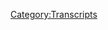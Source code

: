 {{Transcript
    | title         = [[492: October 13, 2020]]
    | caption       = [https://knowledgefight.libsyn.com/492-october-13-2020 Listen to this episode on Libsyn]
    | episodeNumber = [[492: October 13, 2020|492]]
    | length        = 01:11:33
}}

{{MessageBox
    | header     = Warning: Bot Generated Content
    | text       = This transcript was automatically generated by transcription software and likely contains many mistakes and misattributions. Please check the audio for definitive quotes, attribution, and context.
    | image      = N3yvass4myg91.webp
    | imagewidth = 50px
    | id         = warning
}}

{{TranscriptBlock
    | name      = Unknown Speaker
    | timestamp = 00:00:00.000
    | text      = ["
}}

{{TranscriptBlock
    | name      = Unknown Speaker
    | timestamp = 00:00:04.780
    | text      = Radio
}}

{{TranscriptBlock
    | name      = Unknown Speaker
    | timestamp = 00:00:08.560
    | text      = Radio
}}

{{TranscriptBlock
    | name      = Unknown Speaker
    | timestamp = 00:00:09.300
    | text      = Radio
}}

{{TranscriptBlock
    | name      = Unknown Speaker
    | timestamp = 00:00:10.779
    | text      = No
}}

{{TranscriptBlock
    | name      = Unknown Speaker
    | timestamp = 00:00:12.980
    | text      = Knowledge Fight
}}

{{TranscriptBlock
    | name      = Unknown Speaker
    | timestamp = 00:00:16.039
    | text      = Dan, and Jordan, I am sweating
}}

{{TranscriptBlock
    | name      = Unknown Speaker
    | timestamp = 00:00:19.219
    | text      = knowledgefight.com
}}

{{TranscriptBlock
    | name      = Unknown Speaker
    | timestamp = 00:00:20.460
    | text      = It's time to pray
}}

{{TranscriptBlock
    | name      = Unknown Speaker
    | timestamp = 00:00:21.679
    | text      = I have great respect for knowledgefight
}}

{{TranscriptBlock
    | name      = Unknown Speaker
    | timestamp = 00:00:24.100
    | text      = knowledgefight
}}

{{TranscriptBlock
    | name      = Unknown Speaker
    | timestamp = 00:00:25.100
    | text      = I'm sick of them posing as if they're the good guys
}}

{{TranscriptBlock
    | name      = Unknown Speaker
    | timestamp = 00:00:27.379
    | text      = saying we are the bad guys
}}

{{TranscriptBlock
    | name      = Unknown Speaker
    | timestamp = 00:00:28.960
    | text      = Knowledge Fight.
}}

{{TranscriptBlock
    | name      = Unknown Speaker
    | timestamp = 00:00:29.960
    | text      = Dan and George.
}}

{{TranscriptBlock
    | name      = Unknown Speaker
    | timestamp = 00:00:30.960
    | text      = Knowledge Fight.
}}

{{TranscriptBlock
    | name      = Unknown Speaker
    | timestamp = 00:00:31.960
    | text      = Riddle Earth.
}}

{{TranscriptBlock
    | name      = Unknown Speaker
    | timestamp = 00:00:32.960
    | text      = Riddle Earth.
}}

{{TranscriptBlock
    | name      = Unknown Speaker
    | timestamp = 00:00:33.960
    | text      = Riddle Earth.
}}

{{TranscriptBlock
    | name      = Unknown Speaker
    | timestamp = 00:00:34.960
    | text      = I need.
}}

{{TranscriptBlock
    | name      = Unknown Speaker
    | timestamp = 00:00:35.960
    | text      = I need money.
}}

{{TranscriptBlock
    | name      = Unknown Speaker
    | timestamp = 00:00:36.960
    | text      = Riddle Earth.
}}

{{TranscriptBlock
    | name      = Unknown Speaker
    | timestamp = 00:00:37.960
    | text      = Riddle Earth.
}}

{{TranscriptBlock
    | name      = Unknown Speaker
    | timestamp = 00:00:38.960
    | text      = Riddle Earth.
}}

{{TranscriptBlock
    | name      = Unknown Speaker
    | timestamp = 00:00:39.960
    | text      = Andy and Kansas.
}}

{{TranscriptBlock
    | name      = Unknown Speaker
    | timestamp = 00:00:40.960
    | text      = Andy and.
}}

{{TranscriptBlock
    | name      = Unknown Speaker
    | timestamp = 00:00:41.960
    | text      = Andy and.
}}

{{TranscriptBlock
    | name      = Unknown Speaker
    | timestamp = 00:00:42.960
    | text      = Stop it.
}}

{{TranscriptBlock
    | name      = Unknown Speaker
    | timestamp = 00:00:43.960
    | text      = Andy and.
}}

{{TranscriptBlock
    | name      = Unknown Speaker
    | timestamp = 00:00:44.960
    | text      = Andy and.
}}

{{TranscriptBlock
    | name      = Unknown Speaker
    | timestamp = 00:00:45.960
    | text      = Andy and.
}}

{{TranscriptBlock
    | name      = Unknown Speaker
    | timestamp = 00:00:46.960
    | text      = Andy and.
}}

{{TranscriptBlock
    | name      = Unknown Speaker
    | timestamp = 00:00:47.960
    | text      = Andy and.
}}

{{TranscriptBlock
    | name      = Unknown Speaker
    | timestamp = 00:00:48.960
    | text      = It's time to pray.
}}

{{TranscriptBlock
    | name      = Unknown Speaker
    | timestamp = 00:00:49.960
    | text      = Andy and Kansas.
}}

{{TranscriptBlock
    | name      = Unknown Speaker
    | timestamp = 00:00:50.960
    | text      = You're on the air.
}}

{{TranscriptBlock
    | name      = Unknown Speaker
    | timestamp = 00:00:51.960
    | text      = Thanks for holding us.
}}

{{TranscriptBlock
    | name      = Unknown Speaker
    | timestamp = 00:00:52.960
    | text      = Hello Alex.
}}

{{TranscriptBlock
    | name      = Unknown Speaker
    | timestamp = 00:00:53.960
    | text      = I'm a first time caller.
}}

{{TranscriptBlock
    | name      = Unknown Speaker
    | timestamp = 00:00:54.960
    | text      = I'm a huge fan.
}}

{{TranscriptBlock
    | name      = Unknown Speaker
    | timestamp = 00:00:55.960
    | text      = I love your work.
}}

{{TranscriptBlock
    | name      = Unknown Speaker
    | timestamp = 00:00:56.960
    | text      = Knowledge Fight.
}}

{{TranscriptBlock
    | name      = Unknown Speaker
    | timestamp = 00:00:57.960
    | text      = I love you.
}}

{{TranscriptBlock
    | name      = Unknown Speaker
    | timestamp = 00:00:58.960
    | text      = Hey everybody.
}}

{{TranscriptBlock
    | name      = Unknown Speaker
    | timestamp = 00:00:59.960
    | text      = Welcome back to Knowledge Fight.
}}

{{TranscriptBlock
    | name      = Unknown Speaker
    | timestamp = 00:01:00.960
    | text      = I'm Dan.
}}

{{TranscriptBlock
    | name      = Unknown Speaker
    | timestamp = 00:01:01.960
    | text      = I'm Jordan.
}}

{{TranscriptBlock
    | name      = Unknown Speaker
    | timestamp = 00:01:02.960
    | text      = We're a couple dudes.
}}

{{TranscriptBlock
    | name      = Unknown Speaker
    | timestamp = 00:01:03.960
    | text      = Like to sit around, drink novelty beverages and talk a little bit about Alex Jones.
}}

{{TranscriptBlock
    | name      = Unknown Speaker
    | timestamp = 00:01:05.959
    | text      = Oh indeed we are Dan.
}}

{{TranscriptBlock
    | name      = Unknown Speaker
    | timestamp = 00:01:06.959
    | text      = Jordan.
}}

{{TranscriptBlock
    | name      = Unknown Speaker
    | timestamp = 00:01:07.959
    | text      = Dan!
}}

{{TranscriptBlock
    | name      = Unknown Speaker
    | timestamp = 00:01:08.959
    | text      = Jordan.
}}

{{TranscriptBlock
    | name      = Unknown Speaker
    | timestamp = 00:01:09.959
    | text      = Quick question for you.
}}

{{TranscriptBlock
    | name      = Unknown Speaker
    | timestamp = 00:01:10.959
    | text      = What's up?
}}

{{TranscriptBlock
    | name      = Unknown Speaker
    | timestamp = 00:01:11.959
    | text      = What's your bright spot today?
}}

{{TranscriptBlock
    | name      = Unknown Speaker
    | timestamp = 00:01:12.959
    | text      = My bright spot today is actually this novelty beverage that I have in front of me.
}}

{{TranscriptBlock
    | name      = Unknown Speaker
    | timestamp = 00:01:14.959
    | text      = Okay.
}}

{{TranscriptBlock
    | name      = Unknown Speaker
    | timestamp = 00:01:15.959
    | text      = This is a little brand called Ourobora.
}}

{{TranscriptBlock
    | name      = Unknown Speaker
    | timestamp = 00:01:17.959
    | text      = Ourobora.
}}

{{TranscriptBlock
    | name      = Unknown Speaker
    | timestamp = 00:01:18.959
    | text      = No free rides.
}}

{{TranscriptBlock
    | name      = Unknown Speaker
    | timestamp = 00:01:20.959
    | text      = No sponsorship.
}}

{{TranscriptBlock
    | name      = Unknown Speaker
    | timestamp = 00:01:21.959
    | text      = Alright.
}}

{{TranscriptBlock
    | name      = Unknown Speaker
    | timestamp = 00:01:22.959
    | text      = But I will say that, first of all, I got this novelty beverage, this seltzer here, thanks
}}

{{TranscriptBlock
    | name      = Unknown Speaker
    | timestamp = 00:01:29.840
    | text      = to a tip from Amani, listener Amani, policy wonk.
}}

{{TranscriptBlock
    | name      = Unknown Speaker
    | timestamp = 00:01:35.060
    | text      = They sent me...
}}

{{TranscriptBlock
    | name      = Unknown Speaker
    | timestamp = 00:01:36.060
    | text      = Deep seltzer from here on out.
}}

{{TranscriptBlock
    | name      = Unknown Speaker
    | timestamp = 00:01:38.079
    | text      = They sent me a six pack of a sampler of this brand, DRAM, that actually another listener,
}}

{{TranscriptBlock
    | name      = Unknown Speaker
    | timestamp = 00:01:44.959
    | text      = Valerie, brought to my attention way back.
}}

{{TranscriptBlock
    | name      = Unknown Speaker
    | timestamp = 00:01:47.120
    | text      = And I wasn't able to order it from the website and I was really pissed off because they had
}}

{{TranscriptBlock
    | name      = Unknown Speaker
    | timestamp = 00:01:50.959
    | text      = a backlog on the website or whatever.
}}

{{TranscriptBlock
    | name      = Unknown Speaker
    | timestamp = 00:01:53.079
    | text      = Anyway, Amani sends me these DRAMs and they're fantastic.
}}

{{TranscriptBlock
    | name      = Unknown Speaker
    | timestamp = 00:01:56.920
    | text      = I'd had one of them before, the black tea cardamom one.
}}

{{TranscriptBlock
    | name      = Unknown Speaker
    | timestamp = 00:02:00.680
    | text      = I actually had, when I came over to your house for dinner, like maybe a year or two ago.
}}

{{TranscriptBlock
    | name      = Unknown Speaker
    | timestamp = 00:02:05.480
    | text      = Yeah, yeah.
}}

{{TranscriptBlock
    | name      = Unknown Speaker
    | timestamp = 00:02:06.480
    | text      = It was a while back.
}}

{{TranscriptBlock
    | name      = Unknown Speaker
    | timestamp = 00:02:07.480
    | text      = It was great.
}}

{{TranscriptBlock
    | name      = Unknown Speaker
    | timestamp = 00:02:08.479
    | text      = It was tasty.
}}

{{TranscriptBlock
    | name      = Unknown Speaker
    | timestamp = 00:02:09.479
    | text      = And all of them are good.
}}

{{TranscriptBlock
    | name      = Unknown Speaker
    | timestamp = 00:02:10.479
    | text      = I have not given specific scores to them yet because they're a little bit more complicated.
}}

{{TranscriptBlock
    | name      = Unknown Speaker
    | timestamp = 00:02:12.479
    | text      = So it's a real Wham, DRAM, thank you ma'am.
}}

{{TranscriptBlock
    | name      = Unknown Speaker
    | timestamp = 00:02:14.960
    | text      = Thank you.
}}

{{TranscriptBlock
    | name      = Unknown Speaker
    | timestamp = 00:02:15.960
    | text      = DRAM.
}}

{{TranscriptBlock
    | name      = Unknown Speaker
    | timestamp = 00:02:16.960
    | text      = Yeah, they're good.
}}

{{TranscriptBlock
    | name      = Unknown Speaker
    | timestamp = 00:02:18.360
    | text      = They're very evolved seltzers.
}}

{{TranscriptBlock
    | name      = Unknown Speaker
    | timestamp = 00:02:20.240
    | text      = Who evolved seltzers.
}}

{{TranscriptBlock
    | name      = Unknown Speaker
    | timestamp = 00:02:21.240
    | text      = All right.
}}

{{TranscriptBlock
    | name      = Unknown Speaker
    | timestamp = 00:02:22.240
    | text      = Complex flavored seltzers.
}}

{{TranscriptBlock
    | name      = Unknown Speaker
    | timestamp = 00:02:23.240
    | text      = All right.
}}

{{TranscriptBlock
    | name      = Unknown Speaker
    | timestamp = 00:02:24.240
    | text      = And then so Amani sent me another tip on this Ourobora, which is another brand that apparently
}}

{{TranscriptBlock
    | name      = Unknown Speaker
    | timestamp = 00:02:30.520
    | text      = has some interesting flavors.
}}

{{TranscriptBlock
    | name      = Unknown Speaker
    | timestamp = 00:02:32.419
    | text      = And I've tried their basil berry and watermelon peppermint, and those were both great.
}}

{{TranscriptBlock
    | name      = Unknown Speaker
    | timestamp = 00:02:41.319
    | text      = I'm finding that watermelon and mint in a seltzer really is a complimentary flavor that
}}

{{TranscriptBlock
    | name      = Unknown Speaker
    | timestamp = 00:02:46.719
    | text      = you would not expect.
}}

{{TranscriptBlock
    | name      = Unknown Speaker
    | timestamp = 00:02:47.719
    | text      = It's fantastic.
}}

{{TranscriptBlock
    | name      = Unknown Speaker
    | timestamp = 00:02:48.719
    | text      = Yeah, you know what?
}}

{{TranscriptBlock
    | name      = Unknown Speaker
    | timestamp = 00:02:49.719
    | text      = The more I think about it, the more in a seltzer, because it provides like a little bright kind
}}

{{TranscriptBlock
    | name      = Unknown Speaker
    | timestamp = 00:02:54.039
    | text      = of kick to it that almost the bubbles would kind of take away from the watermelon flavor.
}}

{{TranscriptBlock
    | name      = Unknown Speaker
    | timestamp = 00:02:59.919
    | text      = So it kind of balances out right.
}}

{{TranscriptBlock
    | name      = Unknown Speaker
    | timestamp = 00:03:01.319
    | text      = That's a good point.
}}

{{TranscriptBlock
    | name      = Unknown Speaker
    | timestamp = 00:03:02.319
    | text      = And then the mint just comes in like a train.
}}

{{TranscriptBlock
    | name      = Unknown Speaker
    | timestamp = 00:03:04.240
    | text      = Yeah, yeah, yeah.
}}

{{TranscriptBlock
    | name      = Unknown Speaker
    | timestamp = 00:03:05.240
    | text      = And then basil strawberry is really good too.
}}

{{TranscriptBlock
    | name      = Unknown Speaker
    | timestamp = 00:03:08.560
    | text      = Strawberry is just a great flavor, but sometimes it can be a little bit too sweet.
}}

{{TranscriptBlock
    | name      = Unknown Speaker
    | timestamp = 00:03:11.439
    | text      = The basil comes in and like really checks it.
}}

{{TranscriptBlock
    | name      = Unknown Speaker
    | timestamp = 00:03:15.280
    | text      = Basil is a hard flavor for me to think about drinking.
}}

{{TranscriptBlock
    | name      = Unknown Speaker
    | timestamp = 00:03:18.400
    | text      = Yeah.
}}

{{TranscriptBlock
    | name      = Unknown Speaker
    | timestamp = 00:03:19.400
    | text      = It's a little too basil-y.
}}

{{TranscriptBlock
    | name      = Unknown Speaker
    | timestamp = 00:03:20.400
    | text      = Don't worry about it.
}}

{{TranscriptBlock
    | name      = Unknown Speaker
    | timestamp = 00:03:21.400
    | text      = Okay, all right.
}}

{{TranscriptBlock
    | name      = Unknown Speaker
    | timestamp = 00:03:22.400
    | text      = But I have here the first that's risky.
}}

{{TranscriptBlock
    | name      = Unknown Speaker
    | timestamp = 00:03:24.599
    | text      = Uh-huh.
}}

{{TranscriptBlock
    | name      = Unknown Speaker
    | timestamp = 00:03:25.599
    | text      = That's risky.
}}

{{TranscriptBlock
    | name      = Unknown Speaker
    | timestamp = 00:03:26.599
    | text      = I think so.
}}

{{TranscriptBlock
    | name      = Unknown Speaker
    | timestamp = 00:03:27.599
    | text      = Okay, all right.
}}

{{TranscriptBlock
    | name      = Unknown Speaker
    | timestamp = 00:03:28.599
    | text      = Cactus rose.
}}

{{TranscriptBlock
    | name      = Unknown Speaker
    | timestamp = 00:03:29.599
    | text      = Okay.
}}

{{TranscriptBlock
    | name      = Unknown Speaker
    | timestamp = 00:03:30.599
    | text      = All right, cactus rose.
}}

{{TranscriptBlock
    | name      = Unknown Speaker
    | timestamp = 00:03:31.599
    | text      = I know that rose and other sort of flower flavors have been pretty well received.
}}

{{TranscriptBlock
    | name      = Unknown Speaker
    | timestamp = 00:03:37.639
    | text      = Sure.
}}

{{TranscriptBlock
    | name      = Unknown Speaker
    | timestamp = 00:03:38.639
    | text      = Cactus, I'm a little worried about.
}}

{{TranscriptBlock
    | name      = Unknown Speaker
    | timestamp = 00:03:40.479
    | text      = Right.
}}

{{TranscriptBlock
    | name      = Unknown Speaker
    | timestamp = 00:03:41.479
    | text      = Prickly pear.
}}

{{TranscriptBlock
    | name      = Unknown Speaker
    | timestamp = 00:03:42.479
    | text      = Is it a cactus plus rose or is it the rose from a cactus?
}}

{{TranscriptBlock
    | name      = Unknown Speaker
    | timestamp = 00:03:46.479
    | text      = I believe it's cactus and rose.
}}

{{TranscriptBlock
    | name      = Unknown Speaker
    | timestamp = 00:03:49.000
    | text      = Made with real rose and natural prickly pear.
}}

{{TranscriptBlock
    | name      = Unknown Speaker
    | timestamp = 00:03:52.800
    | text      = Ah, okay.
}}

{{TranscriptBlock
    | name      = Unknown Speaker
    | timestamp = 00:03:53.800
    | text      = So we're going to give this a whirl.
}}

{{TranscriptBlock
    | name      = Unknown Speaker
    | timestamp = 00:03:55.080
    | text      = Here we go.
}}

{{TranscriptBlock
    | name      = Unknown Speaker
    | timestamp = 00:03:56.080
    | text      = See if ouroboros can knock it out of the park three for three.
}}

{{TranscriptBlock
    | name      = Unknown Speaker
    | timestamp = 00:03:59.400
    | text      = Yeah.
}}

{{TranscriptBlock
    | name      = Unknown Speaker
    | timestamp = 00:04:00.400
    | text      = Although I'll say the other two flavors.
}}

{{TranscriptBlock
    | name      = Unknown Speaker
    | timestamp = 00:04:01.400
    | text      = Sure.
}}

{{TranscriptBlock
    | name      = Unknown Speaker
    | timestamp = 00:04:02.400
    | text      = Much riskier probably than cactus rose.
}}

{{TranscriptBlock
    | name      = Unknown Speaker
    | timestamp = 00:04:04.639
    | text      = Will it deliver or will it eat itself?
}}

{{TranscriptBlock
    | name      = Unknown Speaker
    | timestamp = 00:04:08.439
    | text      = Change its name to ouroboros.
}}

{{TranscriptBlock
    | name      = Unknown Speaker
    | timestamp = 00:04:11.180
    | text      = That's pretty good.
}}

{{TranscriptBlock
    | name      = Unknown Speaker
    | timestamp = 00:04:12.180
    | text      = That's pretty good?
}}

{{TranscriptBlock
    | name      = Unknown Speaker
    | timestamp = 00:04:13.180
    | text      = Yep, that's pretty good.
}}

{{TranscriptBlock
    | name      = Unknown Speaker
    | timestamp = 00:04:14.180
    | text      = Okay.
}}

{{TranscriptBlock
    | name      = Unknown Speaker
    | timestamp = 00:04:15.180
    | text      = All right.
}}

{{TranscriptBlock
    | name      = Unknown Speaker
    | timestamp = 00:04:16.180
    | text      = Good bright spot then.
}}

{{TranscriptBlock
    | name      = Unknown Speaker
    | timestamp = 00:04:17.180
    | text      = These two involve either, one of them is coconut, lemongrass coconut, I think.
}}

{{TranscriptBlock
    | name      = Unknown Speaker
    | timestamp = 00:04:21.560
    | text      = Oh, okay.
}}

{{TranscriptBlock
    | name      = Unknown Speaker
    | timestamp = 00:04:22.560
    | text      = Pass.
}}

{{TranscriptBlock
    | name      = Unknown Speaker
    | timestamp = 00:04:23.560
    | text      = And then I don't remember what the last one is, but they're very risky in terms of things
}}

{{TranscriptBlock
    | name      = Unknown Speaker
    | timestamp = 00:04:26.560
    | text      = that I have not enjoyed.
}}

{{TranscriptBlock
    | name      = Unknown Speaker
    | timestamp = 00:04:28.199
    | text      = Lemongrass coconut sounds like a nightmare.
}}

{{TranscriptBlock
    | name      = Unknown Speaker
    | timestamp = 00:04:29.759
    | text      = But one of the things that I'm starting to recognize is a lot of these flavors that I
}}

{{TranscriptBlock
    | name      = Unknown Speaker
    | timestamp = 00:04:33.680
    | text      = don't like can be saved with the addition of something else.
}}

{{TranscriptBlock
    | name      = Unknown Speaker
    | timestamp = 00:04:38.480
    | text      = Sure, sure.
}}

{{TranscriptBlock
    | name      = Unknown Speaker
    | timestamp = 00:04:39.480
    | text      = Something a little bit, like I don't think I would enjoy prickly pear, but I think the
}}

{{TranscriptBlock
    | name      = Unknown Speaker
    | timestamp = 00:04:42.800
    | text      = rose elevates it.
}}

{{TranscriptBlock
    | name      = Unknown Speaker
    | timestamp = 00:04:43.800
    | text      = Yeah.
}}

{{TranscriptBlock
    | name      = Unknown Speaker
    | timestamp = 00:04:44.800
    | text      = And I don't think I like watermelon flavored stuff all that much, but the mint really compliments
}}

{{TranscriptBlock
    | name      = Unknown Speaker
    | timestamp = 00:04:49.240
    | text      = it really well.
}}

{{TranscriptBlock
    | name      = Unknown Speaker
    | timestamp = 00:04:50.439
    | text      = You haven't ever had anybody grill a cactus thing for you?
}}

{{TranscriptBlock
    | name      = Unknown Speaker
    | timestamp = 00:04:55.220
    | text      = Who would do that?
}}

{{TranscriptBlock
    | name      = Unknown Speaker
    | timestamp = 00:04:56.220
    | text      = Who would do that for me?
}}

{{TranscriptBlock
    | name      = Unknown Speaker
    | timestamp = 00:04:57.220
    | text      = That's a really good question.
}}

{{TranscriptBlock
    | name      = Unknown Speaker
    | timestamp = 00:04:58.220
    | text      = That's a really good question.
}}

{{TranscriptBlock
    | name      = Unknown Speaker
    | timestamp = 00:04:59.560
    | text      = I don't know, maybe you got a wild hair up your ass when you were in Hawaii and your
}}

{{TranscriptBlock
    | name      = Unknown Speaker
    | timestamp = 00:05:04.360
    | text      = family ate cactus.
}}

{{TranscriptBlock
    | name      = Unknown Speaker
    | timestamp = 00:05:06.360
    | text      = I've definitely eaten some cactus in my life.
}}

{{TranscriptBlock
    | name      = Unknown Speaker
    | timestamp = 00:05:09.079
    | text      = I can't recall specifics.
}}

{{TranscriptBlock
    | name      = Unknown Speaker
    | timestamp = 00:05:10.079
    | text      = All right.
}}

{{TranscriptBlock
    | name      = Unknown Speaker
    | timestamp = 00:05:11.079
    | text      = And I won't.
}}

{{TranscriptBlock
    | name      = Unknown Speaker
    | timestamp = 00:05:12.079
    | text      = I will not respond to this kind of grilling.
}}

{{TranscriptBlock
    | name      = Unknown Speaker
    | timestamp = 00:05:15.759
    | text      = This is not a grilling.
}}

{{TranscriptBlock
    | name      = Unknown Speaker
    | timestamp = 00:05:16.759
    | text      = It's grilling about grilling cactus.
}}

{{TranscriptBlock
    | name      = Unknown Speaker
    | timestamp = 00:05:17.759
    | text      = It is fairly grilling, yes.
}}

{{TranscriptBlock
    | name      = Unknown Speaker
    | timestamp = 00:05:19.360
    | text      = That's true.
}}

{{TranscriptBlock
    | name      = Unknown Speaker
    | timestamp = 00:05:20.360
    | text      = Alans, what's your bright spot?
}}

{{TranscriptBlock
    | name      = Unknown Speaker
    | timestamp = 00:05:21.360
    | text      = My bright spot, I'm going to have to go to the package bin.
}}

{{TranscriptBlock
    | name      = Unknown Speaker
    | timestamp = 00:05:24.759
    | text      = Hey.
}}

{{TranscriptBlock
    | name      = Unknown Speaker
    | timestamp = 00:05:25.759
    | text      = That's right.
}}

{{TranscriptBlock
    | name      = Unknown Speaker
    | timestamp = 00:05:26.759
    | text      = Hey.
}}

{{TranscriptBlock
    | name      = Unknown Speaker
    | timestamp = 00:05:27.759
    | text      = That's right.
}}

{{TranscriptBlock
    | name      = Unknown Speaker
    | timestamp = 00:05:28.759
    | text      = Hey.
}}

{{TranscriptBlock
    | name      = Unknown Speaker
    | timestamp = 00:05:29.759
    | text      = That's right.
}}

{{TranscriptBlock
    | name      = Unknown Speaker
    | timestamp = 00:05:30.759
    | text      = Hey.
}}

{{TranscriptBlock
    | name      = Unknown Speaker
    | timestamp = 00:05:31.759
    | text      = And Black Dragon Queen Christy sent us these incredible Halloween chocolates that are air
}}

{{TranscriptBlock
    | name      = Unknown Speaker
    | timestamp = 00:05:36.360
    | text      = brushed and painted so beautifully and perfectly with all of these really complex and interesting
}}

{{TranscriptBlock
    | name      = Unknown Speaker
    | timestamp = 00:05:40.800
    | text      = flavors.
}}

{{TranscriptBlock
    | name      = Unknown Speaker
    | timestamp = 00:05:41.800
    | text      = Like those seltzers.
}}

{{TranscriptBlock
    | name      = Unknown Speaker
    | timestamp = 00:05:42.800
    | text      = Much like those seltzers, there was one that was like a limoncello cake thing, and it just
}}

{{TranscriptBlock
    | name      = Unknown Speaker
    | timestamp = 00:05:47.160
    | text      = had the lightest of chocolate coverings around it, and you opened a bite, and it tasted exactly
}}

{{TranscriptBlock
    | name      = Unknown Speaker
    | timestamp = 00:05:51.660
    | text      = like you had just eaten a little piece of cake with a tiny bit of chocolate on top.
}}

{{TranscriptBlock
    | name      = Unknown Speaker
    | timestamp = 00:05:56.439
    | text      = It was incredible.
}}

{{TranscriptBlock
    | name      = Unknown Speaker
    | timestamp = 00:05:57.439
    | text      = So, so good.
}}

{{TranscriptBlock
    | name      = Unknown Speaker
    | timestamp = 00:05:58.439
    | text      = That's fantastic.
}}

{{TranscriptBlock
    | name      = Unknown Speaker
    | timestamp = 00:05:59.439
    | text      = Yeah, yeah, yeah.
}}

{{TranscriptBlock
    | name      = Unknown Speaker
    | timestamp = 00:06:00.439
    | text      = So that's a huge bright spot for me.
}}

{{TranscriptBlock
    | name      = Unknown Speaker
    | timestamp = 00:06:02.040
    | text      = I'm going to go ahead and close the package bin.
}}

{{TranscriptBlock
    | name      = Unknown Speaker
    | timestamp = 00:06:04.720
    | text      = I really don't like, first of all, I don't like your hijacking of sound effects.
}}

{{TranscriptBlock
    | name      = Unknown Speaker
    | timestamp = 00:06:09.319
    | text      = No, I'm not hijacking of sound effects.
}}

{{TranscriptBlock
    | name      = Unknown Speaker
    | timestamp = 00:06:10.319
    | text      = I also don't like-
}}

{{TranscriptBlock
    | name      = Unknown Speaker
    | timestamp = 00:06:11.319
    | text      = That's a completely different sound effect.
}}

{{TranscriptBlock
    | name      = Unknown Speaker
    | timestamp = 00:06:12.319
    | text      = I also don't like how you're doing space work with the crate.
}}

{{TranscriptBlock
    | name      = Unknown Speaker
    | timestamp = 00:06:15.079
    | text      = Of course I'm doing space work.
}}

{{TranscriptBlock
    | name      = Unknown Speaker
    | timestamp = 00:06:16.079
    | text      = And staring at me the whole time.
}}

{{TranscriptBlock
    | name      = Unknown Speaker
    | timestamp = 00:06:17.439
    | text      = You do space work with the zip every single time.
}}

{{TranscriptBlock
    | name      = Unknown Speaker
    | timestamp = 00:06:20.439
    | text      = How dare you?
}}

{{TranscriptBlock
    | name      = Unknown Speaker
    | timestamp = 00:06:21.439
    | text      = Of course I do, but I don't stare at you while I do it.
}}

{{TranscriptBlock
    | name      = Unknown Speaker
    | timestamp = 00:06:23.959
    | text      = As if to be like, I'm doing your thing.
}}

{{TranscriptBlock
    | name      = Unknown Speaker
    | timestamp = 00:06:25.959
    | text      = Sometimes you do.
}}

{{TranscriptBlock
    | name      = Unknown Speaker
    | timestamp = 00:06:26.959
    | text      = I'm doing your thing.
}}

{{TranscriptBlock
    | name      = Unknown Speaker
    | timestamp = 00:06:27.959
    | text      = Sometimes you do, and it wasn't my thing.
}}

{{TranscriptBlock
    | name      = Unknown Speaker
    | timestamp = 00:06:30.639
    | text      = Wow.
}}

{{TranscriptBlock
    | name      = Unknown Speaker
    | timestamp = 00:06:31.639
    | text      = Yeah.
}}

{{TranscriptBlock
    | name      = Unknown Speaker
    | timestamp = 00:06:32.639
    | text      = That sounds delicious.
}}

{{TranscriptBlock
    | name      = Unknown Speaker
    | timestamp = 00:06:33.639
    | text      = It is absolutely fantastic.
}}

{{TranscriptBlock
    | name      = Unknown Speaker
    | timestamp = 00:06:35.439
    | text      = So Jordan, today we've got an interesting episode to go over.
}}

{{TranscriptBlock
    | name      = Unknown Speaker
    | timestamp = 00:06:37.240
    | text      = We're going to be talking about October 13th, 2020.
}}

{{TranscriptBlock
    | name      = Unknown Speaker
    | timestamp = 00:06:39.639
    | text      = I'm Dan.
}}

{{TranscriptBlock
    | name      = Unknown Speaker
    | timestamp = 00:06:40.639
    | text      = We're going to be talking about October 13th, 2020.
}}

{{TranscriptBlock
    | name      = Unknown Speaker
    | timestamp = 00:06:41.639
    | text      = Oh, God damn it.
}}

{{TranscriptBlock
    | name      = Unknown Speaker
    | timestamp = 00:06:42.639
    | text      = This is actually kind of an interesting situation because this was Tuesday's episode, so we're
}}

{{TranscriptBlock
    | name      = Unknown Speaker
    | timestamp = 00:06:48.600
    | text      = ending the week with a Tuesday.
}}

{{TranscriptBlock
    | name      = Unknown Speaker
    | timestamp = 00:06:50.279
    | text      = Interesting.
}}

{{TranscriptBlock
    | name      = Unknown Speaker
    | timestamp = 00:06:51.279
    | text      = And I might have missed some of the stuff that happens on this show, but Policy Wonk
}}

{{TranscriptBlock
    | name      = Unknown Speaker
    | timestamp = 00:06:56.720
    | text      = Danny sent me a message informing me that this was not to be missed.
}}

{{TranscriptBlock
    | name      = Unknown Speaker
    | timestamp = 00:07:02.240
    | text      = Okay.
}}

{{TranscriptBlock
    | name      = Unknown Speaker
    | timestamp = 00:07:03.240
    | text      = And so I was like, all right, let's go ahead and do it.
}}

{{TranscriptBlock
    | name      = Unknown Speaker
    | timestamp = 00:07:06.300
    | text      = So we've got this episode to get into, and I think Danny might have been right.
}}

{{TranscriptBlock
    | name      = Unknown Speaker
    | timestamp = 00:07:11.920
    | text      = This is not to be missed.
}}

{{TranscriptBlock
    | name      = Unknown Speaker
    | timestamp = 00:07:13.319
    | text      = All right.
}}

{{TranscriptBlock
    | name      = Unknown Speaker
    | timestamp = 00:07:14.319
    | text      = And before we get into the episode proper, let's take a moment, Jordan, to say thank
}}

{{TranscriptBlock
    | name      = Unknown Speaker
    | timestamp = 00:07:16.800
    | text      = you to the folks who have signed up and are supporting the show.
}}

{{TranscriptBlock
    | name      = Unknown Speaker
    | timestamp = 00:07:18.519
    | text      = Oh, that's a great idea.
}}

{{TranscriptBlock
    | name      = Unknown Speaker
    | timestamp = 00:07:19.519
    | text      = So first, 40 ounce engineer.
}}

{{TranscriptBlock
    | name      = Unknown Speaker
    | timestamp = 00:07:21.319
    | text      = Thank you so much.
}}

{{TranscriptBlock
    | name      = Unknown Speaker
    | timestamp = 00:07:22.319
    | text      = You are now a policy wonk.
}}

{{TranscriptBlock
    | name      = Unknown Speaker
    | timestamp = 00:07:23.319
    | text      = I'm a policy wonk.
}}

{{TranscriptBlock
    | name      = Unknown Speaker
    | timestamp = 00:07:24.319
    | text      = Thank you very much, 40 ounce engineer.
}}

{{TranscriptBlock
    | name      = Unknown Speaker
    | timestamp = 00:07:26.360
    | text      = Thank you.
}}

{{TranscriptBlock
    | name      = Unknown Speaker
    | timestamp = 00:07:27.360
    | text      = Do you ever have a 40 phase?
}}

{{TranscriptBlock
    | name      = Unknown Speaker
    | timestamp = 00:07:29.360
    | text      = Yes.
}}

{{TranscriptBlock
    | name      = Unknown Speaker
    | timestamp = 00:07:30.360
    | text      = Yeah.
}}

{{TranscriptBlock
    | name      = Unknown Speaker
    | timestamp = 00:07:31.360
    | text      = Me too.
}}

{{TranscriptBlock
    | name      = Unknown Speaker
    | timestamp = 00:07:32.360
    | text      = I was about to be like, no, I would not.
}}

{{TranscriptBlock
    | name      = Unknown Speaker
    | timestamp = 00:07:34.879
    | text      = Oh, yeah, yeah.
}}

{{TranscriptBlock
    | name      = Unknown Speaker
    | timestamp = 00:07:35.879
    | text      = Next, Ryan.
}}

{{TranscriptBlock
    | name      = Unknown Speaker
    | timestamp = 00:07:36.879
    | text      = Thank you so much.
}}

{{TranscriptBlock
    | name      = Unknown Speaker
    | timestamp = 00:07:37.879
    | text      = You are now policy wonk.
}}

{{TranscriptBlock
    | name      = Unknown Speaker
    | timestamp = 00:07:39.480
    | text      = I'm a policy wonk.
}}

{{TranscriptBlock
    | name      = Unknown Speaker
    | timestamp = 00:07:40.480
    | text      = Thanks, Ryan.
}}

{{TranscriptBlock
    | name      = Unknown Speaker
    | timestamp = 00:07:41.480
    | text      = Thank you.
}}

{{TranscriptBlock
    | name      = Unknown Speaker
    | timestamp = 00:07:42.480
    | text      = Next, one pump, one cream.
}}

{{TranscriptBlock
    | name      = Unknown Speaker
    | timestamp = 00:07:43.480
    | text      = Thank you so much.
}}

{{TranscriptBlock
    | name      = Unknown Speaker
    | timestamp = 00:07:44.480
    | text      = You are now a policy wonk.
}}

{{TranscriptBlock
    | name      = Unknown Speaker
    | timestamp = 00:07:45.480
    | text      = I'm a policy wonk.
}}

{{TranscriptBlock
    | name      = Unknown Speaker
    | timestamp = 00:07:46.480
    | text      = Thank you very much.
}}

{{TranscriptBlock
    | name      = Unknown Speaker
    | timestamp = 00:07:47.480
    | text      = 1P1C?
}}

{{TranscriptBlock
    | name      = Unknown Speaker
    | timestamp = 00:07:48.480
    | text      = Yeah.
}}

{{TranscriptBlock
    | name      = Unknown Speaker
    | timestamp = 00:07:49.480
    | text      = OPOC.
}}

{{TranscriptBlock
    | name      = Unknown Speaker
    | timestamp = 00:07:50.480
    | text      = I like it.
}}

{{TranscriptBlock
    | name      = Unknown Speaker
    | timestamp = 00:07:51.480
    | text      = OPAC.
}}

{{TranscriptBlock
    | name      = Unknown Speaker
    | timestamp = 00:07:52.480
    | text      = It's so close to OPAC.
}}

{{TranscriptBlock
    | name      = Unknown Speaker
    | timestamp = 00:07:53.480
    | text      = No, I would spell it with ones, like the numericals.
}}

{{TranscriptBlock
    | name      = Unknown Speaker
    | timestamp = 00:07:57.040
    | text      = Like too fast, too furious.
}}

{{TranscriptBlock
    | name      = Unknown Speaker
    | timestamp = 00:07:58.439
    | text      = Exactly.
}}

{{TranscriptBlock
    | name      = Unknown Speaker
    | timestamp = 00:07:59.439
    | text      = Yeah.
}}

{{TranscriptBlock
    | name      = Unknown Speaker
    | timestamp = 00:08:00.439
    | text      = Next, Billy Bones Johnson.
}}

{{TranscriptBlock
    | name      = Unknown Speaker
    | timestamp = 00:08:01.439
    | text      = Thank you so much.
}}

{{TranscriptBlock
    | name      = Unknown Speaker
    | timestamp = 00:08:02.439
    | text      = You are now a policy wonk.
}}

{{TranscriptBlock
    | name      = Unknown Speaker
    | timestamp = 00:08:03.439
    | text      = I'm a policy wonk.
}}

{{TranscriptBlock
    | name      = Unknown Speaker
    | timestamp = 00:08:04.439
    | text      = Thank you very much, Billy.
}}

{{TranscriptBlock
    | name      = Unknown Speaker
    | timestamp = 00:08:05.439
    | text      = Thank you so much.
}}

{{TranscriptBlock
    | name      = Unknown Speaker
    | timestamp = 00:08:06.439
    | text      = Thank you.
}}

{{TranscriptBlock
    | name      = Unknown Speaker
    | timestamp = 00:08:07.439
    | text      = Next, all one word, Blue Jay.
}}

{{TranscriptBlock
    | name      = Unknown Speaker
    | timestamp = 00:08:08.439
    | text      = Thank you so much.
}}

{{TranscriptBlock
    | name      = Unknown Speaker
    | timestamp = 00:08:09.439
    | text      = You are now a policy wonk.
}}

{{TranscriptBlock
    | name      = Unknown Speaker
    | timestamp = 00:08:10.439
    | text      = I'm a policy wonk.
}}

{{TranscriptBlock
    | name      = Unknown Speaker
    | timestamp = 00:08:11.439
    | text      = Thanks, Blue Jay.
}}

{{TranscriptBlock
    | name      = Unknown Speaker
    | timestamp = 00:08:12.439
    | text      = Thank you.
}}

{{TranscriptBlock
    | name      = Unknown Speaker
    | timestamp = 00:08:13.439
    | text      = Next, MoominLovesDragon.
}}

{{TranscriptBlock
    | name      = Unknown Speaker
    | timestamp = 00:08:14.439
    | text      = Thank you so much.
}}

{{TranscriptBlock
    | name      = Unknown Speaker
    | timestamp = 00:08:15.439
    | text      = You are now a policy wonk.
}}

{{TranscriptBlock
    | name      = Unknown Speaker
    | timestamp = 00:08:16.439
    | text      = I'm a policy wonk.
}}

{{TranscriptBlock
    | name      = Unknown Speaker
    | timestamp = 00:08:17.439
    | text      = Thank you very much, MoominLovesDragon.
}}

{{TranscriptBlock
    | name      = Unknown Speaker
    | timestamp = 00:08:19.079
    | text      = Thank you.
}}

{{TranscriptBlock
    | name      = Unknown Speaker
    | timestamp = 00:08:20.079
    | text      = And then finally, this person has a name that on the page I can't pronounce, and I would
}}

{{TranscriptBlock
    | name      = Unknown Speaker
    | timestamp = 00:08:27.360
    | text      = feel really bad about trying to pronounce this, because I'm going to fail, except that
}}

{{TranscriptBlock
    | name      = Unknown Speaker
    | timestamp = 00:08:33.399
    | text      = I got a message that said that it would be funny for me to mispronounce this.
}}

{{TranscriptBlock
    | name      = Unknown Speaker
    | timestamp = 00:08:37.159
    | text      = All right, all right.
}}

{{TranscriptBlock
    | name      = Unknown Speaker
    | timestamp = 00:08:38.159
    | text      = So I have permission.
}}

{{TranscriptBlock
    | name      = Unknown Speaker
    | timestamp = 00:08:39.159
    | text      = Eyoyfe is my first... See, here, I'll give it to you.
}}

{{TranscriptBlock
    | name      = Unknown Speaker
    | timestamp = 00:08:43.639
    | text      = Okay.
}}

{{TranscriptBlock
    | name      = Unknown Speaker
    | timestamp = 00:08:44.639
    | text      = A-O-I-F-E.
}}

{{TranscriptBlock
    | name      = Unknown Speaker
    | timestamp = 00:08:45.639
    | text      = Uh-huh.
}}

{{TranscriptBlock
    | name      = Unknown Speaker
    | timestamp = 00:08:46.639
    | text      = It's an Irish name.
}}

{{TranscriptBlock
    | name      = Unknown Speaker
    | timestamp = 00:08:47.639
    | text      = Yeah, yeah, yeah.
}}

{{TranscriptBlock
    | name      = Unknown Speaker
    | timestamp = 00:08:48.639
    | text      = Obviously, I have a lot of... Irish names are maybe some of the most like, what are
}}

{{TranscriptBlock
    | name      = Unknown Speaker
    | timestamp = 00:08:52.919
    | text      = you doing?
}}

{{TranscriptBlock
    | name      = Unknown Speaker
    | timestamp = 00:08:53.919
    | text      = Oh, yeah, yeah, yeah.
}}

{{TranscriptBlock
    | name      = Unknown Speaker
    | timestamp = 00:08:54.919
    | text      = I can't figure out how to say this.
}}

{{TranscriptBlock
    | name      = Unknown Speaker
    | timestamp = 00:08:55.919
    | text      = Siobhan is the best spelled name in the history of the world.
}}

{{TranscriptBlock
    | name      = Unknown Speaker
    | timestamp = 00:08:57.679
    | text      = It's trouble.
}}

{{TranscriptBlock
    | name      = Unknown Speaker
    | timestamp = 00:08:58.679
    | text      = Yeah, yeah, yeah.
}}

{{TranscriptBlock
    | name      = Unknown Speaker
    | timestamp = 00:08:59.679
    | text      = Eyoyfe.
}}

{{TranscriptBlock
    | name      = Unknown Speaker
    | timestamp = 00:09:00.679
    | text      = And Dan Sowin is coming up, so you got to...
}}

{{TranscriptBlock
    | name      = Unknown Speaker
    | timestamp = 00:09:02.840
    | text      = How do you spell that?
}}

{{TranscriptBlock
    | name      = Unknown Speaker
    | timestamp = 00:09:04.440
    | text      = Eyoyfe was my first guess, and I know that's wrong.
}}

{{TranscriptBlock
    | name      = Unknown Speaker
    | timestamp = 00:09:07.879
    | text      = Yeah, yeah, yeah.
}}

{{TranscriptBlock
    | name      = Unknown Speaker
    | timestamp = 00:09:08.879
    | text      = And so I thought about it some more, and I'm like, how could this be pronounced?
}}

{{TranscriptBlock
    | name      = Unknown Speaker
    | timestamp = 00:09:11.320
    | text      = Sure.
}}

{{TranscriptBlock
    | name      = Unknown Speaker
    | timestamp = 00:09:12.320
    | text      = And the other one I came up with it was oy-fee.
}}

{{TranscriptBlock
    | name      = Unknown Speaker
    | timestamp = 00:09:13.879
    | text      = Okay.
}}

{{TranscriptBlock
    | name      = Unknown Speaker
    | timestamp = 00:09:14.879
    | text      = But I also don't think that's right.
}}

{{TranscriptBlock
    | name      = Unknown Speaker
    | timestamp = 00:09:16.399
    | text      = All right.
}}

{{TranscriptBlock
    | name      = Unknown Speaker
    | timestamp = 00:09:17.399
    | text      = So what do you got?
}}

{{TranscriptBlock
    | name      = Unknown Speaker
    | timestamp = 00:09:18.399
    | text      = It's Sean.
}}

{{TranscriptBlock
    | name      = Unknown Speaker
    | timestamp = 00:09:19.399
    | text      = Do you think it's Sean?
}}

{{TranscriptBlock
    | name      = Unknown Speaker
    | timestamp = 00:09:20.399
    | text      = I don't think it's Sean.
}}

{{TranscriptBlock
    | name      = Unknown Speaker
    | timestamp = 00:09:21.399
    | text      = I think it's Sean.
}}

{{TranscriptBlock
    | name      = Unknown Speaker
    | timestamp = 00:09:22.399
    | text      = What do you think?
}}

{{TranscriptBlock
    | name      = Unknown Speaker
    | timestamp = 00:09:23.399
    | text      = I'm pretty sure.
}}

{{TranscriptBlock
    | name      = Unknown Speaker
    | timestamp = 00:09:24.399
    | text      = I used to know this.
}}

{{TranscriptBlock
    | name      = Unknown Speaker
    | timestamp = 00:09:25.500
    | text      = My dad was really, really into Gaelic.
}}

{{TranscriptBlock
    | name      = Unknown Speaker
    | timestamp = 00:09:27.440
    | text      = He had that phase that middle-aged men have where they're like, where am I from?
}}

{{TranscriptBlock
    | name      = Unknown Speaker
    | timestamp = 00:09:30.919
    | text      = I need to know about my ancestors.
}}

{{TranscriptBlock
    | name      = Unknown Speaker
    | timestamp = 00:09:32.759
    | text      = And so he got really into that.
}}

{{TranscriptBlock
    | name      = Unknown Speaker
    | timestamp = 00:09:34.000
    | text      = So there was a time where I would have been like, but no, I don't have any idea.
}}

{{TranscriptBlock
    | name      = Unknown Speaker
    | timestamp = 00:09:38.000
    | text      = Okay.
}}

{{TranscriptBlock
    | name      = Unknown Speaker
    | timestamp = 00:09:39.000
    | text      = Well, eyoyfe.
}}

{{TranscriptBlock
    | name      = Unknown Speaker
    | timestamp = 00:09:40.000
    | text      = Thank you so much.
}}

{{TranscriptBlock
    | name      = Unknown Speaker
    | timestamp = 00:09:41.000
    | text      = I would say it's eef.
}}

{{TranscriptBlock
    | name      = Unknown Speaker
    | timestamp = 00:09:42.000
    | text      = No, I don't know.
}}

{{TranscriptBlock
    | name      = Unknown Speaker
    | timestamp = 00:09:43.000
    | text      = It could be.
}}

{{TranscriptBlock
    | name      = Unknown Speaker
    | timestamp = 00:09:44.000
    | text      = If it is...
}}

{{TranscriptBlock
    | name      = Unknown Speaker
    | timestamp = 00:09:45.000
    | text      = It's Keith.
}}

{{TranscriptBlock
    | name      = Unknown Speaker
    | timestamp = 00:09:46.000
    | text      = However that's pronounced, you are now a policy wonk.
}}

{{TranscriptBlock
    | name      = Unknown Speaker
    | timestamp = 00:09:48.159
    | text      = I'm a policy wonk.
}}

{{TranscriptBlock
    | name      = Unknown Speaker
    | timestamp = 00:09:49.159
    | text      = Thank you very much.
}}

{{TranscriptBlock
    | name      = Unknown Speaker
    | timestamp = 00:09:50.159
    | text      = Thank you.
}}

{{TranscriptBlock
    | name      = Unknown Speaker
    | timestamp = 00:09:51.159
    | text      = If you're out there listening and you're thinking, hey, I enjoyed the show, I'd like to support
}}

{{TranscriptBlock
    | name      = Unknown Speaker
    | timestamp = 00:09:52.919
    | text      = these gents.
}}

{{TranscriptBlock
    | name      = Unknown Speaker
    | timestamp = 00:09:53.919
    | text      = You can do that by going to our website, knowledgefight.com, clicking that button that says support the
}}

{{TranscriptBlock
    | name      = Unknown Speaker
    | timestamp = 00:09:56.960
    | text      = show.
}}

{{TranscriptBlock
    | name      = Unknown Speaker
    | timestamp = 00:09:57.960
    | text      = We would appreciate it.
}}

{{TranscriptBlock
    | name      = Unknown Speaker
    | timestamp = 00:09:58.960
    | text      = The next thing that you could do is hang out in your home after getting a large amount
}}

{{TranscriptBlock
    | name      = Unknown Speaker
    | timestamp = 00:10:04.559
    | text      = of Halloween generosity, keep it in a big bowl, all right?
}}

{{TranscriptBlock
    | name      = Unknown Speaker
    | timestamp = 00:10:08.360
    | text      = And then whenever the young children come to you and knock on your door looking for
}}

{{TranscriptBlock
    | name      = Unknown Speaker
    | timestamp = 00:10:11.879
    | text      = generosity candy, what you do, you step back and you throw it into their bag.
}}

{{TranscriptBlock
    | name      = Unknown Speaker
    | timestamp = 00:10:17.399
    | text      = You got to avoid contact with anybody.
}}

{{TranscriptBlock
    | name      = Unknown Speaker
    | timestamp = 00:10:19.840
    | text      = And that bag is essentially a local charity or bail fund.
}}

{{TranscriptBlock
    | name      = Unknown Speaker
    | timestamp = 00:10:23.639
    | text      = Make sure you throw your generosity into it.
}}

{{TranscriptBlock
    | name      = Unknown Speaker
    | timestamp = 00:10:25.799
    | text      = I support the message that you landed on eventually, but I cannot imagine trick or treating even
}}

{{TranscriptBlock
    | name      = Unknown Speaker
    | timestamp = 00:10:30.240
    | text      = from a distance this year.
}}

{{TranscriptBlock
    | name      = Unknown Speaker
    | timestamp = 00:10:31.240
    | text      = No, I know.
}}

{{TranscriptBlock
    | name      = Unknown Speaker
    | timestamp = 00:10:32.240
    | text      = I have no idea how that's going to play out.
}}

{{TranscriptBlock
    | name      = Unknown Speaker
    | timestamp = 00:10:34.000
    | text      = In my apartment building across the way, neighbors are going to knock on our door and we're going
}}

{{TranscriptBlock
    | name      = Unknown Speaker
    | timestamp = 00:10:39.320
    | text      = to stay back wearing masks just so their two year old can get a little Halloween action
}}

{{TranscriptBlock
    | name      = Unknown Speaker
    | timestamp = 00:10:44.139
    | text      = out of it.
}}

{{TranscriptBlock
    | name      = Unknown Speaker
    | timestamp = 00:10:45.139
    | text      = That's nice.
}}

{{TranscriptBlock
    | name      = Unknown Speaker
    | timestamp = 00:10:46.139
    | text      = So we're all very excited about that.
}}

{{TranscriptBlock
    | name      = Unknown Speaker
    | timestamp = 00:10:47.139
    | text      = That's nice.
}}

{{TranscriptBlock
    | name      = Unknown Speaker
    | timestamp = 00:10:48.139
    | text      = I guess within a building, if there's sort of premeditation to it, that's all right.
}}

{{TranscriptBlock
    | name      = Unknown Speaker
    | timestamp = 00:10:52.440
    | text      = Oh, totally.
}}

{{TranscriptBlock
    | name      = Unknown Speaker
    | timestamp = 00:10:53.440
    | text      = I don't know.
}}

{{TranscriptBlock
    | name      = Unknown Speaker
    | timestamp = 00:10:54.440
    | text      = I don't even know.
}}

{{TranscriptBlock
    | name      = Unknown Speaker
    | timestamp = 00:10:55.440
    | text      = We'll see.
}}

{{TranscriptBlock
    | name      = Unknown Speaker
    | timestamp = 00:10:56.440
    | text      = Scary.
}}

{{TranscriptBlock
    | name      = Unknown Speaker
    | timestamp = 00:10:57.440
    | text      = So Jordan, one thing I want to announce really quick before we get into this episode is that
}}

{{TranscriptBlock
    | name      = Unknown Speaker
    | timestamp = 00:11:04.320
    | text      = we are going to be starting next week, going back to two episodes a week.
}}

{{TranscriptBlock
    | name      = Unknown Speaker
    | timestamp = 00:11:09.320
    | text      = Yeah, we're going to have to.
}}

{{TranscriptBlock
    | name      = Unknown Speaker
    | timestamp = 00:11:11.240
    | text      = We initially went from our three episodes to two episodes because the crushing workload
}}

{{TranscriptBlock
    | name      = Unknown Speaker
    | timestamp = 00:11:18.960
    | text      = of listening to this bullshit is damaging.
}}

{{TranscriptBlock
    | name      = Unknown Speaker
    | timestamp = 00:11:24.000
    | text      = It's hard to put up with.
}}

{{TranscriptBlock
    | name      = Unknown Speaker
    | timestamp = 00:11:25.600
    | text      = It took a second toll on your mind.
}}

{{TranscriptBlock
    | name      = Unknown Speaker
    | timestamp = 00:11:27.240
    | text      = That is.
}}

{{TranscriptBlock
    | name      = Unknown Speaker
    | timestamp = 00:11:28.240
    | text      = Yeah.
}}

{{TranscriptBlock
    | name      = Unknown Speaker
    | timestamp = 00:11:29.240
    | text      = Yeah.
}}

{{TranscriptBlock
    | name      = Unknown Speaker
    | timestamp = 00:11:30.240
    | text      = And then the coronavirus situation happened and there were a lot of people who were having
}}

{{TranscriptBlock
    | name      = Unknown Speaker
    | timestamp = 00:11:33.639
    | text      = to go to work and we felt that, you know, obviously we're in a bit of a privileged situation
}}

{{TranscriptBlock
    | name      = Unknown Speaker
    | timestamp = 00:11:38.480
    | text      = that we can, you know, work from home.
}}

{{TranscriptBlock
    | name      = Unknown Speaker
    | timestamp = 00:11:42.519
    | text      = And so as a show of support and solidarity, we wanted to go back to three episodes a week
}}

{{TranscriptBlock
    | name      = Unknown Speaker
    | timestamp = 00:11:47.080
    | text      = for everybody.
}}

{{TranscriptBlock
    | name      = Unknown Speaker
    | timestamp = 00:11:48.080
    | text      = I also, we kind of thought maybe it would be a couple of months at most.
}}

{{TranscriptBlock
    | name      = Unknown Speaker
    | timestamp = 00:11:53.600
    | text      = If you listen back to those episodes, we're like, if everybody does what they say, it'll
}}

{{TranscriptBlock
    | name      = Unknown Speaker
    | timestamp = 00:11:56.799
    | text      = be a few weeks and then we'll be able to get onto the other side of this.
}}

{{TranscriptBlock
    | name      = Unknown Speaker
    | timestamp = 00:12:00.120
    | text      = And then two days later, everybody's like, let's not do what they say.
}}

{{TranscriptBlock
    | name      = Unknown Speaker
    | timestamp = 00:12:02.879
    | text      = And we're like, okay, we'll see you next year.
}}

{{TranscriptBlock
    | name      = Unknown Speaker
    | timestamp = 00:12:04.919
    | text      = Yeah.
}}

{{TranscriptBlock
    | name      = Unknown Speaker
    | timestamp = 00:12:05.919
    | text      = So it's lingered on and we've just sort of retreated back into that same like three episodes
}}

{{TranscriptBlock
    | name      = Unknown Speaker
    | timestamp = 00:12:10.600
    | text      = a week and it's, you know, it takes its toll.
}}

{{TranscriptBlock
    | name      = Unknown Speaker
    | timestamp = 00:12:13.639
    | text      = And so we're going to be having episodes on Monday and Wednesday.
}}

{{TranscriptBlock
    | name      = Unknown Speaker
    | timestamp = 00:12:17.399
    | text      = But hopefully at the end of each week, we'll be able to have a bonus episode, a mini bonus
}}

{{TranscriptBlock
    | name      = Unknown Speaker
    | timestamp = 00:12:22.120
    | text      = episode that people can find on our Patreon page, the Knowledge Fight, I think it's patreon.com
}}

{{TranscriptBlock
    | name      = Unknown Speaker
    | timestamp = 00:12:28.399
    | text      = slash knowledge fight.
}}

{{TranscriptBlock
    | name      = Unknown Speaker
    | timestamp = 00:12:30.080
    | text      = But I want to be clear about one thing.
}}

{{TranscriptBlock
    | name      = Unknown Speaker
    | timestamp = 00:12:32.820
    | text      = That is not just for donors.
}}

{{TranscriptBlock
    | name      = Unknown Speaker
    | timestamp = 00:12:34.600
    | text      = Yeah.
}}

{{TranscriptBlock
    | name      = Unknown Speaker
    | timestamp = 00:12:35.600
    | text      = And it's not behind a paywall.
}}

{{TranscriptBlock
    | name      = Unknown Speaker
    | timestamp = 00:12:36.600
    | text      = No, no, absolutely not.
}}

{{TranscriptBlock
    | name      = Unknown Speaker
    | timestamp = 00:12:37.639
    | text      = It's just that it is a very convenient place that you can upload audio and stuff.
}}

{{TranscriptBlock
    | name      = Unknown Speaker
    | timestamp = 00:12:44.080
    | text      = And it's, I don't know where to put it on our own website and it seems like a good place
}}

{{TranscriptBlock
    | name      = Unknown Speaker
    | timestamp = 00:12:49.480
    | text      = for it to live.
}}

{{TranscriptBlock
    | name      = Unknown Speaker
    | timestamp = 00:12:50.639
    | text      = And so we actually have our first episode of that up today.
}}

{{TranscriptBlock
    | name      = Unknown Speaker
    | timestamp = 00:12:54.320
    | text      = Exactly.
}}

{{TranscriptBlock
    | name      = Unknown Speaker
    | timestamp = 00:12:55.320
    | text      = We have this episode, who you're listening to now, and a separate bonus episode that
}}

{{TranscriptBlock
    | name      = Unknown Speaker
    | timestamp = 00:13:01.039
    | text      = will be up on the Knowledge Fight Patreon.
}}

{{TranscriptBlock
    | name      = Unknown Speaker
    | timestamp = 00:13:04.639
    | text      = Indeed.
}}

{{TranscriptBlock
    | name      = Unknown Speaker
    | timestamp = 00:13:05.639
    | text      = So if you want to go check that out, again, it's not just for donors.
}}

{{TranscriptBlock
    | name      = Unknown Speaker
    | timestamp = 00:13:09.080
    | text      = If you want to listen to it for free, you are more than welcome to and I will not hold
}}

{{TranscriptBlock
    | name      = Unknown Speaker
    | timestamp = 00:13:13.519
    | text      = it against you in any way.
}}

{{TranscriptBlock
    | name      = Unknown Speaker
    | timestamp = 00:13:14.960
    | text      = Yeah, yeah.
}}

{{TranscriptBlock
    | name      = Unknown Speaker
    | timestamp = 00:13:15.960
    | text      = Also, you can find some nice pictures of things from the Zeap mailbag, but not from the stupid
}}

{{TranscriptBlock
    | name      = Unknown Speaker
    | timestamp = 00:13:20.620
    | text      = crate.
}}

{{TranscriptBlock
    | name      = Unknown Speaker
    | timestamp = 00:13:21.620
    | text      = It's a bin!
}}

{{TranscriptBlock
    | name      = Unknown Speaker
    | timestamp = 00:13:23.620
    | text      = So yeah, you can find some nice pictures over there.
}}

{{TranscriptBlock
    | name      = Unknown Speaker
    | timestamp = 00:13:27.960
    | text      = It'll be lovely.
}}

{{TranscriptBlock
    | name      = Unknown Speaker
    | timestamp = 00:13:29.519
    | text      = And enjoy.
}}

{{TranscriptBlock
    | name      = Unknown Speaker
    | timestamp = 00:13:30.519
    | text      = Yeah.
}}

{{TranscriptBlock
    | name      = Unknown Speaker
    | timestamp = 00:13:31.519
    | text      = I feel very self-conscious about my music from the episode.
}}

{{TranscriptBlock
    | name      = Unknown Speaker
    | timestamp = 00:13:35.639
    | text      = Don't worry about it.
}}

{{TranscriptBlock
    | name      = Unknown Speaker
    | timestamp = 00:13:36.639
    | text      = It's going to be okay.
}}

{{TranscriptBlock
    | name      = Unknown Speaker
    | timestamp = 00:13:37.879
    | text      = There's going to be a lot of great feedback for me and that's what's really important.
}}

{{TranscriptBlock
    | name      = Unknown Speaker
    | timestamp = 00:13:43.320
    | text      = Look, I take the brunt of all negative criticism of this show, so it'd be nice to have a change
}}

{{TranscriptBlock
    | name      = Unknown Speaker
    | timestamp = 00:13:48.480
    | text      = of dynamic.
}}

{{TranscriptBlock
    | name      = Unknown Speaker
    | timestamp = 00:13:49.480
    | text      = Yeah, so Jordan, like I said, October 13th is what we're doing and here's Alex getting
}}

{{TranscriptBlock
    | name      = Unknown Speaker
    | timestamp = 00:13:57.639
    | text      = into the main news story of the day and you might notice his audio is a little bit different
}}

{{TranscriptBlock
    | name      = Unknown Speaker
    | timestamp = 00:14:02.440
    | text      = and I'll explain why in a minute.
}}

{{TranscriptBlock
    | name      = Unknown Speaker
    | timestamp = 00:14:04.919
    | text      = Nightmare confirmed.
}}

{{TranscriptBlock
    | name      = Unknown Speaker
    | timestamp = 00:14:07.120
    | text      = Planetary ruler Bill Gates announces lockdowns will never end.
}}

{{TranscriptBlock
    | name      = Unknown Speaker
    | timestamp = 00:14:11.960
    | text      = Gates and Rockefeller Foundation documents to tell plan for permanent worldwide lockdown.
}}

{{TranscriptBlock
    | name      = Unknown Speaker
    | timestamp = 00:14:17.879
    | text      = Last night, Bill Gates publicly confirmed the plan is being implemented as we speak
}}

{{TranscriptBlock
    | name      = Unknown Speaker
    | timestamp = 00:14:24.120
    | text      = and that civilization as we know it is over.
}}

{{TranscriptBlock
    | name      = Unknown Speaker
    | timestamp = 00:14:27.200
    | text      = I'm about to play much of the chilling eight minute interview.
}}

{{TranscriptBlock
    | name      = Unknown Speaker
    | timestamp = 00:14:34.679
    | text      = Bill Gates didn't say those things.
}}

{{TranscriptBlock
    | name      = Unknown Speaker
    | timestamp = 00:14:37.360
    | text      = Bill Gates is being interviewed and the guy was asking about a lot of the progress that
}}

{{TranscriptBlock
    | name      = Unknown Speaker
    | timestamp = 00:14:41.120
    | text      = has been made in terms of the developing world, food insecurity, things like that.
}}

{{TranscriptBlock
    | name      = Unknown Speaker
    | timestamp = 00:14:45.120
    | text      = A lot of that's been really hurt by the coronavirus and the measures that have needed to be put
}}

{{TranscriptBlock
    | name      = Unknown Speaker
    | timestamp = 00:14:52.240
    | text      = in place and Bill Gates's response to that was medically there's a lot of things that
}}

{{TranscriptBlock
    | name      = Unknown Speaker
    | timestamp = 00:14:57.679
    | text      = won't be set back as far as it might appear, but a lot of the progress in terms of economic
}}

{{TranscriptBlock
    | name      = Unknown Speaker
    | timestamp = 00:15:03.960
    | text      = stuff, food stuff, some of that stuff might take 10 years to get back to the place we
}}

{{TranscriptBlock
    | name      = Unknown Speaker
    | timestamp = 00:15:09.399
    | text      = had gotten to.
}}

{{TranscriptBlock
    | name      = Unknown Speaker
    | timestamp = 00:15:10.399
    | text      = So he was just acknowledging more that there are challenges and setbacks and Alex has taken
}}

{{TranscriptBlock
    | name      = Unknown Speaker
    | timestamp = 00:15:15.759
    | text      = that to be like, oh, he's telling you that it's going to be 10 years until you'll get
}}

{{TranscriptBlock
    | name      = Unknown Speaker
    | timestamp = 00:15:19.960
    | text      = out of your home.
}}

{{TranscriptBlock
    | name      = Unknown Speaker
    | timestamp = 00:15:20.960
    | text      = Oh man.
}}

{{TranscriptBlock
    | name      = Unknown Speaker
    | timestamp = 00:15:21.960
    | text      = Yeah.
}}

{{TranscriptBlock
    | name      = Unknown Speaker
    | timestamp = 00:15:22.960
    | text      = It's like, all right, Alex, whatever dude.
}}

{{TranscriptBlock
    | name      = Unknown Speaker
    | timestamp = 00:15:23.960
    | text      = Permanent lockdown forever.
}}

{{TranscriptBlock
    | name      = Unknown Speaker
    | timestamp = 00:15:24.960
    | text      = Yeah.
}}

{{TranscriptBlock
    | name      = Unknown Speaker
    | timestamp = 00:15:25.960
    | text      = How many different times has civilization ended in the past couple of weeks?
}}

{{TranscriptBlock
    | name      = Unknown Speaker
    | timestamp = 00:15:29.240
    | text      = On Alex's show?
}}

{{TranscriptBlock
    | name      = Unknown Speaker
    | timestamp = 00:15:30.240
    | text      = Yeah.
}}

{{TranscriptBlock
    | name      = Unknown Speaker
    | timestamp = 00:15:31.240
    | text      = 30?
}}

{{TranscriptBlock
    | name      = Unknown Speaker
    | timestamp = 00:15:32.240
    | text      = I want to say there's been a lot of endings of civilizations.
}}

{{TranscriptBlock
    | name      = Unknown Speaker
    | timestamp = 00:15:33.840
    | text      = Yeah.
}}

{{TranscriptBlock
    | name      = Unknown Speaker
    | timestamp = 00:15:34.840
    | text      = I don't want to say that crying wolf is what's happening here because we're well beyond that.
}}

{{TranscriptBlock
    | name      = Unknown Speaker
    | timestamp = 00:15:39.279
    | text      = Alex has said many times he doesn't cry wolf.
}}

{{TranscriptBlock
    | name      = Unknown Speaker
    | timestamp = 00:15:40.960
    | text      = I mean, eventually the wolf ate the kid though.
}}

{{TranscriptBlock
    | name      = Unknown Speaker
    | timestamp = 00:15:43.159
    | text      = Like we're just never going to get the people are just always going to come running whenever
}}

{{TranscriptBlock
    | name      = Unknown Speaker
    | timestamp = 00:15:46.480
    | text      = he yells wolf.
}}

{{TranscriptBlock
    | name      = Unknown Speaker
    | timestamp = 00:15:47.480
    | text      = Yeah.
}}

{{TranscriptBlock
    | name      = Unknown Speaker
    | timestamp = 00:15:48.480
    | text      = So, um, you heard a little bit of a slightly different sound and we'll get, we're going
}}

{{TranscriptBlock
    | name      = Unknown Speaker
    | timestamp = 00:15:52.320
    | text      = to jump ahead to, uh, the second hour to get an explanation for why the sound is different.
}}

{{TranscriptBlock
    | name      = Unknown Speaker
    | timestamp = 00:15:57.960
    | text      = Okay.
}}

{{TranscriptBlock
    | name      = Unknown Speaker
    | timestamp = 00:15:58.960
    | text      = I just did an hour live standing up here in studio with the TV viewers and what Bill Gates
}}

{{TranscriptBlock
    | name      = Unknown Speaker
    | timestamp = 00:16:04.559
    | text      = came out and said last night on national television blew me away so hard that I am just in a blind
}}

{{TranscriptBlock
    | name      = Unknown Speaker
    | timestamp = 00:16:10.600
    | text      = rage right now.
}}

{{TranscriptBlock
    | name      = Unknown Speaker
    | timestamp = 00:16:11.600
    | text      = I mean, he said permanent lockdown at least 10 years, forced inoculations, total control,
}}

{{TranscriptBlock
    | name      = Unknown Speaker
    | timestamp = 00:16:18.159
    | text      = the whole world collapsing, financial destruction to save one 10th of 1% of 1%.
}}

{{TranscriptBlock
    | name      = Unknown Speaker
    | timestamp = 00:16:25.080
    | text      = I mean, it's just crazy.
}}

{{TranscriptBlock
    | name      = Unknown Speaker
    | timestamp = 00:16:27.139
    | text      = It is.
}}

{{TranscriptBlock
    | name      = Unknown Speaker
    | timestamp = 00:16:28.139
    | text      = He didn't say that.
}}

{{TranscriptBlock
    | name      = Unknown Speaker
    | timestamp = 00:16:29.139
    | text      = That is crazy.
}}

{{TranscriptBlock
    | name      = Unknown Speaker
    | timestamp = 00:16:30.139
    | text      = But Alex was so mad about this Bill Gates interview that he did the first hour standing
}}

{{TranscriptBlock
    | name      = Unknown Speaker
    | timestamp = 00:16:33.279
    | text      = up.
}}

{{TranscriptBlock
    | name      = Unknown Speaker
    | timestamp = 00:16:34.279
    | text      = Are you sure that's not a doctor's like try a standing desk.
}}

{{TranscriptBlock
    | name      = Unknown Speaker
    | timestamp = 00:16:38.399
    | text      = Like maybe if you have back problems, you need to strengthen your core muscles.
}}

{{TranscriptBlock
    | name      = Unknown Speaker
    | timestamp = 00:16:41.720
    | text      = Maybe that's what he's going for.
}}

{{TranscriptBlock
    | name      = Unknown Speaker
    | timestamp = 00:16:42.720
    | text      = He had a completely different mic, uh, that apparently catches some room sound.
}}

{{TranscriptBlock
    | name      = Unknown Speaker
    | timestamp = 00:16:47.720
    | text      = Yeah.
}}

{{TranscriptBlock
    | name      = Unknown Speaker
    | timestamp = 00:16:48.720
    | text      = Um, so back to...
}}

{{TranscriptBlock
    | name      = Unknown Speaker
    | timestamp = 00:16:49.720
    | text      = I can't wait to see him doing a show on a treadmill, just standing behind the desk just
}}

{{TranscriptBlock
    | name      = Unknown Speaker
    | timestamp = 00:16:53.440
    | text      = walking.
}}

{{TranscriptBlock
    | name      = Unknown Speaker
    | timestamp = 00:16:54.440
    | text      = Uh, look, uh, I don't want to take time to exercise and do my show.
}}

{{TranscriptBlock
    | name      = Unknown Speaker
    | timestamp = 00:16:59.639
    | text      = I might as well do both at the same time.
}}

{{TranscriptBlock
    | name      = Unknown Speaker
    | timestamp = 00:17:01.840
    | text      = Hopefully all of his business will be done on air and then he'll have the rest of the
}}

{{TranscriptBlock
    | name      = Unknown Speaker
    | timestamp = 00:17:05.799
    | text      = day to just fuck around.
}}

{{TranscriptBlock
    | name      = Unknown Speaker
    | timestamp = 00:17:07.019
    | text      = If he eats lunch on his show, he might as well work out.
}}

{{TranscriptBlock
    | name      = Unknown Speaker
    | timestamp = 00:17:11.119
    | text      = Exactly.
}}

{{TranscriptBlock
    | name      = Unknown Speaker
    | timestamp = 00:17:12.119
    | text      = Have people bring him this business stuff to do, just like, okay, we got to pay this
}}

{{TranscriptBlock
    | name      = Unknown Speaker
    | timestamp = 00:17:16.579
    | text      = bill.
}}

{{TranscriptBlock
    | name      = Unknown Speaker
    | timestamp = 00:17:17.579
    | text      = I got to send some, send some, uh, human resources documents.
}}

{{TranscriptBlock
    | name      = Unknown Speaker
    | timestamp = 00:17:20.880
    | text      = Totally.
}}

{{TranscriptBlock
    | name      = Unknown Speaker
    | timestamp = 00:17:21.880
    | text      = Yep.
}}

{{TranscriptBlock
    | name      = Unknown Speaker
    | timestamp = 00:17:22.880
    | text      = Yep.
}}

{{TranscriptBlock
    | name      = Unknown Speaker
    | timestamp = 00:17:23.880
    | text      = Uh, so we go back to the beginning of the show now where he's standing up and, uh, we
}}

{{TranscriptBlock
    | name      = Unknown Speaker
    | timestamp = 00:17:28.000
    | text      = get, um, a little bit of a conversation about how the globalists are running a scheme, right?
}}

{{TranscriptBlock
    | name      = Unknown Speaker
    | timestamp = 00:17:34.480
    | text      = All this stuff is a scheme, but they have to get you to agree to it.
}}

{{TranscriptBlock
    | name      = Unknown Speaker
    | timestamp = 00:17:39.880
    | text      = Right.
}}

{{TranscriptBlock
    | name      = Unknown Speaker
    | timestamp = 00:17:40.880
    | text      = Right.
}}

{{TranscriptBlock
    | name      = Unknown Speaker
    | timestamp = 00:17:41.880
    | text      = Or Lester magic.
}}

{{TranscriptBlock
    | name      = Unknown Speaker
    | timestamp = 00:17:42.880
    | text      = Right.
}}

{{TranscriptBlock
    | name      = Unknown Speaker
    | timestamp = 00:17:43.880
    | text      = Yeah.
}}

{{TranscriptBlock
    | name      = Unknown Speaker
    | timestamp = 00:17:44.880
    | text      = Um, Alex talks about that a little bit and this is so disappointing to me.
}}

{{TranscriptBlock
    | name      = Unknown Speaker
    | timestamp = 00:17:46.759
    | text      = This is a scheme Lockstep admits 10 years ago for the Rockefeller foundation, they would
}}

{{TranscriptBlock
    | name      = Unknown Speaker
    | timestamp = 00:17:51.759
    | text      = use it to bring in a planetary police state.
}}

{{TranscriptBlock
    | name      = Unknown Speaker
    | timestamp = 00:17:54.559
    | text      = These are quotes.
}}

{{TranscriptBlock
    | name      = Unknown Speaker
    | timestamp = 00:17:55.559
    | text      = Nope.
}}

{{TranscriptBlock
    | name      = Unknown Speaker
    | timestamp = 00:17:56.559
    | text      = And you say, why did they brag?
}}

{{TranscriptBlock
    | name      = Unknown Speaker
    | timestamp = 00:17:58.559
    | text      = Because metaphysically there's a galactic universal rule that you have to tell people
}}

{{TranscriptBlock
    | name      = Unknown Speaker
    | timestamp = 00:18:05.440
    | text      = what you're doing to them.
}}

{{TranscriptBlock
    | name      = Unknown Speaker
    | timestamp = 00:18:06.619
    | text      = It's gotta be in the fine print.
}}

{{TranscriptBlock
    | name      = Unknown Speaker
    | timestamp = 00:18:08.119
    | text      = Galactic above.
}}

{{TranscriptBlock
    | name      = Unknown Speaker
    | timestamp = 00:18:09.119
    | text      = So below God has his rules.
}}

{{TranscriptBlock
    | name      = Unknown Speaker
    | timestamp = 00:18:11.039
    | text      = We just mimic them.
}}

{{TranscriptBlock
    | name      = Unknown Speaker
    | timestamp = 00:18:12.200
    | text      = So it's not fraud in a contract given super fine print in there.
}}

{{TranscriptBlock
    | name      = Unknown Speaker
    | timestamp = 00:18:16.400
    | text      = It says, by the way, I can screw you if I want, but it's still, you gotta get a magnifying
}}

{{TranscriptBlock
    | name      = Unknown Speaker
    | timestamp = 00:18:20.740
    | text      = glass and you gotta look.
}}

{{TranscriptBlock
    | name      = Unknown Speaker
    | timestamp = 00:18:22.200
    | text      = So the globalists have contract law that you have to follow that's based on God's contract
}}

{{TranscriptBlock
    | name      = Unknown Speaker
    | timestamp = 00:18:28.319
    | text      = laws.
}}

{{TranscriptBlock
    | name      = Unknown Speaker
    | timestamp = 00:18:29.319
    | text      = Yeah.
}}

{{TranscriptBlock
    | name      = Unknown Speaker
    | timestamp = 00:18:30.319
    | text      = Yeah.
}}

{{TranscriptBlock
    | name      = Unknown Speaker
    | timestamp = 00:18:31.319
    | text      = Why?
}}

{{TranscriptBlock
    | name      = Unknown Speaker
    | timestamp = 00:18:32.319
    | text      = Like they're working for the devil.
}}

{{TranscriptBlock
    | name      = Unknown Speaker
    | timestamp = 00:18:33.319
    | text      = No.
}}

{{TranscriptBlock
    | name      = Unknown Speaker
    | timestamp = 00:18:34.319
    | text      = Like what, what is it?
}}

{{TranscriptBlock
    | name      = Unknown Speaker
    | timestamp = 00:18:35.319
    | text      = Like they get into heaven when they die, if they work for the devil, but follow contract
}}

{{TranscriptBlock
    | name      = Unknown Speaker
    | timestamp = 00:18:39.279
    | text      = law.
}}

{{TranscriptBlock
    | name      = Unknown Speaker
    | timestamp = 00:18:40.279
    | text      = Well, I mean, you can't be prosecuted if you're, if you're under contract, Dan, it's legal.
}}

{{TranscriptBlock
    | name      = Unknown Speaker
    | timestamp = 00:18:44.519
    | text      = If you're under contract, God can't touch you.
}}

{{TranscriptBlock
    | name      = Unknown Speaker
    | timestamp = 00:18:46.359
    | text      = If you're under contract, what's the consequence of breaking contract law?
}}

{{TranscriptBlock
    | name      = Unknown Speaker
    | timestamp = 00:18:50.160
    | text      = Eternal damnation.
}}

{{TranscriptBlock
    | name      = Unknown Speaker
    | timestamp = 00:18:52.279
    | text      = Right.
}}

{{TranscriptBlock
    | name      = Unknown Speaker
    | timestamp = 00:18:53.279
    | text      = But I think you probably get that for working for the fucking devil.
}}

{{TranscriptBlock
    | name      = Unknown Speaker
    | timestamp = 00:18:56.440
    | text      = Sure.
}}

{{TranscriptBlock
    | name      = Unknown Speaker
    | timestamp = 00:18:57.440
    | text      = But I mean, it might come sooner.
}}

{{TranscriptBlock
    | name      = Unknown Speaker
    | timestamp = 00:18:58.440
    | text      = You might get fired.
}}

{{TranscriptBlock
    | name      = Unknown Speaker
    | timestamp = 00:18:59.880
    | text      = Have you considered that Dan?
}}

{{TranscriptBlock
    | name      = Unknown Speaker
    | timestamp = 00:19:01.440
    | text      = Look, there is a, it is a tough job market out there.
}}

{{TranscriptBlock
    | name      = Unknown Speaker
    | timestamp = 00:19:04.440
    | text      = Satan is the only one hiring.
}}

{{TranscriptBlock
    | name      = Unknown Speaker
    | timestamp = 00:19:07.559
    | text      = I don't understand what they're trying to avoid by following contract law.
}}

{{TranscriptBlock
    | name      = Unknown Speaker
    | timestamp = 00:19:12.279
    | text      = I don't understand what they get.
}}

{{TranscriptBlock
    | name      = Unknown Speaker
    | timestamp = 00:19:15.059
    | text      = It's galactic, Dan.
}}

{{TranscriptBlock
    | name      = Unknown Speaker
    | timestamp = 00:19:16.059
    | text      = Right.
}}

{{TranscriptBlock
    | name      = Unknown Speaker
    | timestamp = 00:19:17.059
    | text      = But what they're doing is evil.
}}

{{TranscriptBlock
    | name      = Unknown Speaker
    | timestamp = 00:19:19.200
    | text      = Well, yeah, but evil still, they're lawful evil.
}}

{{TranscriptBlock
    | name      = Unknown Speaker
    | timestamp = 00:19:22.240
    | text      = They're not chaotic evil, Dan.
}}

{{TranscriptBlock
    | name      = Unknown Speaker
    | timestamp = 00:19:24.680
    | text      = It's just the way it works.
}}

{{TranscriptBlock
    | name      = Unknown Speaker
    | timestamp = 00:19:26.440
    | text      = Right.
}}

{{TranscriptBlock
    | name      = Unknown Speaker
    | timestamp = 00:19:27.440
    | text      = But you can't go outside of your alignment, otherwise you'll receive a penalty on your
}}

{{TranscriptBlock
    | name      = Unknown Speaker
    | timestamp = 00:19:31.759
    | text      = saving throws.
}}

{{TranscriptBlock
    | name      = Unknown Speaker
    | timestamp = 00:19:32.759
    | text      = Right.
}}

{{TranscriptBlock
    | name      = Unknown Speaker
    | timestamp = 00:19:33.759
    | text      = But if like I hid somewhere in a contract that I get to kill you, I can't then murder
}}

{{TranscriptBlock
    | name      = Unknown Speaker
    | timestamp = 00:19:37.720
    | text      = you.
}}

{{TranscriptBlock
    | name      = Unknown Speaker
    | timestamp = 00:19:38.720
    | text      = No, you can't.
}}

{{TranscriptBlock
    | name      = Unknown Speaker
    | timestamp = 00:19:39.720
    | text      = It's under contract.
}}

{{TranscriptBlock
    | name      = Unknown Speaker
    | timestamp = 00:19:40.720
    | text      = Galactic contract.
}}

{{TranscriptBlock
    | name      = Unknown Speaker
    | timestamp = 00:19:41.880
    | text      = I like the idea that there are galaxies though, where these contracts aren't necessary.
}}

{{TranscriptBlock
    | name      = Unknown Speaker
    | timestamp = 00:19:45.599
    | text      = He has to point out that it's galactic.
}}

{{TranscriptBlock
    | name      = Unknown Speaker
    | timestamp = 00:19:47.279
    | text      = Right.
}}

{{TranscriptBlock
    | name      = Unknown Speaker
    | timestamp = 00:19:48.279
    | text      = So the Milky Way has this kind of laws.
}}

{{TranscriptBlock
    | name      = Unknown Speaker
    | timestamp = 00:19:50.559
    | text      = Sure.
}}

{{TranscriptBlock
    | name      = Unknown Speaker
    | timestamp = 00:19:51.559
    | text      = Yeah, yeah, yeah.
}}

{{TranscriptBlock
    | name      = Unknown Speaker
    | timestamp = 00:19:52.559
    | text      = But the other one's not.
}}

{{TranscriptBlock
    | name      = Unknown Speaker
    | timestamp = 00:19:53.559
    | text      = Completely different systems.
}}

{{TranscriptBlock
    | name      = Unknown Speaker
    | timestamp = 00:19:54.559
    | text      = I think Alex was using random words.
}}

{{TranscriptBlock
    | name      = Unknown Speaker
    | timestamp = 00:19:56.519
    | text      = Yeah.
}}

{{TranscriptBlock
    | name      = Unknown Speaker
    | timestamp = 00:19:57.519
    | text      = I don't think it means anything.
}}

{{TranscriptBlock
    | name      = Unknown Speaker
    | timestamp = 00:19:58.519
    | text      = I don't think so either.
}}

{{TranscriptBlock
    | name      = Unknown Speaker
    | timestamp = 00:20:00.019
    | text      = So the globalists, they have these plans that are still following contract law or something.
}}

{{TranscriptBlock
    | name      = Unknown Speaker
    | timestamp = 00:20:04.519
    | text      = Of course.
}}

{{TranscriptBlock
    | name      = Unknown Speaker
    | timestamp = 00:20:05.519
    | text      = And they're fifth and sixth dimensional plans, man.
}}

{{TranscriptBlock
    | name      = Unknown Speaker
    | timestamp = 00:20:08.279
    | text      = That's why it doesn't make any sense.
}}

{{TranscriptBlock
    | name      = Unknown Speaker
    | timestamp = 00:20:10.039
    | text      = All the stuff that Alex says is completely stupid.
}}

{{TranscriptBlock
    | name      = Unknown Speaker
    | timestamp = 00:20:12.200
    | text      = Sure.
}}

{{TranscriptBlock
    | name      = Unknown Speaker
    | timestamp = 00:20:13.200
    | text      = And all the headlines that he reads don't say what he says that they do in the third
}}

{{TranscriptBlock
    | name      = Unknown Speaker
    | timestamp = 00:20:16.640
    | text      = dimension.
}}

{{TranscriptBlock
    | name      = Unknown Speaker
    | timestamp = 00:20:17.640
    | text      = Exactly.
}}

{{TranscriptBlock
    | name      = Unknown Speaker
    | timestamp = 00:20:18.640
    | text      = But they do in the fifth and sixth.
}}

{{TranscriptBlock
    | name      = Unknown Speaker
    | timestamp = 00:20:19.640
    | text      = Wow.
}}

{{TranscriptBlock
    | name      = Unknown Speaker
    | timestamp = 00:20:20.640
    | text      = That's where it makes sense.
}}

{{TranscriptBlock
    | name      = Unknown Speaker
    | timestamp = 00:20:21.640
    | text      = Whatever that means.
}}

{{TranscriptBlock
    | name      = Unknown Speaker
    | timestamp = 00:20:22.640
    | text      = Okay.
}}

{{TranscriptBlock
    | name      = Unknown Speaker
    | timestamp = 00:20:23.640
    | text      = The operations are much more complex than third dimensional.
}}

{{TranscriptBlock
    | name      = Unknown Speaker
    | timestamp = 00:20:24.640
    | text      = They're up in fifth, sixth, seventh dimensional operations.
}}

{{TranscriptBlock
    | name      = Unknown Speaker
    | timestamp = 00:20:28.079
    | text      = People like Gates can't see that high.
}}

{{TranscriptBlock
    | name      = Unknown Speaker
    | timestamp = 00:20:29.559
    | text      = He's just a front man for Satan.
}}

{{TranscriptBlock
    | name      = Unknown Speaker
    | timestamp = 00:20:31.160
    | text      = I can.
}}

{{TranscriptBlock
    | name      = Unknown Speaker
    | timestamp = 00:20:32.160
    | text      = Many of you can as well.
}}

{{TranscriptBlock
    | name      = Unknown Speaker
    | timestamp = 00:20:34.160
    | text      = Please.
}}

{{TranscriptBlock
    | name      = Unknown Speaker
    | timestamp = 00:20:35.160
    | text      = Tell me how you can see into the seventh dimension.
}}

{{TranscriptBlock
    | name      = Unknown Speaker
    | timestamp = 00:20:38.839
    | text      = And tell me what that means.
}}

{{TranscriptBlock
    | name      = Unknown Speaker
    | timestamp = 00:20:39.839
    | text      = Tell me what the seventh dimension is.
}}

{{TranscriptBlock
    | name      = Unknown Speaker
    | timestamp = 00:20:42.119
    | text      = Take all the time you need.
}}

{{TranscriptBlock
    | name      = Unknown Speaker
    | timestamp = 00:20:44.119
    | text      = I would listen to a six hour lecture of Alex just really calmly, methodically explaining
}}

{{TranscriptBlock
    | name      = Unknown Speaker
    | timestamp = 00:20:49.640
    | text      = what the fifth, sixth, seventh dimension is.
}}

{{TranscriptBlock
    | name      = Unknown Speaker
    | timestamp = 00:20:51.880
    | text      = That's what I want to know.
}}

{{TranscriptBlock
    | name      = Unknown Speaker
    | timestamp = 00:20:52.880
    | text      = How he understands it.
}}

{{TranscriptBlock
    | name      = Unknown Speaker
    | timestamp = 00:20:53.960
    | text      = What does this mean?
}}

{{TranscriptBlock
    | name      = Unknown Speaker
    | timestamp = 00:20:55.240
    | text      = Stop yelling so much, Alex.
}}

{{TranscriptBlock
    | name      = Unknown Speaker
    | timestamp = 00:20:56.920
    | text      = Exactly.
}}

{{TranscriptBlock
    | name      = Unknown Speaker
    | timestamp = 00:20:57.920
    | text      = Really, if you do have some kind of a seventh dimensional analysis, just really let me know
}}

{{TranscriptBlock
    | name      = Unknown Speaker
    | timestamp = 00:21:03.039
    | text      = what it is.
}}

{{TranscriptBlock
    | name      = Unknown Speaker
    | timestamp = 00:21:04.039
    | text      = Yeah.
}}

{{TranscriptBlock
    | name      = Unknown Speaker
    | timestamp = 00:21:05.039
    | text      = Does that mean there are more layers to the plan, like in a metaphorical way where there's
}}

{{TranscriptBlock
    | name      = Unknown Speaker
    | timestamp = 00:21:10.000
    | text      = just so many different...
}}

{{TranscriptBlock
    | name      = Unknown Speaker
    | timestamp = 00:21:11.000
    | text      = Metaphysical way.
}}

{{TranscriptBlock
    | name      = Unknown Speaker
    | timestamp = 00:21:12.000
    | text      = Well, naturally.
}}

{{TranscriptBlock
    | name      = Unknown Speaker
    | timestamp = 00:21:13.000
    | text      = The seventh dimension is spirituality.
}}

{{TranscriptBlock
    | name      = Unknown Speaker
    | timestamp = 00:21:14.880
    | text      = The sixth dimension is maybe like fire.
}}

{{TranscriptBlock
    | name      = Unknown Speaker
    | timestamp = 00:21:17.119
    | text      = And the seventh dimension is interpersonal communication.
}}

{{TranscriptBlock
    | name      = Unknown Speaker
    | timestamp = 00:21:22.400
    | text      = Like I don't know what it is.
}}

{{TranscriptBlock
    | name      = Unknown Speaker
    | timestamp = 00:21:23.400
    | text      = See, I don't know.
}}

{{TranscriptBlock
    | name      = Unknown Speaker
    | timestamp = 00:21:24.400
    | text      = And that's why I need Alex to explain it.
}}

{{TranscriptBlock
    | name      = Unknown Speaker
    | timestamp = 00:21:26.440
    | text      = Unfortunately, he just doesn't have enough time on the show.
}}

{{TranscriptBlock
    | name      = Unknown Speaker
    | timestamp = 00:21:28.799
    | text      = You know?
}}

{{TranscriptBlock
    | name      = Unknown Speaker
    | timestamp = 00:21:29.799
    | text      = He does.
}}

{{TranscriptBlock
    | name      = Unknown Speaker
    | timestamp = 00:21:30.799
    | text      = There's so much news.
}}

{{TranscriptBlock
    | name      = Unknown Speaker
    | timestamp = 00:21:31.799
    | text      = There's so much news.
}}

{{TranscriptBlock
    | name      = Unknown Speaker
    | timestamp = 00:21:32.799
    | text      = He's lying.
}}

{{TranscriptBlock
    | name      = Unknown Speaker
    | timestamp = 00:21:33.799
    | text      = If only he had an hour thrown into his lap with nothing to do during it, maybe he could
}}

{{TranscriptBlock
    | name      = Unknown Speaker
    | timestamp = 00:21:38.400
    | text      = get into this.
}}

{{TranscriptBlock
    | name      = Unknown Speaker
    | timestamp = 00:21:39.400
    | text      = But that never happens.
}}

{{TranscriptBlock
    | name      = Unknown Speaker
    | timestamp = 00:21:40.400
    | text      = Never.
}}

{{TranscriptBlock
    | name      = Unknown Speaker
    | timestamp = 00:21:41.400
    | text      = That never happens.
}}

{{TranscriptBlock
    | name      = Unknown Speaker
    | timestamp = 00:21:42.400
    | text      = Alex has a new product.
}}

{{TranscriptBlock
    | name      = Unknown Speaker
    | timestamp = 00:21:43.400
    | text      = It's...
}}

{{TranscriptBlock
    | name      = Unknown Speaker
    | timestamp = 00:21:44.400
    | text      = I don't know, but I hate to be this is like this doom and gloom naysayer, but this is going
}}

{{TranscriptBlock
    | name      = Unknown Speaker
    | timestamp = 00:21:49.480
    | text      = to kill somebody.
}}

{{TranscriptBlock
    | name      = Unknown Speaker
    | timestamp = 00:21:50.480
    | text      = Okay.
}}

{{TranscriptBlock
    | name      = Unknown Speaker
    | timestamp = 00:21:51.480
    | text      = Separately.
}}

{{TranscriptBlock
    | name      = Unknown Speaker
    | timestamp = 00:21:52.480
    | text      = This is new.
}}

{{TranscriptBlock
    | name      = Unknown Speaker
    | timestamp = 00:21:53.480
    | text      = This is super strong types of industrial iodine.
}}

{{TranscriptBlock
    | name      = Unknown Speaker
    | timestamp = 00:21:56.539
    | text      = Not for ingestion.
}}

{{TranscriptBlock
    | name      = Unknown Speaker
    | timestamp = 00:21:57.539
    | text      = Shows it on the bottle.
}}

{{TranscriptBlock
    | name      = Unknown Speaker
    | timestamp = 00:21:58.799
    | text      = This is not good for you.
}}

{{TranscriptBlock
    | name      = Unknown Speaker
    | timestamp = 00:22:00.400
    | text      = This is poisonous.
}}

{{TranscriptBlock
    | name      = Unknown Speaker
    | timestamp = 00:22:02.319
    | text      = But it's super strong.
}}

{{TranscriptBlock
    | name      = Unknown Speaker
    | timestamp = 00:22:03.839
    | text      = You want something for surfaces, hard surfaces, things like that.
}}

{{TranscriptBlock
    | name      = Unknown Speaker
    | timestamp = 00:22:08.380
    | text      = This is it.
}}

{{TranscriptBlock
    | name      = Unknown Speaker
    | timestamp = 00:22:10.119
    | text      = Nascent Iodine Surface Spray with a bunch of different types of industrial iodine.
}}

{{TranscriptBlock
    | name      = Unknown Speaker
    | timestamp = 00:22:14.680
    | text      = High powered cleaning agent.
}}

{{TranscriptBlock
    | name      = Unknown Speaker
    | timestamp = 00:22:17.279
    | text      = And boy, it's a good deal out of the gates.
}}

{{TranscriptBlock
    | name      = Unknown Speaker
    | timestamp = 00:22:19.039
    | text      = It just came in about a month ago.
}}

{{TranscriptBlock
    | name      = Unknown Speaker
    | timestamp = 00:22:20.960
    | text      = We hadn't put it on sale.
}}

{{TranscriptBlock
    | name      = Unknown Speaker
    | timestamp = 00:22:21.960
    | text      = I've been so busy.
}}

{{TranscriptBlock
    | name      = Unknown Speaker
    | timestamp = 00:22:22.960
    | text      = 1995, you're not going to find a cleaning agent like this anywhere.
}}

{{TranscriptBlock
    | name      = Unknown Speaker
    | timestamp = 00:22:27.599
    | text      = Someone's going to drink that.
}}

{{TranscriptBlock
    | name      = Unknown Speaker
    | timestamp = 00:22:28.599
    | text      = Yeah.
}}

{{TranscriptBlock
    | name      = Unknown Speaker
    | timestamp = 00:22:29.599
    | text      = Does he sell products which you ingest iodine and says it's supposed to be a very important
}}

{{TranscriptBlock
    | name      = Unknown Speaker
    | timestamp = 00:22:34.519
    | text      = part of your body?
}}

{{TranscriptBlock
    | name      = Unknown Speaker
    | timestamp = 00:22:35.519
    | text      = He talks about how essential it is and granted he can be like, this is poisonous.
}}

{{TranscriptBlock
    | name      = Unknown Speaker
    | timestamp = 00:22:39.119
    | text      = This will kill you.
}}

{{TranscriptBlock
    | name      = Unknown Speaker
    | timestamp = 00:22:40.119
    | text      = Don't ingest it.
}}

{{TranscriptBlock
    | name      = Unknown Speaker
    | timestamp = 00:22:41.119
    | text      = Someone's going to fucking drink that.
}}

{{TranscriptBlock
    | name      = Unknown Speaker
    | timestamp = 00:22:42.519
    | text      = I don't even like how he was being very dismissive.
}}

{{TranscriptBlock
    | name      = Unknown Speaker
    | timestamp = 00:22:44.440
    | text      = He was like, oh, this is poisonous.
}}

{{TranscriptBlock
    | name      = Unknown Speaker
    | timestamp = 00:22:46.079
    | text      = Like, no, that's very poisonous.
}}

{{TranscriptBlock
    | name      = Unknown Speaker
    | timestamp = 00:22:47.640
    | text      = And you tell people to drink iodine all the time.
}}

{{TranscriptBlock
    | name      = Unknown Speaker
    | timestamp = 00:22:50.079
    | text      = Don't do that voice when you're saying- No, you be very serious.
}}

{{TranscriptBlock
    | name      = Unknown Speaker
    | timestamp = 00:22:52.920
    | text      = This is a different product.
}}

{{TranscriptBlock
    | name      = Unknown Speaker
    | timestamp = 00:22:55.119
    | text      = Why would you sell a cleaning product with the same product as your eating product?
}}

{{TranscriptBlock
    | name      = Unknown Speaker
    | timestamp = 00:23:00.279
    | text      = That's an issue.
}}

{{TranscriptBlock
    | name      = Unknown Speaker
    | timestamp = 00:23:01.279
    | text      = I don't know.
}}

{{TranscriptBlock
    | name      = Unknown Speaker
    | timestamp = 00:23:02.279
    | text      = I think that there is such a distrust of science within his audience that there could easily
}}

{{TranscriptBlock
    | name      = Unknown Speaker
    | timestamp = 00:23:10.960
    | text      = be people who think like, that's a suggestion not to drink this.
}}

{{TranscriptBlock
    | name      = Unknown Speaker
    | timestamp = 00:23:15.200
    | text      = Yeah, right?
}}

{{TranscriptBlock
    | name      = Unknown Speaker
    | timestamp = 00:23:16.200
    | text      = Totally.
}}

{{TranscriptBlock
    | name      = Unknown Speaker
    | timestamp = 00:23:17.200
    | text      = Alex's iodine is so strong.
}}

{{TranscriptBlock
    | name      = Unknown Speaker
    | timestamp = 00:23:18.460
    | text      = This stuff's even stronger.
}}

{{TranscriptBlock
    | name      = Unknown Speaker
    | timestamp = 00:23:19.460
    | text      = Explain to me- It's going to be even better.
}}

{{TranscriptBlock
    | name      = Unknown Speaker
    | timestamp = 00:23:21.759
    | text      = Explain to me how if you can convince somebody to drink bleach that telling them not to drink
}}

{{TranscriptBlock
    | name      = Unknown Speaker
    | timestamp = 00:23:26.400
    | text      = iodine is going to solve your problems.
}}

{{TranscriptBlock
    | name      = Unknown Speaker
    | timestamp = 00:23:28.519
    | text      = Yeah.
}}

{{TranscriptBlock
    | name      = Unknown Speaker
    | timestamp = 00:23:29.519
    | text      = It seems dangerous.
}}

{{TranscriptBlock
    | name      = Unknown Speaker
    | timestamp = 00:23:30.519
    | text      = And I don't like to see it.
}}

{{TranscriptBlock
    | name      = Unknown Speaker
    | timestamp = 00:23:32.440
    | text      = No, not good.
}}

{{TranscriptBlock
    | name      = Unknown Speaker
    | timestamp = 00:23:33.440
    | text      = Something else I don't like to see is Dan Lyman from Europe Wars.
}}

{{TranscriptBlock
    | name      = Unknown Speaker
    | timestamp = 00:23:38.079
    | text      = Recently, we've seen him pretending that that anarcho-queer feminist housing project in
}}

{{TranscriptBlock
    | name      = Unknown Speaker
    | timestamp = 00:23:45.160
    | text      = Berlin that got evicted everyone, that that was an Antifa stronghold.
}}

{{TranscriptBlock
    | name      = Unknown Speaker
    | timestamp = 00:23:52.599
    | text      = And we learned, because Dan Lyman's back on the show today, we learned that actually that
}}

{{TranscriptBlock
    | name      = Unknown Speaker
    | timestamp = 00:23:57.240
    | text      = wasn't a scoop.
}}

{{TranscriptBlock
    | name      = Unknown Speaker
    | timestamp = 00:23:58.680
    | text      = It wasn't news that he was reporting.
}}

{{TranscriptBlock
    | name      = Unknown Speaker
    | timestamp = 00:24:00.960
    | text      = He was in Berlin for a specific reason.
}}

{{TranscriptBlock
    | name      = Unknown Speaker
    | timestamp = 00:24:03.160
    | text      = Yeah.
}}

{{TranscriptBlock
    | name      = Unknown Speaker
    | timestamp = 00:24:04.160
    | text      = It's great to be back at home.
}}

{{TranscriptBlock
    | name      = Unknown Speaker
    | timestamp = 00:24:05.160
    | text      = It was definitely an eventful weekend though in Berlin.
}}

{{TranscriptBlock
    | name      = Unknown Speaker
    | timestamp = 00:24:07.400
    | text      = I definitely got more than I bargained for.
}}

{{TranscriptBlock
    | name      = Unknown Speaker
    | timestamp = 00:24:08.960
    | text      = I didn't know what to expect when I went at the invitation of the Alternative for Deutschland
}}

{{TranscriptBlock
    | name      = Unknown Speaker
    | timestamp = 00:24:13.640
    | text      = party, which is Alternative for Germany.
}}

{{TranscriptBlock
    | name      = Unknown Speaker
    | timestamp = 00:24:15.759
    | text      = They are the third largest party in Germany and the main opposition party.
}}

{{TranscriptBlock
    | name      = Unknown Speaker
    | timestamp = 00:24:20.119
    | text      = If there was a Trumpian party in Germany, that's who they would be.
}}

{{TranscriptBlock
    | name      = Unknown Speaker
    | timestamp = 00:24:23.640
    | text      = And they invited me up there for a variety of experiences.
}}

{{TranscriptBlock
    | name      = Unknown Speaker
    | timestamp = 00:24:26.900
    | text      = And what you're seeing in that footage was just a small portion of the weekend.
}}

{{TranscriptBlock
    | name      = Unknown Speaker
    | timestamp = 00:24:30.279
    | text      = You're not a journalist.
}}

{{TranscriptBlock
    | name      = Unknown Speaker
    | timestamp = 00:24:31.400
    | text      = You are a mouthpiece of the far-right party in Germany, Alternative for Germany.
}}

{{TranscriptBlock
    | name      = Unknown Speaker
    | timestamp = 00:24:37.640
    | text      = If there was a Trumpian party in Germany, they would be called the Nazis, too.
}}

{{TranscriptBlock
    | name      = Unknown Speaker
    | timestamp = 00:24:44.720
    | text      = They're like, you know, they're just like, hey, we need somebody to do some fucking PR
}}

{{TranscriptBlock
    | name      = Unknown Speaker
    | timestamp = 00:24:51.359
    | text      = for us.
}}

{{TranscriptBlock
    | name      = Unknown Speaker
    | timestamp = 00:24:52.359
    | text      = Yeah, yeah, yeah.
}}

{{TranscriptBlock
    | name      = Unknown Speaker
    | timestamp = 00:24:53.359
    | text      = How about Europe's Alex correspondent?
}}

{{TranscriptBlock
    | name      = Unknown Speaker
    | timestamp = 00:24:55.579
    | text      = Are you a journalist or are you a PR firm?
}}

{{TranscriptBlock
    | name      = Unknown Speaker
    | timestamp = 00:24:58.640
    | text      = Hmm.
}}

{{TranscriptBlock
    | name      = Unknown Speaker
    | timestamp = 00:24:59.640
    | text      = PR.
}}

{{TranscriptBlock
    | name      = Unknown Speaker
    | timestamp = 00:25:00.640
    | text      = Anyway, the issue that they come to is that like Antifa, they're terrorists.
}}

{{TranscriptBlock
    | name      = Unknown Speaker
    | timestamp = 00:25:04.799
    | text      = Sure.
}}

{{TranscriptBlock
    | name      = Unknown Speaker
    | timestamp = 00:25:05.799
    | text      = And they're basically international terrorists.
}}

{{TranscriptBlock
    | name      = Unknown Speaker
    | timestamp = 00:25:08.279
    | text      = What?
}}

{{TranscriptBlock
    | name      = Unknown Speaker
    | timestamp = 00:25:09.519
    | text      = And they are international terrorists in many ways because this weekend, for instance, ahead
}}

{{TranscriptBlock
    | name      = Unknown Speaker
    | timestamp = 00:25:14.279
    | text      = of this planned raid, the Berlin Antifa and German Antifa were calling in Antifa from
}}

{{TranscriptBlock
    | name      = Unknown Speaker
    | timestamp = 00:25:19.440
    | text      = around the continent to join them in essentially defending this property and fighting with
}}

{{TranscriptBlock
    | name      = Unknown Speaker
    | timestamp = 00:25:24.440
    | text      = the police.
}}

{{TranscriptBlock
    | name      = Unknown Speaker
    | timestamp = 00:25:25.440
    | text      = The German police had to deploy 2,500 officers to the streets of Berlin this weekend in anticipation
}}

{{TranscriptBlock
    | name      = Unknown Speaker
    | timestamp = 00:25:31.759
    | text      = of violence.
}}

{{TranscriptBlock
    | name      = Unknown Speaker
    | timestamp = 00:25:35.480
    | text      = Continue with your observations.
}}

{{TranscriptBlock
    | name      = Unknown Speaker
    | timestamp = 00:25:36.480
    | text      = Eating lunch.
}}

{{TranscriptBlock
    | name      = Unknown Speaker
    | timestamp = 00:25:37.480
    | text      = Eating lunch.
}}

{{TranscriptBlock
    | name      = Unknown Speaker
    | timestamp = 00:25:38.480
    | text      = Continue with your observations.
}}

{{TranscriptBlock
    | name      = Unknown Speaker
    | timestamp = 00:25:39.480
    | text      = I'm still hungry.
}}

{{TranscriptBlock
    | name      = Unknown Speaker
    | timestamp = 00:25:40.480
    | text      = Please continue.
}}

{{TranscriptBlock
    | name      = Unknown Speaker
    | timestamp = 00:25:41.480
    | text      = It's so rude.
}}

{{TranscriptBlock
    | name      = Unknown Speaker
    | timestamp = 00:25:42.480
    | text      = Please continue with your observations.
}}

{{TranscriptBlock
    | name      = Unknown Speaker
    | timestamp = 00:25:43.480
    | text      = Unbelievably rude.
}}

{{TranscriptBlock
    | name      = Unknown Speaker
    | timestamp = 00:25:44.480
    | text      = I wouldn't put up with that if I were these guests.
}}

{{TranscriptBlock
    | name      = Unknown Speaker
    | timestamp = 00:25:56.319
    | text      = I just love it.
}}

{{TranscriptBlock
    | name      = Unknown Speaker
    | timestamp = 00:25:57.319
    | text      = I just love it.
}}

{{TranscriptBlock
    | name      = Unknown Speaker
    | timestamp = 00:25:58.319
    | text      = Oh, man.
}}

{{TranscriptBlock
    | name      = Unknown Speaker
    | timestamp = 00:25:59.319
    | text      = So Alex has another guest.
}}

{{TranscriptBlock
    | name      = Unknown Speaker
    | timestamp = 00:26:00.319
    | text      = The two of them just crow about this bullshit and I don't really care.
}}

{{TranscriptBlock
    | name      = Unknown Speaker
    | timestamp = 00:26:03.279
    | text      = We've already talked about the underlying story.
}}

{{TranscriptBlock
    | name      = Unknown Speaker
    | timestamp = 00:26:05.160
    | text      = Yeah, yeah.
}}

{{TranscriptBlock
    | name      = Unknown Speaker
    | timestamp = 00:26:06.160
    | text      = And Alex has another guest, Carlo Zapata.
}}

{{TranscriptBlock
    | name      = Unknown Speaker
    | timestamp = 00:26:08.599
    | text      = He is the guy who was a veteran who yelled at a city council meeting in California about
}}

{{TranscriptBlock
    | name      = Unknown Speaker
    | timestamp = 00:26:13.640
    | text      = how he would take up arms against his fellow citizens if he had to wear masks around.
}}

{{TranscriptBlock
    | name      = Unknown Speaker
    | timestamp = 00:26:17.640
    | text      = Right, because he's a hero.
}}

{{TranscriptBlock
    | name      = Unknown Speaker
    | timestamp = 00:26:19.119
    | text      = Yeah.
}}

{{TranscriptBlock
    | name      = Unknown Speaker
    | timestamp = 00:26:20.119
    | text      = Yeah, yeah, yeah.
}}

{{TranscriptBlock
    | name      = Unknown Speaker
    | timestamp = 00:26:21.119
    | text      = So they talk about how the war is a coming.
}}

{{TranscriptBlock
    | name      = Unknown Speaker
    | timestamp = 00:26:22.640
    | text      = Oh, well, yeah.
}}

{{TranscriptBlock
    | name      = Unknown Speaker
    | timestamp = 00:26:23.920
    | text      = But they want to avoid it.
}}

{{TranscriptBlock
    | name      = Unknown Speaker
    | timestamp = 00:26:24.920
    | text      = Do they?
}}

{{TranscriptBlock
    | name      = Unknown Speaker
    | timestamp = 00:26:25.920
    | text      = Yeah.
}}

{{TranscriptBlock
    | name      = Unknown Speaker
    | timestamp = 00:26:26.920
    | text      = And there's one way that they come up with that seems like a good idea.
}}

{{TranscriptBlock
    | name      = Unknown Speaker
    | timestamp = 00:26:29.440
    | text      = Start a war?
}}

{{TranscriptBlock
    | name      = Unknown Speaker
    | timestamp = 00:26:30.440
    | text      = Is that their idea?
}}

{{TranscriptBlock
    | name      = Unknown Speaker
    | timestamp = 00:26:31.440
    | text      = I need to tell people, we need to act now peacefully to avoid the war.
}}

{{TranscriptBlock
    | name      = Unknown Speaker
    | timestamp = 00:26:35.079
    | text      = How do we avoid the war?
}}

{{TranscriptBlock
    | name      = Unknown Speaker
    | timestamp = 00:26:37.680
    | text      = We avoid the war by becoming normal right now.
}}

{{TranscriptBlock
    | name      = Unknown Speaker
    | timestamp = 00:26:41.460
    | text      = Not tomorrow, Alex.
}}

{{TranscriptBlock
    | name      = Unknown Speaker
    | timestamp = 00:26:42.460
    | text      = We did this earlier.
}}

{{TranscriptBlock
    | name      = Unknown Speaker
    | timestamp = 00:26:43.460
    | text      = We've got to take off our masks right now.
}}

{{TranscriptBlock
    | name      = Unknown Speaker
    | timestamp = 00:26:44.460
    | text      = We need to go outside and live our lives like this never happened, you know, because it
}}

{{TranscriptBlock
    | name      = Unknown Speaker
    | timestamp = 00:26:48.279
    | text      = isn't hoax.
}}

{{TranscriptBlock
    | name      = Unknown Speaker
    | timestamp = 00:26:49.279
    | text      = That's how you deal with hoaxes.
}}

{{TranscriptBlock
    | name      = Unknown Speaker
    | timestamp = 00:26:50.279
    | text      = You ignore them.
}}

{{TranscriptBlock
    | name      = Unknown Speaker
    | timestamp = 00:26:51.279
    | text      = You don't abide by them.
}}

{{TranscriptBlock
    | name      = Unknown Speaker
    | timestamp = 00:26:52.279
    | text      = You don't comply.
}}

{{TranscriptBlock
    | name      = Unknown Speaker
    | timestamp = 00:26:53.279
    | text      = You don't wait for things to change.
}}

{{TranscriptBlock
    | name      = Unknown Speaker
    | timestamp = 00:26:54.279
    | text      = You walk outside your house every morning and you live your damn life.
}}

{{TranscriptBlock
    | name      = Unknown Speaker
    | timestamp = 00:26:56.279
    | text      = Yeah.
}}

{{TranscriptBlock
    | name      = Unknown Speaker
    | timestamp = 00:26:57.279
    | text      = Let's avoid a civil war by just pretending COVID isn't real.
}}

{{TranscriptBlock
    | name      = Unknown Speaker
    | timestamp = 00:26:59.519
    | text      = I've got an idea.
}}

{{TranscriptBlock
    | name      = Unknown Speaker
    | timestamp = 00:27:00.519
    | text      = Good.
}}

{{TranscriptBlock
    | name      = Unknown Speaker
    | timestamp = 00:27:01.519
    | text      = Good.
}}

{{TranscriptBlock
    | name      = Unknown Speaker
    | timestamp = 00:27:02.519
    | text      = Reality.
}}

{{TranscriptBlock
    | name      = Unknown Speaker
    | timestamp = 00:27:03.519
    | text      = Boo.
}}

{{TranscriptBlock
    | name      = Unknown Speaker
    | timestamp = 00:27:04.519
    | text      = Bad.
}}

{{TranscriptBlock
    | name      = Unknown Speaker
    | timestamp = 00:27:05.519
    | text      = Walk outside your day and walk outside your house every morning and think, I live somewhere
}}

{{TranscriptBlock
    | name      = Unknown Speaker
    | timestamp = 00:27:08.920
    | text      = else.
}}

{{TranscriptBlock
    | name      = Unknown Speaker
    | timestamp = 00:27:09.920
    | text      = Yeah.
}}

{{TranscriptBlock
    | name      = Unknown Speaker
    | timestamp = 00:27:10.920
    | text      = Reality sucks.
}}

{{TranscriptBlock
    | name      = Unknown Speaker
    | timestamp = 00:27:11.920
    | text      = And if they insist on bringing up that reality is real.
}}

{{TranscriptBlock
    | name      = Unknown Speaker
    | timestamp = 00:27:14.319
    | text      = Well, they're coming into my reality.
}}

{{TranscriptBlock
    | name      = Unknown Speaker
    | timestamp = 00:27:16.119
    | text      = That's assault, Dan.
}}

{{TranscriptBlock
    | name      = Unknown Speaker
    | timestamp = 00:27:17.480
    | text      = I live by the libertarian principle of non-aggression towards non-reality.
}}

{{TranscriptBlock
    | name      = Unknown Speaker
    | timestamp = 00:27:22.319
    | text      = It's important.
}}

{{TranscriptBlock
    | name      = Unknown Speaker
    | timestamp = 00:27:23.319
    | text      = It's a foundation of jurisprudence.
}}

{{TranscriptBlock
    | name      = Unknown Speaker
    | timestamp = 00:27:24.319
    | text      = Exactly.
}}

{{TranscriptBlock
    | name      = Unknown Speaker
    | timestamp = 00:27:25.319
    | text      = Exactly.
}}

{{TranscriptBlock
    | name      = Unknown Speaker
    | timestamp = 00:27:26.319
    | text      = Yeah.
}}

{{TranscriptBlock
    | name      = Unknown Speaker
    | timestamp = 00:27:27.319
    | text      = Yeah.
}}

{{TranscriptBlock
    | name      = Unknown Speaker
    | timestamp = 00:27:28.319
    | text      = It's in the constitution.
}}

{{TranscriptBlock
    | name      = Unknown Speaker
    | timestamp = 00:27:29.319
    | text      = My letters are lowercase, Dan.
}}

{{TranscriptBlock
    | name      = Unknown Speaker
    | timestamp = 00:27:30.319
    | text      = That's what I'll tell you right now.
}}

{{TranscriptBlock
    | name      = Unknown Speaker
    | timestamp = 00:27:31.599
    | text      = So Carlos has an interesting quote that I thought might be a quote, but I think he might actually
}}

{{TranscriptBlock
    | name      = Unknown Speaker
    | timestamp = 00:27:39.980
    | text      = like, this might be a Carlos original.
}}

{{TranscriptBlock
    | name      = Unknown Speaker
    | timestamp = 00:27:42.279
    | text      = He's just got a tagline.
}}

{{TranscriptBlock
    | name      = Unknown Speaker
    | timestamp = 00:27:43.359
    | text      = It's scary.
}}

{{TranscriptBlock
    | name      = Unknown Speaker
    | timestamp = 00:27:44.359
    | text      = Okay.
}}

{{TranscriptBlock
    | name      = Unknown Speaker
    | timestamp = 00:27:45.359
    | text      = We're not violent, but we have the capability to be violent.
}}

{{TranscriptBlock
    | name      = Unknown Speaker
    | timestamp = 00:27:48.720
    | text      = Yeah, absolutely.
}}

{{TranscriptBlock
    | name      = Unknown Speaker
    | timestamp = 00:27:49.720
    | text      = You know, and when good men are willing to do bad things, uh, great things will happen,
}}

{{TranscriptBlock
    | name      = Unknown Speaker
    | timestamp = 00:27:54.759
    | text      = you know, and it's going to be ugly for a little bit chaotic, but you got to realize
}}

{{TranscriptBlock
    | name      = Unknown Speaker
    | timestamp = 00:27:58.359
    | text      = that there is number one tool, their mechanism to, uh, to enforce your agenda is instability.
}}

{{TranscriptBlock
    | name      = Unknown Speaker
    | timestamp = 00:28:04.079
    | text      = They're going to try to tip, topple, and destabilize our society every single day.
}}

{{TranscriptBlock
    | name      = Unknown Speaker
    | timestamp = 00:28:09.960
    | text      = So it's up to us to gain that stability back.
}}

{{TranscriptBlock
    | name      = Unknown Speaker
    | timestamp = 00:28:12.240
    | text      = And the only way you, you fight that is with, with violence, Alex, I hate to say that, but
}}

{{TranscriptBlock
    | name      = Unknown Speaker
    | timestamp = 00:28:16.359
    | text      = there's going to come a time.
}}

{{TranscriptBlock
    | name      = Unknown Speaker
    | timestamp = 00:28:17.359
    | text      = I mean, look at these clowns in the streets.
}}

{{TranscriptBlock
    | name      = Unknown Speaker
    | timestamp = 00:28:19.200
    | text      = Let's call them what they are.
}}

{{TranscriptBlock
    | name      = Unknown Speaker
    | timestamp = 00:28:20.200
    | text      = They're savages.
}}

{{TranscriptBlock
    | name      = Unknown Speaker
    | timestamp = 00:28:21.200
    | text      = They're animals.
}}

{{TranscriptBlock
    | name      = Unknown Speaker
    | timestamp = 00:28:22.200
    | text      = These people in the streets of Seattle who are destabilizing what was once a great, great
}}

{{TranscriptBlock
    | name      = Unknown Speaker
    | timestamp = 00:28:27.319
    | text      = city.
}}

{{TranscriptBlock
    | name      = Unknown Speaker
    | timestamp = 00:28:28.319
    | text      = Oh, if real men were turned loose five minutes, they'd be shut down instantly.
}}

{{TranscriptBlock
    | name      = Unknown Speaker
    | timestamp = 00:28:31.400
    | text      = Yeesh.
}}

{{TranscriptBlock
    | name      = Unknown Speaker
    | timestamp = 00:28:32.400
    | text      = Yeesh.
}}

{{TranscriptBlock
    | name      = Unknown Speaker
    | timestamp = 00:28:33.400
    | text      = For, I mean, leaving the sort of racism of the end aside, um, when good men are willing
}}

{{TranscriptBlock
    | name      = Unknown Speaker
    | timestamp = 00:28:39.440
    | text      = to do bad things, great things will happen is a fucking scary quote.
}}

{{TranscriptBlock
    | name      = Unknown Speaker
    | timestamp = 00:28:43.880
    | text      = I will tell you right now, uh, of all the, uh, any belief systems that I've ever heard,
}}

{{TranscriptBlock
    | name      = Unknown Speaker
    | timestamp = 00:28:49.680
    | text      = none of them were like, well, yeah, I mean, if you're good, you got to be willing to evil
}}

{{TranscriptBlock
    | name      = Unknown Speaker
    | timestamp = 00:28:53.400
    | text      = the shit out of people and that's how good things happen.
}}

{{TranscriptBlock
    | name      = Unknown Speaker
    | timestamp = 00:28:56.759
    | text      = When the saints are willing to be demons, heaven will arrive.
}}

{{TranscriptBlock
    | name      = Unknown Speaker
    | timestamp = 00:29:00.640
    | text      = That's how it works.
}}

{{TranscriptBlock
    | name      = Unknown Speaker
    | timestamp = 00:29:02.640
    | text      = When people have a belief system, they have to completely reject it in order to make that
}}

{{TranscriptBlock
    | name      = Unknown Speaker
    | timestamp = 00:29:08.400
    | text      = belief system happen, Dan.
}}

{{TranscriptBlock
    | name      = Unknown Speaker
    | timestamp = 00:29:10.420
    | text      = That makes perfect sense.
}}

{{TranscriptBlock
    | name      = Unknown Speaker
    | timestamp = 00:29:11.799
    | text      = That's a really scary kind of way to think.
}}

{{TranscriptBlock
    | name      = Unknown Speaker
    | timestamp = 00:29:13.680
    | text      = No, that's an insane person way to think.
}}

{{TranscriptBlock
    | name      = Unknown Speaker
    | timestamp = 00:29:15.640
    | text      = Yeah.
}}

{{TranscriptBlock
    | name      = Unknown Speaker
    | timestamp = 00:29:16.640
    | text      = But Alex hears that and you hear all this like dallying, uh, around, uh, violence talk
}}

{{TranscriptBlock
    | name      = Unknown Speaker
    | timestamp = 00:29:20.920
    | text      = and Alex gets excited, but he wants to get more specific.
}}

{{TranscriptBlock
    | name      = Unknown Speaker
    | timestamp = 00:29:24.680
    | text      = Let's say Trump loses.
}}

{{TranscriptBlock
    | name      = Unknown Speaker
    | timestamp = 00:29:25.680
    | text      = Let's say they assassinate Trump.
}}

{{TranscriptBlock
    | name      = Unknown Speaker
    | timestamp = 00:29:27.240
    | text      = Let's talk about bad scenarios.
}}

{{TranscriptBlock
    | name      = Unknown Speaker
    | timestamp = 00:29:28.240
    | text      = Let's talk about targets.
}}

{{TranscriptBlock
    | name      = Unknown Speaker
    | timestamp = 00:29:29.240
    | text      = Not that we're going to target.
}}

{{TranscriptBlock
    | name      = Unknown Speaker
    | timestamp = 00:29:30.240
    | text      = We're just talking about targets.
}}

{{TranscriptBlock
    | name      = Unknown Speaker
    | timestamp = 00:29:32.579
    | text      = This is George Norrie from Coast to Coast AM.
}}

{{TranscriptBlock
    | name      = Unknown Speaker
    | timestamp = 00:29:34.640
    | text      = Hey George.
}}

{{TranscriptBlock
    | name      = Unknown Speaker
    | timestamp = 00:29:35.640
    | text      = Hey George.
}}

{{TranscriptBlock
    | name      = Unknown Speaker
    | timestamp = 00:29:36.640
    | text      = You are not a target because they're about to talk about it.
}}

{{TranscriptBlock
    | name      = Unknown Speaker
    | timestamp = 00:29:39.160
    | text      = Comes in with a commercial.
}}

{{TranscriptBlock
    | name      = Unknown Speaker
    | timestamp = 00:29:40.160
    | text      = George, if you're aware where your ads are being played, you might want to get those
}}

{{TranscriptBlock
    | name      = Unknown Speaker
    | timestamp = 00:29:45.920
    | text      = ads off there.
}}

{{TranscriptBlock
    | name      = Unknown Speaker
    | timestamp = 00:29:46.920
    | text      = You might want to distance yourself because Alex is making kill lists.
}}

{{TranscriptBlock
    | name      = Unknown Speaker
    | timestamp = 00:29:50.839
    | text      = I'm going to break the first ad after kill list is not the ad that you want to have.
}}

{{TranscriptBlock
    | name      = Unknown Speaker
    | timestamp = 00:29:57.480
    | text      = No.
}}

{{TranscriptBlock
    | name      = Unknown Speaker
    | timestamp = 00:29:58.480
    | text      = I don't want that ad.
}}

{{TranscriptBlock
    | name      = Unknown Speaker
    | timestamp = 00:29:59.480
    | text      = I will pay you extra for not that placement.
}}

{{TranscriptBlock
    | name      = Unknown Speaker
    | timestamp = 00:30:01.740
    | text      = It seems like a tough, uh, association to, uh, to try and justify.
}}

{{TranscriptBlock
    | name      = Unknown Speaker
    | timestamp = 00:30:06.640
    | text      = Um, so yeah, this dude, um, is really into talking about violence stuff.
}}

{{TranscriptBlock
    | name      = Unknown Speaker
    | timestamp = 00:30:11.000
    | text      = Uh, but of course we're not into violence.
}}

{{TranscriptBlock
    | name      = Unknown Speaker
    | timestamp = 00:30:13.359
    | text      = Um, and so when Alex has a guest like that, it's always best for him to try and be like,
}}

{{TranscriptBlock
    | name      = Unknown Speaker
    | timestamp = 00:30:18.640
    | text      = let's get really specific because then you can say those things.
}}

{{TranscriptBlock
    | name      = Unknown Speaker
    | timestamp = 00:30:21.880
    | text      = It can be on my show and I can say, I didn't say, whoa, whoa, whoa, I just, he was, I even
}}

{{TranscriptBlock
    | name      = Unknown Speaker
    | timestamp = 00:30:27.079
    | text      = pushed back on it a little bit.
}}

{{TranscriptBlock
    | name      = Unknown Speaker
    | timestamp = 00:30:28.480
    | text      = Did you hear me say like, Hey, that was a great idea.
}}

{{TranscriptBlock
    | name      = Unknown Speaker
    | timestamp = 00:30:30.920
    | text      = That's me pushing back on it.
}}

{{TranscriptBlock
    | name      = Unknown Speaker
    | timestamp = 00:30:32.240
    | text      = Yeah.
}}

{{TranscriptBlock
    | name      = Unknown Speaker
    | timestamp = 00:30:33.240
    | text      = We just talked about all sides of the issue.
}}

{{TranscriptBlock
    | name      = Unknown Speaker
    | timestamp = 00:30:34.720
    | text      = Sure.
}}

{{TranscriptBlock
    | name      = Unknown Speaker
    | timestamp = 00:30:35.720
    | text      = That kind of dodge.
}}

{{TranscriptBlock
    | name      = Unknown Speaker
    | timestamp = 00:30:36.720
    | text      = So yeah.
}}

{{TranscriptBlock
    | name      = Unknown Speaker
    | timestamp = 00:30:37.720
    | text      = You want to talk about a specific people we need to take out in case Trump loses the election.
}}

{{TranscriptBlock
    | name      = Unknown Speaker
    | timestamp = 00:30:45.000
    | text      = That's that's a mess.
}}

{{TranscriptBlock
    | name      = Unknown Speaker
    | timestamp = 00:30:46.240
    | text      = Yeah.
}}

{{TranscriptBlock
    | name      = Unknown Speaker
    | timestamp = 00:30:47.240
    | text      = So they get to talking about this and Alex is kind of trying to justify himself, uh,
}}

{{TranscriptBlock
    | name      = Unknown Speaker
    | timestamp = 00:30:51.440
    | text      = by being like, what about Keith Olbermann?
}}

{{TranscriptBlock
    | name      = Unknown Speaker
    | timestamp = 00:30:54.359
    | text      = Let's talk worst case scenario.
}}

{{TranscriptBlock
    | name      = Unknown Speaker
    | timestamp = 00:30:55.599
    | text      = They assassinate Trump.
}}

{{TranscriptBlock
    | name      = Unknown Speaker
    | timestamp = 00:30:57.359
    | text      = They're able to, I mean, they say Keith over, but I'm sure you saw the clip said,
}}

{{TranscriptBlock
    | name      = Unknown Speaker
    | timestamp = 00:31:00.880
    | text      = we will dominate their supporters.
}}

{{TranscriptBlock
    | name      = Unknown Speaker
    | timestamp = 00:31:02.759
    | text      = We'll put them in prison.
}}

{{TranscriptBlock
    | name      = Unknown Speaker
    | timestamp = 00:31:04.079
    | text      = We're going to eradicate them.
}}

{{TranscriptBlock
    | name      = Unknown Speaker
    | timestamp = 00:31:05.160
    | text      = We're going to exterminate them.
}}

{{TranscriptBlock
    | name      = Unknown Speaker
    | timestamp = 00:31:06.380
    | text      = This is classic weatherman terminology.
}}

{{TranscriptBlock
    | name      = Unknown Speaker
    | timestamp = 00:31:08.839
    | text      = Folks seem to know they really mean to do this.
}}

{{TranscriptBlock
    | name      = Unknown Speaker
    | timestamp = 00:31:11.599
    | text      = Keith Olbermann of the weather.
}}

{{TranscriptBlock
    | name      = Unknown Speaker
    | timestamp = 00:31:12.799
    | text      = I mean, what do you see that look like?
}}

{{TranscriptBlock
    | name      = Unknown Speaker
    | timestamp = 00:31:14.599
    | text      = I don't want to go kill Antifa downtown.
}}

{{TranscriptBlock
    | name      = Unknown Speaker
    | timestamp = 00:31:17.319
    | text      = That's they want us to go have that fight.
}}

{{TranscriptBlock
    | name      = Unknown Speaker
    | timestamp = 00:31:18.640
    | text      = If it goes into martial law, God forbid, uh, who are the main targets here?
}}

{{TranscriptBlock
    | name      = Unknown Speaker
    | timestamp = 00:31:23.319
    | text      = They're going to go out for us.
}}

{{TranscriptBlock
    | name      = Unknown Speaker
    | timestamp = 00:31:24.319
    | text      = But who are the targets?
}}

{{TranscriptBlock
    | name      = Unknown Speaker
    | timestamp = 00:31:25.319
    | text      = I guess leftist leaders.
}}

{{TranscriptBlock
    | name      = Unknown Speaker
    | timestamp = 00:31:26.359
    | text      = They're people who are leftist leaders.
}}

{{TranscriptBlock
    | name      = Unknown Speaker
    | timestamp = 00:31:29.640
    | text      = Yeah, you know, and here, here's absolutely, you know, but here's a deal, Alex, it's not
}}

{{TranscriptBlock
    | name      = Unknown Speaker
    | timestamp = 00:31:35.000
    | text      = as simple as establishing a list of targets or a target list and going after them.
}}

{{TranscriptBlock
    | name      = Unknown Speaker
    | timestamp = 00:31:40.119
    | text      = Uh, at that point, I think you have very well reared and structured militias and we're real
}}

{{TranscriptBlock
    | name      = Unknown Speaker
    | timestamp = 00:31:47.079
    | text      = blessed up here to have a leader such as you're saying, deny them government, just make our
}}

{{TranscriptBlock
    | name      = Unknown Speaker
    | timestamp = 00:31:51.680
    | text      = own governments and ignore them is, is the way to cut them off what you're saying 100%
}}

{{TranscriptBlock
    | name      = Unknown Speaker
    | timestamp = 00:31:59.400
    | text      = we have to turn internal.
}}

{{TranscriptBlock
    | name      = Unknown Speaker
    | timestamp = 00:32:00.400
    | text      = We have to turn into our small towns and cities and, and, uh, really gather our resources
}}

{{TranscriptBlock
    | name      = Unknown Speaker
    | timestamp = 00:32:06.279
    | text      = here, uh, in our, in our very locally immediate areas and, and use that because at that point
}}

{{TranscriptBlock
    | name      = Unknown Speaker
    | timestamp = 00:32:11.599
    | text      = it's not going to be, uh, really beneficial for us to go leave our areas to go fight a
}}

{{TranscriptBlock
    | name      = Unknown Speaker
    | timestamp = 00:32:17.200
    | text      = target that's outside of where we live.
}}

{{TranscriptBlock
    | name      = Unknown Speaker
    | timestamp = 00:32:19.400
    | text      = I think we have to cling on to a well-established militia.
}}

{{TranscriptBlock
    | name      = Unknown Speaker
    | timestamp = 00:32:24.279
    | text      = Is it Alex's big conspiracy theory about the election that the Democrats, if Trump wins
}}

{{TranscriptBlock
    | name      = Unknown Speaker
    | timestamp = 00:32:29.380
    | text      = are going to succeed, all the leftist areas, all the democratic States are going to succeed
}}

{{TranscriptBlock
    | name      = Unknown Speaker
    | timestamp = 00:32:34.799
    | text      = saying that, Oh, all our, all our towns need to succeed so far, right?
}}

{{TranscriptBlock
    | name      = Unknown Speaker
    | timestamp = 00:32:39.359
    | text      = He became a communist so far, right?
}}

{{TranscriptBlock
    | name      = Unknown Speaker
    | timestamp = 00:32:42.960
    | text      = He's like, what we need to do is go into the middle of nowhere and ignore this big society
}}

{{TranscriptBlock
    | name      = Unknown Speaker
    | timestamp = 00:32:47.559
    | text      = and create a small group of people who are self-sufficient, who share everything with
}}

{{TranscriptBlock
    | name      = Unknown Speaker
    | timestamp = 00:32:52.359
    | text      = each other, who have their own system of government based entirely upon how all of them feel.
}}

{{TranscriptBlock
    | name      = Unknown Speaker
    | timestamp = 00:32:57.599
    | text      = I mean, there are, there are elements of like sort of leanings towards anarchism in like
}}

{{TranscriptBlock
    | name      = Unknown Speaker
    | timestamp = 00:33:04.480
    | text      = on both sides of the political aisle, but like, I know, yeah, this dude is, it just
}}

{{TranscriptBlock
    | name      = Unknown Speaker
    | timestamp = 00:33:09.519
    | text      = makes me, it makes me laugh so hard whenever they like come upon an extremely leftist idea
}}

{{TranscriptBlock
    | name      = Unknown Speaker
    | timestamp = 00:33:14.880
    | text      = by going so far to the right.
}}

{{TranscriptBlock
    | name      = Unknown Speaker
    | timestamp = 00:33:17.119
    | text      = What's my commune?
}}

{{TranscriptBlock
    | name      = Unknown Speaker
    | timestamp = 00:33:18.119
    | text      = Yeah.
}}

{{TranscriptBlock
    | name      = Unknown Speaker
    | timestamp = 00:33:19.119
    | text      = This guy is like, I think his, his argument of like, let's not go ahead and kill people.
}}

{{TranscriptBlock
    | name      = Unknown Speaker
    | timestamp = 00:33:24.720
    | text      = Let's create our spaces better than let's go kill people.
}}

{{TranscriptBlock
    | name      = Unknown Speaker
    | timestamp = 00:33:28.480
    | text      = I would prefer it.
}}

{{TranscriptBlock
    | name      = Unknown Speaker
    | timestamp = 00:33:29.680
    | text      = Yes.
}}

{{TranscriptBlock
    | name      = Unknown Speaker
    | timestamp = 00:33:30.680
    | text      = Go join a commune.
}}

{{TranscriptBlock
    | name      = Unknown Speaker
    | timestamp = 00:33:31.680
    | text      = That sounds great.
}}

{{TranscriptBlock
    | name      = Unknown Speaker
    | timestamp = 00:33:32.680
    | text      = That said, Alex shouldn't be agreeing with him because this is the nightmare that he's
}}

{{TranscriptBlock
    | name      = Unknown Speaker
    | timestamp = 00:33:36.240
    | text      = been saying the Democrats have planned.
}}

{{TranscriptBlock
    | name      = Unknown Speaker
    | timestamp = 00:33:38.240
    | text      = Totally.
}}

{{TranscriptBlock
    | name      = Unknown Speaker
    | timestamp = 00:33:39.240
    | text      = So anyway, I would say that the first three hours of this show are not great.
}}

{{TranscriptBlock
    | name      = Unknown Speaker
    | timestamp = 00:33:45.759
    | text      = It's mostly Alex repeating over and over again that Bill Gates has admitted that the Rockefeller
}}

{{TranscriptBlock
    | name      = Unknown Speaker
    | timestamp = 00:33:50.200
    | text      = plan, blah, blah, blah, you're never going to leave your house again.
}}

{{TranscriptBlock
    | name      = Unknown Speaker
    | timestamp = 00:33:53.940
    | text      = There's that over and over again, interviewing Dan Lyman, interviewing this guy who yelled
}}

{{TranscriptBlock
    | name      = Unknown Speaker
    | timestamp = 00:33:58.460
    | text      = at a city council meeting, not the best.
}}

{{TranscriptBlock
    | name      = Unknown Speaker
    | timestamp = 00:34:02.000
    | text      = I was just thinking this, sorry to take this back just a step, but every time, you know,
}}

{{TranscriptBlock
    | name      = Unknown Speaker
    | timestamp = 00:34:08.719
    | text      = I never even thought about it really.
}}

{{TranscriptBlock
    | name      = Unknown Speaker
    | timestamp = 00:34:11.239
    | text      = Every time they say we got to take out leftist leaders, I would be shocked if they could
}}

{{TranscriptBlock
    | name      = Unknown Speaker
    | timestamp = 00:34:16.139
    | text      = name a leftist leader.
}}

{{TranscriptBlock
    | name      = Unknown Speaker
    | timestamp = 00:34:17.760
    | text      = Biden.
}}

{{TranscriptBlock
    | name      = Unknown Speaker
    | timestamp = 00:34:18.760
    | text      = Right?
}}

{{TranscriptBlock
    | name      = Unknown Speaker
    | timestamp = 00:34:19.760
    | text      = Do you see what I'm saying?
}}

{{TranscriptBlock
    | name      = Unknown Speaker
    | timestamp = 00:34:20.760
    | text      = Every time they're like, let's take out the leftist leaders, it suddenly occurs to me
}}

{{TranscriptBlock
    | name      = Unknown Speaker
    | timestamp = 00:34:24.360
    | text      = that like, we're going to be fine.
}}

{{TranscriptBlock
    | name      = Unknown Speaker
    | timestamp = 00:34:26.840
    | text      = They're not, they have no idea what the left is.
}}

{{TranscriptBlock
    | name      = Unknown Speaker
    | timestamp = 00:34:29.000
    | text      = Well, I don't think that you or I would be considered leadership in any meaningful way,
}}

{{TranscriptBlock
    | name      = Unknown Speaker
    | timestamp = 00:34:32.960
    | text      = or even all that far left.
}}

{{TranscriptBlock
    | name      = Unknown Speaker
    | timestamp = 00:34:34.880
    | text      = If you really look at the political aisle, I think that there are a lot of people who
}}

{{TranscriptBlock
    | name      = Unknown Speaker
    | timestamp = 00:34:39.239
    | text      = would look at us as quite a milk toast.
}}

{{TranscriptBlock
    | name      = Unknown Speaker
    | timestamp = 00:34:42.679
    | text      = Yeah, I don't know.
}}

{{TranscriptBlock
    | name      = Unknown Speaker
    | timestamp = 00:34:45.599
    | text      = I think that, yeah, it would be tough for people in Alex's audience certainly to recognize
}}

{{TranscriptBlock
    | name      = Unknown Speaker
    | timestamp = 00:34:50.360
    | text      = any, any real, anything that's not a political shadow puppet that Alex is putting up for
}}

{{TranscriptBlock
    | name      = Unknown Speaker
    | timestamp = 00:34:58.559
    | text      = them.
}}

{{TranscriptBlock
    | name      = Unknown Speaker
    | timestamp = 00:34:59.559
    | text      = Yeah.
}}

{{TranscriptBlock
    | name      = Unknown Speaker
    | timestamp = 00:35:00.559
    | text      = Stokely Carmichael isn't on TV anymore.
}}

{{TranscriptBlock
    | name      = Unknown Speaker
    | timestamp = 00:35:02.599
    | text      = They're not getting anybody who's actually on the left.
}}

{{TranscriptBlock
    | name      = Unknown Speaker
    | timestamp = 00:35:05.119
    | text      = Leftist leaders.
}}

{{TranscriptBlock
    | name      = Unknown Speaker
    | timestamp = 00:35:06.119
    | text      = Jeff Bezos.
}}

{{TranscriptBlock
    | name      = Unknown Speaker
    | timestamp = 00:35:07.119
    | text      = Yeah.
}}

{{TranscriptBlock
    | name      = Unknown Speaker
    | timestamp = 00:35:08.119
    | text      = Like what?
}}

{{TranscriptBlock
    | name      = Unknown Speaker
    | timestamp = 00:35:09.119
    | text      = Yeah.
}}

{{TranscriptBlock
    | name      = Unknown Speaker
    | timestamp = 00:35:10.119
    | text      = Oh no, you're taking out all the people who have fucked over the left too?
}}

{{TranscriptBlock
    | name      = Unknown Speaker
    | timestamp = 00:35:12.800
    | text      = I don't know.
}}

{{TranscriptBlock
    | name      = Unknown Speaker
    | timestamp = 00:35:13.800
    | text      = Now, Jordan, like I said, the first three hours kind of eh, but then the fourth hour
}}

{{TranscriptBlock
    | name      = Unknown Speaker
    | timestamp = 00:35:18.760
    | text      = begins and something really exciting happens.
}}

{{TranscriptBlock
    | name      = Unknown Speaker
    | timestamp = 00:35:21.559
    | text      = Is Alex sticking around for the fourth hour?
}}

{{TranscriptBlock
    | name      = Unknown Speaker
    | timestamp = 00:35:23.559
    | text      = You're listening to a Paul Joseph Watson frontline report.
}}

{{TranscriptBlock
    | name      = Unknown Speaker
    | timestamp = 00:35:28.360
    | text      = What is happening?
}}

{{TranscriptBlock
    | name      = Unknown Speaker
    | timestamp = 00:35:29.360
    | text      = If you're receiving this transmission, you are the resistance.
}}

{{TranscriptBlock
    | name      = Unknown Speaker
    | timestamp = 00:35:33.000
    | text      = Yeah, daddy-o.
}}

{{TranscriptBlock
    | name      = Unknown Speaker
    | timestamp = 00:35:34.000
    | text      = Now, Paul Joseph Watson just had a power outage in our Britannic majesty's London, England.
}}

{{TranscriptBlock
    | name      = Unknown Speaker
    | timestamp = 00:35:40.159
    | text      = They should be up with us in the next 10 minutes or so, so you're stuck with me, the pot-bellied
}}

{{TranscriptBlock
    | name      = Unknown Speaker
    | timestamp = 00:35:45.679
    | text      = possum.
}}

{{TranscriptBlock
    | name      = Unknown Speaker
    | timestamp = 00:35:46.679
    | text      = Riders on the storm, riders on the storm, riders on the storm.
}}

{{TranscriptBlock
    | name      = Unknown Speaker
    | timestamp = 00:35:57.559
    | text      = To this world we're born, into this house we're born, to this world we're thrown, into
}}

{{TranscriptBlock
    | name      = Unknown Speaker
    | timestamp = 00:36:04.400
    | text      = this world we're thrown.
}}

{{TranscriptBlock
    | name      = Unknown Speaker
    | timestamp = 00:36:05.400
    | text      = She don't have a teleprompter.
}}

{{TranscriptBlock
    | name      = Unknown Speaker
    | timestamp = 00:36:08.400
    | text      = Good.
}}

{{TranscriptBlock
    | name      = Unknown Speaker
    | timestamp = 00:36:09.400
    | text      = Good.
}}

{{TranscriptBlock
    | name      = Unknown Speaker
    | timestamp = 00:36:10.400
    | text      = I just have to remember the lyrics to a song like every other human being on the planet.
}}

{{TranscriptBlock
    | name      = Unknown Speaker
    | timestamp = 00:36:13.960
    | text      = It is falling apart real fast.
}}

{{TranscriptBlock
    | name      = Unknown Speaker
    | timestamp = 00:36:17.239
    | text      = So Paul Joseph Watson has called in sick with the power nod on in his house.
}}

{{TranscriptBlock
    | name      = Unknown Speaker
    | timestamp = 00:36:21.559
    | text      = Hey, he's got a power outage.
}}

{{TranscriptBlock
    | name      = Unknown Speaker
    | timestamp = 00:36:22.559
    | text      = We'll get there in like 10 minutes or so.
}}

{{TranscriptBlock
    | name      = Unknown Speaker
    | timestamp = 00:36:23.559
    | text      = He's got a power outage.
}}

{{TranscriptBlock
    | name      = Unknown Speaker
    | timestamp = 00:36:24.559
    | text      = And I figured like, hey, we now have a bunch of time.
}}

{{TranscriptBlock
    | name      = Unknown Speaker
    | timestamp = 00:36:27.199
    | text      = Alex could explain the fifth, sixth, seventh dimension stuff.
}}

{{TranscriptBlock
    | name      = Unknown Speaker
    | timestamp = 00:36:29.519
    | text      = Everything, yeah.
}}

{{TranscriptBlock
    | name      = Unknown Speaker
    | timestamp = 00:36:30.519
    | text      = He could really sit down and break it down, unfortunately.
}}

{{TranscriptBlock
    | name      = Unknown Speaker
    | timestamp = 00:36:33.960
    | text      = He does not.
}}

{{TranscriptBlock
    | name      = Unknown Speaker
    | timestamp = 00:36:34.960
    | text      = CNN's not the enemy of the people.
}}

{{TranscriptBlock
    | name      = Unknown Speaker
    | timestamp = 00:36:38.039
    | text      = I think we need a Mars Attacks intro, please, with Jim Acosta.
}}

{{TranscriptBlock
    | name      = Unknown Speaker
    | timestamp = 00:36:42.239
    | text      = Can we get that fandangled?
}}

{{TranscriptBlock
    | name      = Unknown Speaker
    | timestamp = 00:36:43.239
    | text      = Can we get that prepare?
}}

{{TranscriptBlock
    | name      = Unknown Speaker
    | timestamp = 00:36:44.500
    | text      = Can we get that honchoed?
}}

{{TranscriptBlock
    | name      = Unknown Speaker
    | timestamp = 00:36:46.239
    | text      = Can we get that in the pike?
}}

{{TranscriptBlock
    | name      = Unknown Speaker
    | timestamp = 00:36:47.760
    | text      = Can we get that in the main?
}}

{{TranscriptBlock
    | name      = Unknown Speaker
    | timestamp = 00:36:49.599
    | text      = Can we get that queued up?
}}

{{TranscriptBlock
    | name      = Unknown Speaker
    | timestamp = 00:36:50.659
    | text      = Can we get that on the ready?
}}

{{TranscriptBlock
    | name      = Unknown Speaker
    | timestamp = 00:36:52.300
    | text      = Can we get that ready to go main stage?
}}

{{TranscriptBlock
    | name      = Unknown Speaker
    | timestamp = 00:36:54.119
    | text      = Can we get that ready to launch?
}}

{{TranscriptBlock
    | name      = Unknown Speaker
    | timestamp = 00:36:55.519
    | text      = Can we get it to manifest?
}}

{{TranscriptBlock
    | name      = Unknown Speaker
    | timestamp = 00:36:57.639
    | text      = Can we get it ready to energize?
}}

{{TranscriptBlock
    | name      = Unknown Speaker
    | timestamp = 00:36:59.760
    | text      = Can we get it ready to unfold?
}}

{{TranscriptBlock
    | name      = Unknown Speaker
    | timestamp = 00:37:02.820
    | text      = We'll get it ready to raise when we get ready to explode, can we get ready to go absolutely
}}

{{TranscriptBlock
    | name      = Unknown Speaker
    | timestamp = 00:37:08.039
    | text      = crazy?
}}

{{TranscriptBlock
    | name      = Unknown Speaker
    | timestamp = 00:37:11.800
    | text      = That was where I got worried.
}}

{{TranscriptBlock
    | name      = Unknown Speaker
    | timestamp = 00:37:13.480
    | text      = I saw the greatest minds of my generation do weird scat poetry for an entire segment
}}

{{TranscriptBlock
    | name      = Unknown Speaker
    | timestamp = 00:37:20.639
    | text      = just because they couldn't think of anything else to do.
}}

{{TranscriptBlock
    | name      = Unknown Speaker
    | timestamp = 00:37:24.559
    | text      = That's really where I got worried.
}}

{{TranscriptBlock
    | name      = Unknown Speaker
    | timestamp = 00:37:26.119
    | text      = I was like, Paul better fucking show up because this is...
}}

{{TranscriptBlock
    | name      = Unknown Speaker
    | timestamp = 00:37:31.760
    | text      = Somebody let Lionel Spathoris out of the box.
}}

{{TranscriptBlock
    | name      = Unknown Speaker
    | timestamp = 00:37:34.159
    | text      = Yeah, because Alex has like a minute till break and he's like, oh, all I can do is keep
}}

{{TranscriptBlock
    | name      = Unknown Speaker
    | timestamp = 00:37:39.400
    | text      = saying words for prepare.
}}

{{TranscriptBlock
    | name      = Unknown Speaker
    | timestamp = 00:37:41.239
    | text      = How many synonyms can I find?
}}

{{TranscriptBlock
    | name      = Unknown Speaker
    | timestamp = 00:37:43.400
    | text      = That is really disappointing.
}}

{{TranscriptBlock
    | name      = Unknown Speaker
    | timestamp = 00:37:46.400
    | text      = So Alex comes back and Paul is not shown up.
}}

{{TranscriptBlock
    | name      = Unknown Speaker
    | timestamp = 00:37:49.320
    | text      = And he wants to tell you about how pissed off Bill Gates is that you buy Alex's pills.
}}

{{TranscriptBlock
    | name      = Unknown Speaker
    | timestamp = 00:37:55.480
    | text      = And then I wish Alex would just come up with synonyms.
}}

{{TranscriptBlock
    | name      = Unknown Speaker
    | timestamp = 00:37:59.920
    | text      = This is a much worse way for him to fill time.
}}

{{TranscriptBlock
    | name      = Unknown Speaker
    | timestamp = 00:38:02.960
    | text      = And I want to say, if anybody is sensitive to or like really offended by Alex doing,
}}

{{TranscriptBlock
    | name      = Unknown Speaker
    | timestamp = 00:38:09.639
    | text      = let's say racist impressions, you might want to take the rest of the episode off.
}}

{{TranscriptBlock
    | name      = Unknown Speaker
    | timestamp = 00:38:14.800
    | text      = Just a sort of advance warning, Alex might do his Chinese dragon character for a long
}}

{{TranscriptBlock
    | name      = Unknown Speaker
    | timestamp = 00:38:22.360
    | text      = time.
}}

{{TranscriptBlock
    | name      = Unknown Speaker
    | timestamp = 00:38:23.360
    | text      = Info Wars blowout sale ends in six days, up to 60% off, triple page reappoints, free shipping,
}}

{{TranscriptBlock
    | name      = Unknown Speaker
    | timestamp = 00:38:31.440
    | text      = shop now.
}}

{{TranscriptBlock
    | name      = Unknown Speaker
    | timestamp = 00:38:33.039
    | text      = And believe me, Bill Gates is really upset that you are tuning in because he launched
}}

{{TranscriptBlock
    | name      = Unknown Speaker
    | timestamp = 00:38:39.000
    | text      = his whole operation with all the robber baron money and all the media and everything.
}}

{{TranscriptBlock
    | name      = Unknown Speaker
    | timestamp = 00:38:43.440
    | text      = And it's blown up spectacularly in his face.
}}

{{TranscriptBlock
    | name      = Unknown Speaker
    | timestamp = 00:38:46.440
    | text      = Here's the thing.
}}

{{TranscriptBlock
    | name      = Unknown Speaker
    | timestamp = 00:38:47.840
    | text      = I don't want to be too positive.
}}

{{TranscriptBlock
    | name      = Unknown Speaker
    | timestamp = 00:38:50.159
    | text      = I don't want you to think we're winning because you might like let up and the enemy can win.
}}

{{TranscriptBlock
    | name      = Unknown Speaker
    | timestamp = 00:38:54.039
    | text      = But we're really kicking some ass right now.
}}

{{TranscriptBlock
    | name      = Unknown Speaker
    | timestamp = 00:38:56.239
    | text      = Here we go.
}}

{{TranscriptBlock
    | name      = Unknown Speaker
    | timestamp = 00:38:57.239
    | text      = We'll see here.
}}

{{TranscriptBlock
    | name      = Unknown Speaker
    | timestamp = 00:38:58.239
    | text      = Yeah, man.
}}

{{TranscriptBlock
    | name      = Unknown Speaker
    | timestamp = 00:38:59.239
    | text      = He's really waking up right now.
}}

{{TranscriptBlock
    | name      = Unknown Speaker
    | timestamp = 00:39:00.239
    | text      = We're really kicking some ass.
}}

{{TranscriptBlock
    | name      = Unknown Speaker
    | timestamp = 00:39:01.239
    | text      = Are you?
}}

{{TranscriptBlock
    | name      = Unknown Speaker
    | timestamp = 00:39:02.239
    | text      = No.
}}

{{TranscriptBlock
    | name      = Unknown Speaker
    | timestamp = 00:39:03.239
    | text      = Now it's not going to be fun for some of us like me because they're going to punish me,
}}

{{TranscriptBlock
    | name      = Unknown Speaker
    | timestamp = 00:39:05.800
    | text      = but that's okay.
}}

{{TranscriptBlock
    | name      = Unknown Speaker
    | timestamp = 00:39:06.800
    | text      = I'm kind of in on the joke, so it's all right.
}}

{{TranscriptBlock
    | name      = Unknown Speaker
    | timestamp = 00:39:12.880
    | text      = What?
}}

{{TranscriptBlock
    | name      = Unknown Speaker
    | timestamp = 00:39:13.880
    | text      = What?
}}

{{TranscriptBlock
    | name      = Unknown Speaker
    | timestamp = 00:39:14.880
    | text      = Oh, hello, Bill Gates.
}}

{{TranscriptBlock
    | name      = Unknown Speaker
    | timestamp = 00:39:19.599
    | text      = Come and help me.
}}

{{TranscriptBlock
    | name      = Unknown Speaker
    | timestamp = 00:39:20.599
    | text      = Does he know we can hear him?
}}

{{TranscriptBlock
    | name      = Unknown Speaker
    | timestamp = 00:39:23.599
    | text      = Thank you, Bill Gates, for all you do for China.
}}

{{TranscriptBlock
    | name      = Unknown Speaker
    | timestamp = 00:39:30.079
    | text      = We teach our people to be a slave now.
}}

{{TranscriptBlock
    | name      = Unknown Speaker
    | timestamp = 00:39:32.920
    | text      = Good job, Bill Gates, they lock up in martial law.
}}

{{TranscriptBlock
    | name      = Unknown Speaker
    | timestamp = 00:39:37.239
    | text      = They now submit to me.
}}

{{TranscriptBlock
    | name      = Unknown Speaker
    | timestamp = 00:39:40.599
    | text      = You like that?
}}

{{TranscriptBlock
    | name      = Unknown Speaker
    | timestamp = 00:39:41.599
    | text      = No.
}}

{{TranscriptBlock
    | name      = Unknown Speaker
    | timestamp = 00:39:42.599
    | text      = Maybe I should host the next 45 minutes as Fentanyl.
}}

{{TranscriptBlock
    | name      = Unknown Speaker
    | timestamp = 00:39:47.000
    | text      = No.
}}

{{TranscriptBlock
    | name      = Unknown Speaker
    | timestamp = 00:39:48.559
    | text      = Do you guys want the next 50 minutes of broadcast for me to host as Fentanyl?
}}

{{TranscriptBlock
    | name      = Unknown Speaker
    | timestamp = 00:39:54.840
    | text      = No.
}}

{{TranscriptBlock
    | name      = Unknown Speaker
    | timestamp = 00:39:55.840
    | text      = The Chinese dragon?
}}

{{TranscriptBlock
    | name      = Unknown Speaker
    | timestamp = 00:39:57.400
    | text      = Okay.
}}

{{TranscriptBlock
    | name      = Unknown Speaker
    | timestamp = 00:39:58.679
    | text      = You want it?
}}

{{TranscriptBlock
    | name      = Unknown Speaker
    | timestamp = 00:39:59.679
    | text      = Fine.
}}

{{TranscriptBlock
    | name      = Unknown Speaker
    | timestamp = 00:40:00.679
    | text      = Nobody says.
}}

{{TranscriptBlock
    | name      = Unknown Speaker
    | timestamp = 00:40:01.679
    | text      = Show your director.
}}

{{TranscriptBlock
    | name      = Unknown Speaker
    | timestamp = 00:40:03.360
    | text      = Oh my God.
}}

{{TranscriptBlock
    | name      = Unknown Speaker
    | timestamp = 00:40:04.360
    | text      = Oh, wow.
}}

{{TranscriptBlock
    | name      = Unknown Speaker
    | timestamp = 00:40:05.360
    | text      = Paul.
}}

{{TranscriptBlock
    | name      = Unknown Speaker
    | timestamp = 00:40:06.360
    | text      = Man.
}}

{{TranscriptBlock
    | name      = Unknown Speaker
    | timestamp = 00:40:07.360
    | text      = Paul.
}}

{{TranscriptBlock
    | name      = Unknown Speaker
    | timestamp = 00:40:08.360
    | text      = It's tough to remember in the 60s you could win an Oscar for that.
}}

{{TranscriptBlock
    | name      = Unknown Speaker
    | timestamp = 00:40:12.320
    | text      = So I don't think that Alex is drunk.
}}

{{TranscriptBlock
    | name      = Unknown Speaker
    | timestamp = 00:40:15.960
    | text      = I think he's being passive aggressive.
}}

{{TranscriptBlock
    | name      = Unknown Speaker
    | timestamp = 00:40:18.119
    | text      = I think he's mad that Paul's not there.
}}

{{TranscriptBlock
    | name      = Unknown Speaker
    | timestamp = 00:40:20.599
    | text      = He's totally throwing a tantrum because he doesn't want to be on the air.
}}

{{TranscriptBlock
    | name      = Unknown Speaker
    | timestamp = 00:40:23.980
    | text      = He's not scheduled.
}}

{{TranscriptBlock
    | name      = Unknown Speaker
    | timestamp = 00:40:25.320
    | text      = Paul is on the schedule, all right?
}}

{{TranscriptBlock
    | name      = Unknown Speaker
    | timestamp = 00:40:29.000
    | text      = This is the manager at Bennigan's having to run tables for a day.
}}

{{TranscriptBlock
    | name      = Unknown Speaker
    | timestamp = 00:40:34.239
    | text      = And lashing out with a racist character.
}}

{{TranscriptBlock
    | name      = Unknown Speaker
    | timestamp = 00:40:37.679
    | text      = I think that also the other side of it is like Alex isn't really that good at anything
}}

{{TranscriptBlock
    | name      = Unknown Speaker
    | timestamp = 00:40:46.800
    | text      = serious off the cuff.
}}

{{TranscriptBlock
    | name      = Unknown Speaker
    | timestamp = 00:40:49.099
    | text      = And this is about as good as he can do.
}}

{{TranscriptBlock
    | name      = Unknown Speaker
    | timestamp = 00:40:51.000
    | text      = So he's filling time, he's mad, instead of actually focus and do anything.
}}

{{TranscriptBlock
    | name      = Unknown Speaker
    | timestamp = 00:40:56.360
    | text      = He's just going to do his dumb character.
}}

{{TranscriptBlock
    | name      = Unknown Speaker
    | timestamp = 00:40:58.900
    | text      = And then we'll try and cover some of the news while being the character.
}}

{{TranscriptBlock
    | name      = Unknown Speaker
    | timestamp = 00:41:02.760
    | text      = Please don't do that.
}}

{{TranscriptBlock
    | name      = Unknown Speaker
    | timestamp = 00:41:04.480
    | text      = We in the World Health Organization do not advocate lockdowns as a primary means of controlling
}}

{{TranscriptBlock
    | name      = Unknown Speaker
    | timestamp = 00:41:11.280
    | text      = this virus.
}}

{{TranscriptBlock
    | name      = Unknown Speaker
    | timestamp = 00:41:12.280
    | text      = Hip-hop.
}}

{{TranscriptBlock
    | name      = Unknown Speaker
    | timestamp = 00:41:13.280
    | text      = Hip-hop.
}}

{{TranscriptBlock
    | name      = Unknown Speaker
    | timestamp = 00:41:14.280
    | text      = Hip-hop.
}}

{{TranscriptBlock
    | name      = Unknown Speaker
    | timestamp = 00:41:15.280
    | text      = You notice Alex Jones told you this for eight months.
}}

{{TranscriptBlock
    | name      = Unknown Speaker
    | timestamp = 00:41:18.480
    | text      = Now because they get blamed for that, they don't want you to think they did it.
}}

{{TranscriptBlock
    | name      = Unknown Speaker
    | timestamp = 00:41:22.360
    | text      = But we did it.
}}

{{TranscriptBlock
    | name      = Unknown Speaker
    | timestamp = 00:41:23.519
    | text      = Chinese dragon did it all.
}}

{{TranscriptBlock
    | name      = Unknown Speaker
    | timestamp = 00:41:27.480
    | text      = So this is not good.
}}

{{TranscriptBlock
    | name      = Unknown Speaker
    | timestamp = 00:41:30.480
    | text      = What's real?
}}

{{TranscriptBlock
    | name      = Unknown Speaker
    | timestamp = 00:41:31.480
    | text      = What's real, Dan?
}}

{{TranscriptBlock
    | name      = Unknown Speaker
    | timestamp = 00:41:32.480
    | text      = This can't be real.
}}

{{TranscriptBlock
    | name      = Unknown Speaker
    | timestamp = 00:41:33.519
    | text      = No human being would be allowed to do this.
}}

{{TranscriptBlock
    | name      = Unknown Speaker
    | timestamp = 00:41:35.719
    | text      = This is not real.
}}

{{TranscriptBlock
    | name      = Unknown Speaker
    | timestamp = 00:41:36.719
    | text      = If you don't have a boss, it flies.
}}

{{TranscriptBlock
    | name      = Unknown Speaker
    | timestamp = 00:41:38.440
    | text      = This is not real.
}}

{{TranscriptBlock
    | name      = Unknown Speaker
    | timestamp = 00:41:39.679
    | text      = Yeah, it's strange.
}}

{{TranscriptBlock
    | name      = Unknown Speaker
    | timestamp = 00:41:41.239
    | text      = Oh, man.
}}

{{TranscriptBlock
    | name      = Unknown Speaker
    | timestamp = 00:41:42.239
    | text      = Now, Alex, I'm not positive, has actually seen that full clip of the World Health Organization
}}

{{TranscriptBlock
    | name      = Unknown Speaker
    | timestamp = 00:41:47.320
    | text      = envoy, which is what's being played here.
}}

{{TranscriptBlock
    | name      = Unknown Speaker
    | timestamp = 00:41:49.719
    | text      = This is that interview with the guy with Andrew Neil on The Spectator, where he discusses
}}

{{TranscriptBlock
    | name      = Unknown Speaker
    | timestamp = 00:41:55.039
    | text      = that lockdowns are not a primary method of dealing with it.
}}

{{TranscriptBlock
    | name      = Unknown Speaker
    | timestamp = 00:42:00.880
    | text      = But they are good when you need to buy time.
}}

{{TranscriptBlock
    | name      = Unknown Speaker
    | timestamp = 00:42:03.940
    | text      = That kind of thing.
}}

{{TranscriptBlock
    | name      = Unknown Speaker
    | timestamp = 00:42:04.940
    | text      = And I don't think Alex has heard that full clip because it starts sounding not like how
}}

{{TranscriptBlock
    | name      = Unknown Speaker
    | timestamp = 00:42:09.119
    | text      = Alex has described it.
}}

{{TranscriptBlock
    | name      = Unknown Speaker
    | timestamp = 00:42:10.599
    | text      = That's not good.
}}

{{TranscriptBlock
    | name      = Unknown Speaker
    | timestamp = 00:42:11.599
    | text      = Because Alex has described it as the World Health Organization has finally come out and
}}

{{TranscriptBlock
    | name      = Unknown Speaker
    | timestamp = 00:42:14.880
    | text      = said the lockdowns need to end.
}}

{{TranscriptBlock
    | name      = Unknown Speaker
    | timestamp = 00:42:16.280
    | text      = They're killing everybody.
}}

{{TranscriptBlock
    | name      = Unknown Speaker
    | timestamp = 00:42:17.280
    | text      = Sure.
}}

{{TranscriptBlock
    | name      = Unknown Speaker
    | timestamp = 00:42:18.280
    | text      = Sure.
}}

{{TranscriptBlock
    | name      = Unknown Speaker
    | timestamp = 00:42:19.280
    | text      = Sure.
}}

{{TranscriptBlock
    | name      = Unknown Speaker
    | timestamp = 00:42:20.280
    | text      = And it's like, while in character as Fentanyl the dragon, that, uh-oh, I need to talk over
}}

{{TranscriptBlock
    | name      = Unknown Speaker
    | timestamp = 00:42:25.599
    | text      = this.
}}

{{TranscriptBlock
    | name      = Unknown Speaker
    | timestamp = 00:42:26.599
    | text      = Racism can't fight the truth.
}}

{{TranscriptBlock
    | name      = Unknown Speaker
    | timestamp = 00:42:28.199
    | text      = This isn't what I've said it is.
}}

{{TranscriptBlock
    | name      = Unknown Speaker
    | timestamp = 00:42:30.400
    | text      = So I need to distract people.
}}

{{TranscriptBlock
    | name      = Unknown Speaker
    | timestamp = 00:42:32.400
    | text      = By and large, we'd rather not do it.
}}

{{TranscriptBlock
    | name      = Unknown Speaker
    | timestamp = 00:42:34.840
    | text      = Just look what's happened to the tourism industry, for example, in the Caribbean.
}}

{{TranscriptBlock
    | name      = Unknown Speaker
    | timestamp = 00:42:37.840
    | text      = Oh, we didn't do it.
}}

{{TranscriptBlock
    | name      = Unknown Speaker
    | timestamp = 00:42:38.840
    | text      = Oh, it's an accident.
}}

{{TranscriptBlock
    | name      = Unknown Speaker
    | timestamp = 00:42:39.840
    | text      = Or in the Pacific.
}}

{{TranscriptBlock
    | name      = Unknown Speaker
    | timestamp = 00:42:40.840
    | text      = Because people aren't taking the whole thing.
}}

{{TranscriptBlock
    | name      = Unknown Speaker
    | timestamp = 00:42:41.840
    | text      = We did not know what we did.
}}

{{TranscriptBlock
    | name      = Unknown Speaker
    | timestamp = 00:42:42.840
    | text      = Look what's happened to the smallholder farmers all over the world.
}}

{{TranscriptBlock
    | name      = Unknown Speaker
    | timestamp = 00:42:46.159
    | text      = Though rather well, I tell us how to do it.
}}

{{TranscriptBlock
    | name      = Unknown Speaker
    | timestamp = 00:42:48.760
    | text      = Look what's happening to poverty levels.
}}

{{TranscriptBlock
    | name      = Unknown Speaker
    | timestamp = 00:42:50.360
    | text      = Oh, David.
}}

{{TranscriptBlock
    | name      = Unknown Speaker
    | timestamp = 00:42:51.360
    | text      = Oh, David.
}}

{{TranscriptBlock
    | name      = Unknown Speaker
    | timestamp = 00:42:52.360
    | text      = We may well have a doubling of world poverty by next year.
}}

{{TranscriptBlock
    | name      = Unknown Speaker
    | timestamp = 00:42:55.360
    | text      = We may well have at least a doubling of child malnutrition because children are not getting
}}

{{TranscriptBlock
    | name      = Unknown Speaker
    | timestamp = 00:42:59.840
    | text      = meals in school and their parents in poor families.
}}

{{TranscriptBlock
    | name      = Unknown Speaker
    | timestamp = 00:43:03.440
    | text      = Family show.
}}

{{TranscriptBlock
    | name      = Unknown Speaker
    | timestamp = 00:43:04.440
    | text      = Talking about David Rockefeller, uh, deceased.
}}

{{TranscriptBlock
    | name      = Unknown Speaker
    | timestamp = 00:43:07.119
    | text      = This is, uh, this is, you know, I just like thinking about all the adults in the room.
}}

{{TranscriptBlock
    | name      = Unknown Speaker
    | timestamp = 00:43:14.199
    | text      = Yeah.
}}

{{TranscriptBlock
    | name      = Unknown Speaker
    | timestamp = 00:43:15.199
    | text      = I like thinking about being in that room.
}}

{{TranscriptBlock
    | name      = Unknown Speaker
    | timestamp = 00:43:16.199
    | text      = The imaginary adults in the room.
}}

{{TranscriptBlock
    | name      = Unknown Speaker
    | timestamp = 00:43:17.880
    | text      = Even the interns who are like 17 have to be sitting there going like, God damn, I am never
}}

{{TranscriptBlock
    | name      = Unknown Speaker
    | timestamp = 00:43:23.900
    | text      = going to work anywhere again.
}}

{{TranscriptBlock
    | name      = Unknown Speaker
    | timestamp = 00:43:25.559
    | text      = I should go back to fucking Bennigan's.
}}

{{TranscriptBlock
    | name      = Unknown Speaker
    | timestamp = 00:43:28.460
    | text      = The guy is pissed off that I'm not at my shift right now.
}}

{{TranscriptBlock
    | name      = Unknown Speaker
    | timestamp = 00:43:31.280
    | text      = I oh man.
}}

{{TranscriptBlock
    | name      = Unknown Speaker
    | timestamp = 00:43:33.280
    | text      = So I'm going to apologize in advance for this next clip.
}}

{{TranscriptBlock
    | name      = Unknown Speaker
    | timestamp = 00:43:36.559
    | text      = Oh please.
}}

{{TranscriptBlock
    | name      = Unknown Speaker
    | timestamp = 00:43:37.559
    | text      = We've already gone past apologies making any difference.
}}

{{TranscriptBlock
    | name      = Unknown Speaker
    | timestamp = 00:43:40.199
    | text      = I think the reason I'm apologizing is it's two and a half minutes long.
}}

{{TranscriptBlock
    | name      = Unknown Speaker
    | timestamp = 00:43:43.599
    | text      = Oh God.
}}

{{TranscriptBlock
    | name      = Unknown Speaker
    | timestamp = 00:43:44.599
    | text      = There was no real way to clip it.
}}

{{TranscriptBlock
    | name      = Unknown Speaker
    | timestamp = 00:43:45.719
    | text      = Oh God.
}}

{{TranscriptBlock
    | name      = Unknown Speaker
    | timestamp = 00:43:46.719
    | text      = He improvises a song.
}}

{{TranscriptBlock
    | name      = Unknown Speaker
    | timestamp = 00:43:48.199
    | text      = No.
}}

{{TranscriptBlock
    | name      = Unknown Speaker
    | timestamp = 00:43:49.199
    | text      = He's Wayne Brady really of our times in terms of his improvisational musical skills or he's
}}

{{TranscriptBlock
    | name      = Unknown Speaker
    | timestamp = 00:43:54.320
    | text      = like Jess McKenna and Zach Raina.
}}

{{TranscriptBlock
    | name      = Unknown Speaker
    | timestamp = 00:43:57.159
    | text      = You know, he's, he's real good at this.
}}

{{TranscriptBlock
    | name      = Unknown Speaker
    | timestamp = 00:43:59.000
    | text      = Well, Ryan Stiles has a long neck, so he's definitely not him.
}}

{{TranscriptBlock
    | name      = Unknown Speaker
    | timestamp = 00:44:01.920
    | text      = The global catastrophe is locked down.
}}

{{TranscriptBlock
    | name      = Unknown Speaker
    | timestamp = 00:44:05.480
    | text      = You fools.
}}

{{TranscriptBlock
    | name      = Unknown Speaker
    | timestamp = 00:44:06.480
    | text      = China open.
}}

{{TranscriptBlock
    | name      = Unknown Speaker
    | timestamp = 00:44:07.480
    | text      = You starve to death.
}}

{{TranscriptBlock
    | name      = Unknown Speaker
    | timestamp = 00:44:08.480
    | text      = Good job.
}}

{{TranscriptBlock
    | name      = Unknown Speaker
    | timestamp = 00:44:09.480
    | text      = Sorry, we're on full fit right now.
}}

{{TranscriptBlock
    | name      = Unknown Speaker
    | timestamp = 00:44:26.480
    | text      = You die Americans.
}}

{{TranscriptBlock
    | name      = Unknown Speaker
    | timestamp = 00:44:28.480
    | text      = You die Americans.
}}

{{TranscriptBlock
    | name      = Unknown Speaker
    | timestamp = 00:44:30.480
    | text      = Africa too.
}}

{{TranscriptBlock
    | name      = Unknown Speaker
    | timestamp = 00:44:31.840
    | text      = It's China's property.
}}

{{TranscriptBlock
    | name      = Unknown Speaker
    | timestamp = 00:44:35.079
    | text      = We told you to lock down, you starve to death.
}}

{{TranscriptBlock
    | name      = Unknown Speaker
    | timestamp = 00:44:38.239
    | text      = You scare the virus, but you starve to death.
}}

{{TranscriptBlock
    | name      = Unknown Speaker
    | timestamp = 00:44:41.360
    | text      = Japan, Chang, Wonga, Hong Kong, Geepo, Hong Kong, Hong Kong, Hong Kong, Hong Kong, Hong
}}

{{TranscriptBlock
    | name      = Unknown Speaker
    | timestamp = 00:44:47.800
    | text      = Kong.
}}

{{TranscriptBlock
    | name      = Unknown Speaker
    | timestamp = 00:44:48.800
    | text      = Starve America.
}}

{{TranscriptBlock
    | name      = Unknown Speaker
    | timestamp = 00:44:49.800
    | text      = Starve Europe too.
}}

{{TranscriptBlock
    | name      = Unknown Speaker
    | timestamp = 00:44:51.440
    | text      = Kill the Africa's.
}}

{{TranscriptBlock
    | name      = Unknown Speaker
    | timestamp = 00:44:52.440
    | text      = Kill them all.
}}

{{TranscriptBlock
    | name      = Unknown Speaker
    | timestamp = 00:44:53.440
    | text      = All right.
}}

{{TranscriptBlock
    | name      = Unknown Speaker
    | timestamp = 00:44:54.440
    | text      = I got to pause.
}}

{{TranscriptBlock
    | name      = Unknown Speaker
    | timestamp = 00:44:55.440
    | text      = He was going to rhyme that with something else.
}}

{{TranscriptBlock
    | name      = Unknown Speaker
    | timestamp = 00:44:57.199
    | text      = God damn it.
}}

{{TranscriptBlock
    | name      = Unknown Speaker
    | timestamp = 00:44:58.199
    | text      = How dare you?
}}

{{TranscriptBlock
    | name      = Unknown Speaker
    | timestamp = 00:44:59.199
    | text      = How dare you?
}}

{{TranscriptBlock
    | name      = Unknown Speaker
    | timestamp = 00:45:01.199
    | text      = I have to pause just to say this is horrifying.
}}

{{TranscriptBlock
    | name      = Unknown Speaker
    | timestamp = 00:45:04.880
    | text      = This is horrifying and offensive and just a disgrace.
}}

{{TranscriptBlock
    | name      = Unknown Speaker
    | timestamp = 00:45:10.400
    | text      = This is one of those things that I hate the most because it makes me look like a terrible
}}

{{TranscriptBlock
    | name      = Unknown Speaker
    | timestamp = 00:45:14.039
    | text      = person because if this was something happening at like an open mic or at a show, everyone
}}

{{TranscriptBlock
    | name      = Unknown Speaker
    | timestamp = 00:45:18.920
    | text      = in the audience is staring with their jaws wide open, just like, how is this possible?
}}

{{TranscriptBlock
    | name      = Unknown Speaker
    | timestamp = 00:45:24.480
    | text      = And then they would turn and look back at me howling with laughter.
}}

{{TranscriptBlock
    | name      = Unknown Speaker
    | timestamp = 00:45:28.440
    | text      = Not because this is funny on its own, but because the concept of it, it's bananas.
}}

{{TranscriptBlock
    | name      = Unknown Speaker
    | timestamp = 00:45:34.800
    | text      = It's alarming to see someone perform something like this.
}}

{{TranscriptBlock
    | name      = Unknown Speaker
    | timestamp = 00:45:39.760
    | text      = Insane.
}}

{{TranscriptBlock
    | name      = Unknown Speaker
    | timestamp = 00:45:40.760
    | text      = But it's remarkable to see a room not respond to it.
}}

{{TranscriptBlock
    | name      = Unknown Speaker
    | timestamp = 00:45:44.360
    | text      = Yeah.
}}

{{TranscriptBlock
    | name      = Unknown Speaker
    | timestamp = 00:45:45.360
    | text      = Yeah.
}}

{{TranscriptBlock
    | name      = Unknown Speaker
    | timestamp = 00:45:46.360
    | text      = To imagine someone thinking this is going to be great.
}}

{{TranscriptBlock
    | name      = Unknown Speaker
    | timestamp = 00:45:49.239
    | text      = Yeah.
}}

{{TranscriptBlock
    | name      = Unknown Speaker
    | timestamp = 00:45:50.239
    | text      = Yeah.
}}

{{TranscriptBlock
    | name      = Unknown Speaker
    | timestamp = 00:45:51.239
    | text      = Yeah.
}}

{{TranscriptBlock
    | name      = Unknown Speaker
    | timestamp = 00:45:52.239
    | text      = I was listening to this and I did not get any amusement out of it.
}}

{{TranscriptBlock
    | name      = Unknown Speaker
    | timestamp = 00:45:57.119
    | text      = I was listening to it, but this is still going.
}}

{{TranscriptBlock
    | name      = Unknown Speaker
    | timestamp = 00:45:59.119
    | text      = I thought it was pretty remarkable.
}}

{{TranscriptBlock
    | name      = Unknown Speaker
    | timestamp = 00:46:02.800
    | text      = We are a good minute in.
}}

{{TranscriptBlock
    | name      = Unknown Speaker
    | timestamp = 00:46:04.360
    | text      = That's banana and there's a bit more, there's more.
}}

{{TranscriptBlock
    | name      = Unknown Speaker
    | timestamp = 00:46:07.000
    | text      = Oh, there's so much more.
}}

{{TranscriptBlock
    | name      = Unknown Speaker
    | timestamp = 00:46:08.679
    | text      = Japine, chang, wang, chang, pang, chang, young pong, chang, wang, wang, dung, dung, dung.
}}

{{TranscriptBlock
    | name      = Unknown Speaker
    | timestamp = 00:46:14.760
    | text      = What are we from the Antifa powers group.
}}

{{TranscriptBlock
    | name      = Unknown Speaker
    | timestamp = 00:46:18.019
    | text      = Ha ha ha ha.
}}

{{TranscriptBlock
    | name      = Unknown Speaker
    | timestamp = 00:46:19.480
    | text      = We love Hillary too.
}}

{{TranscriptBlock
    | name      = Unknown Speaker
    | timestamp = 00:46:21.519
    | text      = It's so damn fun.
}}

{{TranscriptBlock
    | name      = Unknown Speaker
    | timestamp = 00:46:23.019
    | text      = You're so damn scared.
}}

{{TranscriptBlock
    | name      = Unknown Speaker
    | timestamp = 00:46:24.800
    | text      = Where your mask and prepare to die.
}}

{{TranscriptBlock
    | name      = Unknown Speaker
    | timestamp = 00:46:27.679
    | text      = Chang, wang, chang, chang, pong, chang, yi, dung, dung, dung, bong, bong, Yiki.
}}

{{TranscriptBlock
    | name      = Unknown Speaker
    | timestamp = 00:46:33.679
    | text      = We love Lebron James, he's so good Death camps, all kinds of students too
}}

{{TranscriptBlock
    | name      = Unknown Speaker
    | timestamp = 00:46:39.559
    | text      = Kill the Muslims, kill the Christians Kill the Buddhas, liberal love us
}}

{{TranscriptBlock
    | name      = Unknown Speaker
    | timestamp = 00:46:45.440
    | text      = Ping chow wong chong bing tongue tongue Bong dong long chong tongue da tongue
}}

{{TranscriptBlock
    | name      = Unknown Speaker
    | timestamp = 00:46:51.440
    | text      = Bill Gates loves us, he does so good Take our vaccines and die like you should
}}

{{TranscriptBlock
    | name      = Unknown Speaker
    | timestamp = 00:46:57.099
    | text      = Ching wong pong pong bing pong pong Ching dong wong kwong kwong cha chow
}}

{{TranscriptBlock
    | name      = Unknown Speaker
    | timestamp = 00:47:03.800
    | text      = Chong pong tongue tongue jap bing pa chi Down with Trump, up with ZZ Ping
}}

{{TranscriptBlock
    | name      = Unknown Speaker
    | timestamp = 00:47:08.519
    | text      = ZZ Ping, he kill you now Take the shots and learn how
}}

{{TranscriptBlock
    | name      = Unknown Speaker
    | timestamp = 00:47:14.159
    | text      = To die, die American scum Ping pong ping pong pong cha chong
}}

{{TranscriptBlock
    | name      = Unknown Speaker
    | timestamp = 00:47:20.320
    | text      = Chong chong ching pong dong bong We own your debt, your media too
}}

{{TranscriptBlock
    | name      = Unknown Speaker
    | timestamp = 00:47:25.199
    | text      = Ha ha ha ha, it's time to die Take your shots and roll your eyes
}}

{{TranscriptBlock
    | name      = Unknown Speaker
    | timestamp = 00:47:31.239
    | text      = Liberal good, wear your mask I'm your Chinese communist king
}}

{{TranscriptBlock
    | name      = Unknown Speaker
    | timestamp = 00:47:36.480
    | text      = Pong chong wong pong ching pa kwong Wong chong ping kwong pong cha kwong
}}

{{TranscriptBlock
    | name      = Unknown Speaker
    | timestamp = 00:47:42.239
    | text      = Wong chong king kwong pong cha kwong
}}

{{TranscriptBlock
    | name      = Unknown Speaker
    | timestamp = 00:47:47.400
    | text      = What if you could cut your heating bills this winter with your existing wood burning fireplace
}}

{{TranscriptBlock
    | name      = Unknown Speaker
    | timestamp = 00:47:51.440
    | text      = and not spend thousands doing it Alex was so excited to hear that going to
}}

{{TranscriptBlock
    | name      = Unknown Speaker
    | timestamp = 00:47:55.719
    | text      = commercial music I just, I just
}}

{{TranscriptBlock
    | name      = Unknown Speaker
    | timestamp = 00:47:59.880
    | text      = I mean That went on
}}

{{TranscriptBlock
    | name      = Unknown Speaker
    | timestamp = 00:48:03.760
    | text      = It did That went on for a long time Dan
}}

{{TranscriptBlock
    | name      = Unknown Speaker
    | timestamp = 00:48:06.000
    | text      = Oh yeah it did That didn't, it didn't improve
}}

{{TranscriptBlock
    | name      = Unknown Speaker
    | timestamp = 00:48:09.119
    | text      = No For a little while he kind of found a meter
}}

{{TranscriptBlock
    | name      = Unknown Speaker
    | timestamp = 00:48:12.760
    | text      = and then he abandoned it He did
}}

{{TranscriptBlock
    | name      = Unknown Speaker
    | timestamp = 00:48:14.599
    | text      = There was almost a point where he had sort of a verse chorus structure going
}}

{{TranscriptBlock
    | name      = Unknown Speaker
    | timestamp = 00:48:18.559
    | text      = Yeah Yeah, real terrible
}}

{{TranscriptBlock
    | name      = Unknown Speaker
    | timestamp = 00:48:23.039
    | text      = I questioned whether I should actually play that
}}

{{TranscriptBlock
    | name      = Unknown Speaker
    | timestamp = 00:48:26.679
    | text      = but it was so surreal that he did two and a half minutes
}}

{{TranscriptBlock
    | name      = Unknown Speaker
    | timestamp = 00:48:30.800
    | text      = of this improvised song that is just offensive and racist
}}

{{TranscriptBlock
    | name      = Unknown Speaker
    | timestamp = 00:48:36.840
    | text      = and you know I mean that's just wild
}}

{{TranscriptBlock
    | name      = Unknown Speaker
    | timestamp = 00:48:40.539
    | text      = It's lashing out though again It's remarkable
}}

{{TranscriptBlock
    | name      = Unknown Speaker
    | timestamp = 00:48:44.440
    | text      = I don't think he's drunk He's not acting like he generally does when
}}

{{TranscriptBlock
    | name      = Unknown Speaker
    | timestamp = 00:48:48.400
    | text      = he's drunk No, no, no
}}

{{TranscriptBlock
    | name      = Unknown Speaker
    | timestamp = 00:48:49.400
    | text      = That didn't seem fun No, this wasn't drunk, this was petulance
}}

{{TranscriptBlock
    | name      = Unknown Speaker
    | timestamp = 00:48:52.320
    | text      = Yes Yeah, yeah, yeah
}}

{{TranscriptBlock
    | name      = Unknown Speaker
    | timestamp = 00:48:53.320
    | text      = He seems mad Yes, yeah, yeah, oh man
}}

{{TranscriptBlock
    | name      = Unknown Speaker
    | timestamp = 00:48:57.400
    | text      = I'm trying to Somehow like he dipped into the Batman theme
}}

{{TranscriptBlock
    | name      = Unknown Speaker
    | timestamp = 00:49:02.219
    | text      = for a little bit like from the old Adam West show
}}

{{TranscriptBlock
    | name      = Unknown Speaker
    | timestamp = 00:49:04.559
    | text      = I missed that Wild, wild me, wild
}}

{{TranscriptBlock
    | name      = Unknown Speaker
    | timestamp = 00:49:08.599
    | text      = Well I think we can say though without any kind of confusion
}}

{{TranscriptBlock
    | name      = Unknown Speaker
    | timestamp = 00:49:13.679
    | text      = that like that was an attempt at humor He thought he was being chronic
}}

{{TranscriptBlock
    | name      = Unknown Speaker
    | timestamp = 00:49:17.079
    | text      = I guess he did Yeah, he thought he was hilarious
}}

{{TranscriptBlock
    | name      = Unknown Speaker
    | timestamp = 00:49:19.840
    | text      = You know sometimes something is so racist that it like transcends offense
}}

{{TranscriptBlock
    | name      = Unknown Speaker
    | timestamp = 00:49:25.280
    | text      = and turns into oh you're a raving insane person
}}

{{TranscriptBlock
    | name      = Unknown Speaker
    | timestamp = 00:49:28.159
    | text      = Right and it's confusing Yeah, yeah, yeah, yeah
}}

{{TranscriptBlock
    | name      = Unknown Speaker
    | timestamp = 00:49:31.840
    | text      = It's obviously racist but it's also like this
}}

{{TranscriptBlock
    | name      = Unknown Speaker
    | timestamp = 00:49:34.960
    | text      = It's wild man What are you doing?
}}

{{TranscriptBlock
    | name      = Unknown Speaker
    | timestamp = 00:49:38.760
    | text      = What are you doing? What are you doing?
}}

{{TranscriptBlock
    | name      = Unknown Speaker
    | timestamp = 00:49:42.460
    | text      = Well Alex was trying to be funny I'm certain of that
}}

{{TranscriptBlock
    | name      = Unknown Speaker
    | timestamp = 00:49:45.320
    | text      = Oh man, that's sad The left ones act like we don't have humor
}}

{{TranscriptBlock
    | name      = Unknown Speaker
    | timestamp = 00:49:48.559
    | text      = They're the ones that don't have humor They're the ones that can't deal with all
}}

{{TranscriptBlock
    | name      = Unknown Speaker
    | timestamp = 00:49:52.320
    | text      = of this Yeah man, the left doesn't have humor
}}

{{TranscriptBlock
    | name      = Unknown Speaker
    | timestamp = 00:49:56.000
    | text      = He has humor Alright, okay
}}

{{TranscriptBlock
    | name      = Unknown Speaker
    | timestamp = 00:49:58.679
    | text      = That's a bit much That's trouble
}}

{{TranscriptBlock
    | name      = Unknown Speaker
    | timestamp = 00:50:01.760
    | text      = Yeah That's trouble
}}

{{TranscriptBlock
    | name      = Unknown Speaker
    | timestamp = 00:50:02.840
    | text      = So it turns out a lot of people have been asking Alex
}}

{{TranscriptBlock
    | name      = Unknown Speaker
    | timestamp = 00:50:06.599
    | text      = Man, I'm so sad now I'm so sad that they think that's humor
}}

{{TranscriptBlock
    | name      = Unknown Speaker
    | timestamp = 00:50:10.519
    | text      = That's sad, they're missing out on so much Jordan
}}

{{TranscriptBlock
    | name      = Unknown Speaker
    | timestamp = 00:50:13.460
    | text      = I don't think they do I think he does
}}

{{TranscriptBlock
    | name      = Unknown Speaker
    | timestamp = 00:50:15.920
    | text      = Okay, well that might be true Maybe some of the audience
}}

{{TranscriptBlock
    | name      = Unknown Speaker
    | timestamp = 00:50:18.159
    | text      = But I can't imagine there being people even who work there who are like
}}

{{TranscriptBlock
    | name      = Unknown Speaker
    | timestamp = 00:50:22.840
    | text      = This is good This is molten gold
}}

{{TranscriptBlock
    | name      = Unknown Speaker
    | timestamp = 00:50:26.199
    | text      = Thank God he didn't stop at 45 seconds Yeah, exactly
}}

{{TranscriptBlock
    | name      = Unknown Speaker
    | timestamp = 00:50:29.400
    | text      = There was more, there was more gold in them thar hills
}}

{{TranscriptBlock
    | name      = Unknown Speaker
    | timestamp = 00:50:32.719
    | text      = Somebody grabbed the phone Barry Gordy listen to this
}}

{{TranscriptBlock
    | name      = Unknown Speaker
    | timestamp = 00:50:35.920
    | text      = Yeah I can't imagine, I can't imagine there was
}}

{{TranscriptBlock
    | name      = Unknown Speaker
    | timestamp = 00:50:40.920
    | text      = anybody laughing in the room other than maybe someone would be like
}}

{{TranscriptBlock
    | name      = Unknown Speaker
    | timestamp = 00:50:44.880
    | text      = I can't believe he's doing this I can't believe he's doing this
}}

{{TranscriptBlock
    | name      = Unknown Speaker
    | timestamp = 00:50:47.320
    | text      = I can't believe he's laughing at Alex That's just bananas
}}

{{TranscriptBlock
    | name      = Unknown Speaker
    | timestamp = 00:50:50.400
    | text      = Yeah So a lot of people have been asking Alex
}}

{{TranscriptBlock
    | name      = Unknown Speaker
    | timestamp = 00:50:53.000
    | text      = Hey man, when are you going to be on Rogan?
}}

{{TranscriptBlock
    | name      = Unknown Speaker
    | timestamp = 00:50:54.920
    | text      = By the way, people have been asking when I'm going to be on Joe Rogan
}}

{{TranscriptBlock
    | name      = Unknown Speaker
    | timestamp = 00:50:59.199
    | text      = The answer is never Never going to happen
}}

{{TranscriptBlock
    | name      = Unknown Speaker
    | timestamp = 00:51:02.239
    | text      = Yeah, no shit Never going to happen the next few days
}}

{{TranscriptBlock
    | name      = Unknown Speaker
    | timestamp = 00:51:08.679
    | text      = Alright, you know, Paul Joseph Watson was supposed to be here
}}

{{TranscriptBlock
    | name      = Unknown Speaker
    | timestamp = 00:51:14.199
    | text      = And I can more than easily fill this hour You know how easy I can do it?
}}

{{TranscriptBlock
    | name      = Unknown Speaker
    | timestamp = 00:51:18.519
    | text      = Yeah, yeah we do We do know how we do it
}}

{{TranscriptBlock
    | name      = Unknown Speaker
    | timestamp = 00:51:22.679
    | text      = We've seen it Do you know how much of a struggle it is for
}}

{{TranscriptBlock
    | name      = Unknown Speaker
    | timestamp = 00:51:28.639
    | text      = us to get through the next hour? It is very, it is directly proportional to
}}

{{TranscriptBlock
    | name      = Unknown Speaker
    | timestamp = 00:51:34.480
    | text      = the amount of ease with which he can get through
}}

{{TranscriptBlock
    | name      = Unknown Speaker
    | timestamp = 00:51:36.679
    | text      = Man, I can fill this time, no problem Yeah, racist song number two
}}

{{TranscriptBlock
    | name      = Unknown Speaker
    | timestamp = 00:51:40.679
    | text      = Yeah, I've got another one Let's take it from the top, boys
}}

{{TranscriptBlock
    | name      = Unknown Speaker
    | timestamp = 00:51:43.639
    | text      = So yeah, I guess Alex is saying that he's never going to be on Rogan or he's going
}}

{{TranscriptBlock
    | name      = Unknown Speaker
    | timestamp = 00:51:48.559
    | text      = to be on in the next couple days Yeah, yeah, yeah
}}

{{TranscriptBlock
    | name      = Unknown Speaker
    | timestamp = 00:51:50.559
    | text      = So I guess we'll see, maybe Monday's episode will be another Rogan episode
}}

{{TranscriptBlock
    | name      = Unknown Speaker
    | timestamp = 00:51:53.920
    | text      = Oh my God I will be pissed
}}

{{TranscriptBlock
    | name      = Unknown Speaker
    | timestamp = 00:51:56.039
    | text      = So now Alex gets, I do think that he's pissed off at Paul
}}

{{TranscriptBlock
    | name      = Unknown Speaker
    | timestamp = 00:51:59.900
    | text      = Yeah, I agree I think that there's a little bit of a vibe
}}

{{TranscriptBlock
    | name      = Unknown Speaker
    | timestamp = 00:52:03.360
    | text      = you can get here where Alex insinuates that Paul often pretends to have technical difficulties
}}

{{TranscriptBlock
    | name      = Unknown Speaker
    | timestamp = 00:52:09.920
    | text      = in order to have sex with hot women Paul called us earlier, he goes, about an
}}

{{TranscriptBlock
    | name      = Unknown Speaker
    | timestamp = 00:52:15.320
    | text      = hour ago, he goes, I've got a power outage and it doesn't look like it'll be turned
}}

{{TranscriptBlock
    | name      = Unknown Speaker
    | timestamp = 00:52:20.579
    | text      = on anytime soon That's like the dog ate my homework
}}

{{TranscriptBlock
    | name      = Unknown Speaker
    | timestamp = 00:52:25.920
    | text      = The power's out, like I've got this incredibly hot chick in my house right now
}}

{{TranscriptBlock
    | name      = Unknown Speaker
    | timestamp = 00:52:30.739
    | text      = He just said, I got this super hot chick at my house
}}

{{TranscriptBlock
    | name      = Unknown Speaker
    | timestamp = 00:52:33.400
    | text      = We all know that's why Paul misses the show at the time is his dalliances, which is fine
}}

{{TranscriptBlock
    | name      = Unknown Speaker
    | timestamp = 00:52:38.320
    | text      = But instead of like just saying, I got this super hot Brazilian chick at my house or whatever
}}

{{TranscriptBlock
    | name      = Unknown Speaker
    | timestamp = 00:52:43.159
    | text      = He calls in and says, oh, I'm sorry, I need time to get the power on
}}

{{TranscriptBlock
    | name      = Unknown Speaker
    | timestamp = 00:52:48.800
    | text      = But it doesn't look like the power will be turning on anytime this year
}}

{{TranscriptBlock
    | name      = Unknown Speaker
    | timestamp = 00:52:54.920
    | text      = But see, that's the thing about communication and about human communion
}}

{{TranscriptBlock
    | name      = Unknown Speaker
    | timestamp = 00:52:58.480
    | text      = We want to work with Paul We like Paul
}}

{{TranscriptBlock
    | name      = Unknown Speaker
    | timestamp = 00:53:02.320
    | text      = We don't need Paul What is happening?
}}

{{TranscriptBlock
    | name      = Unknown Speaker
    | timestamp = 00:53:05.039
    | text      = I don't know, I don't know Also, I don't know if Alex is being serious
}}

{{TranscriptBlock
    | name      = Unknown Speaker
    | timestamp = 00:53:09.679
    | text      = about like Paul canceling to have sex with strange women
}}

{{TranscriptBlock
    | name      = Unknown Speaker
    | timestamp = 00:53:13.559
    | text      = But I would say that if I were Paul, I wouldn't appreciate this because I think Paul's married
}}

{{TranscriptBlock
    | name      = Unknown Speaker
    | timestamp = 00:53:18.440
    | text      = Yeah, I was about to say, doesn't Paul have a significant other?
}}

{{TranscriptBlock
    | name      = Unknown Speaker
    | timestamp = 00:53:21.800
    | text      = I know that he at least has been in a long-term relationship
}}

{{TranscriptBlock
    | name      = Unknown Speaker
    | timestamp = 00:53:24.659
    | text      = I know though, I don't care about people's personal lives
}}

{{TranscriptBlock
    | name      = Unknown Speaker
    | timestamp = 00:53:27.199
    | text      = But I've heard Alex mention, and I've heard Paul mention his girlfriend at least
}}

{{TranscriptBlock
    | name      = Unknown Speaker
    | timestamp = 00:53:31.880
    | text      = And Alex has referred to her as his wife Wow
}}

{{TranscriptBlock
    | name      = Unknown Speaker
    | timestamp = 00:53:34.519
    | text      = So I don't know, I feel like if this is Alex being in any way sincere, this is pretty shitty
}}

{{TranscriptBlock
    | name      = Unknown Speaker
    | timestamp = 00:53:42.199
    | text      = How is it possible for you to expect me not to start believing that this entire world
}}

{{TranscriptBlock
    | name      = Unknown Speaker
    | timestamp = 00:53:47.599
    | text      = is a prank on me?
}}

{{TranscriptBlock
    | name      = Unknown Speaker
    | timestamp = 00:53:48.920
    | text      = Dan, that is the ravings of somebody's own personal private tape recorder
}}

{{TranscriptBlock
    | name      = Unknown Speaker
    | timestamp = 00:53:55.679
    | text      = Like that's what you hear from somebody who's tape recording their thoughts in a car
}}

{{TranscriptBlock
    | name      = Unknown Speaker
    | timestamp = 00:54:00.079
    | text      = Weird racist songs, bitching about his employees, all of that stuff
}}

{{TranscriptBlock
    | name      = Unknown Speaker
    | timestamp = 00:54:04.800
    | text      = We don't need him though That's all a tape recorder in the car
}}

{{TranscriptBlock
    | name      = Unknown Speaker
    | timestamp = 00:54:09.440
    | text      = This is a show, this is a show that other people can hear
}}

{{TranscriptBlock
    | name      = Unknown Speaker
    | timestamp = 00:54:12.559
    | text      = Human beings And Putin listens
}}

{{TranscriptBlock
    | name      = Unknown Speaker
    | timestamp = 00:54:14.599
    | text      = Yeah World leaders listen
}}

{{TranscriptBlock
    | name      = Unknown Speaker
    | timestamp = 00:54:15.599
    | text      = What are we doing?
}}

{{TranscriptBlock
    | name      = Unknown Speaker
    | timestamp = 00:54:17.039
    | text      = I can't tell if Alex was being actually serious about Paul canceling to have sex
}}

{{TranscriptBlock
    | name      = Unknown Speaker
    | timestamp = 00:54:22.860
    | text      = Sure Because he also then goes into this
}}

{{TranscriptBlock
    | name      = Unknown Speaker
    | timestamp = 00:54:25.960
    | text      = Paul Joseph Watson actually joined Fentanyl today
}}

{{TranscriptBlock
    | name      = Unknown Speaker
    | timestamp = 00:54:31.800
    | text      = He married Fentanyl, which is a codename for Gigi Pink
}}

{{TranscriptBlock
    | name      = Unknown Speaker
    | timestamp = 00:54:36.239
    | text      = Paul Joseph Watson, I have to report to you, has been part of a gay marriage with Fentanyl
}}

{{TranscriptBlock
    | name      = Unknown Speaker
    | timestamp = 00:54:42.880
    | text      = the dragon and has now married him He told me, he said, if you air that Fentanyl
}}

{{TranscriptBlock
    | name      = Unknown Speaker
    | timestamp = 00:54:49.059
    | text      = video it's over I'll let the secret out
}}

{{TranscriptBlock
    | name      = Unknown Speaker
    | timestamp = 00:54:59.239
    | text      = This is a big day here, I'm gonna tell you Q is actually Gigi Pink
}}

{{TranscriptBlock
    | name      = Unknown Speaker
    | timestamp = 00:55:07.119
    | text      = And Paul is married to Gigi Pink, Paul is married to Q
}}

{{TranscriptBlock
    | name      = Unknown Speaker
    | timestamp = 00:55:10.000
    | text      = So this is how easily Alex can fill time, fill that hour up
}}

{{TranscriptBlock
    | name      = Unknown Speaker
    | timestamp = 00:55:13.840
    | text      = I think a lot of baby comics with about 3-5 minutes really think they can fill 20 easily
}}

{{TranscriptBlock
    | name      = Unknown Speaker
    | timestamp = 00:55:19.000
    | text      = Yeah Do you know how easy I can do an hour?
}}

{{TranscriptBlock
    | name      = Unknown Speaker
    | timestamp = 00:55:22.280
    | text      = An hour is not even hard, Dan An hour is not even hard, you just talk for
}}

{{TranscriptBlock
    | name      = Unknown Speaker
    | timestamp = 00:55:25.679
    | text      = an hour Yeah
}}

{{TranscriptBlock
    | name      = Unknown Speaker
    | timestamp = 00:55:26.679
    | text      = I talk for hours all the time Paul cancelled because he's banging Brazilian
}}

{{TranscriptBlock
    | name      = Unknown Speaker
    | timestamp = 00:55:31.320
    | text      = models also he's actually married to Gigi
}}

{{TranscriptBlock
    | name      = Unknown Speaker
    | timestamp = 00:55:34.119
    | text      = Oh boy Who's actually Q
}}

{{TranscriptBlock
    | name      = Unknown Speaker
    | timestamp = 00:55:35.880
    | text      = I'm crushing it, these bits Dude, it's satire
}}

{{TranscriptBlock
    | name      = Unknown Speaker
    | timestamp = 00:55:39.920
    | text      = I'm so sad that the left doesn't have humor, Dan
}}

{{TranscriptBlock
    | name      = Unknown Speaker
    | timestamp = 00:55:42.280
    | text      = It's satire, Jordan Is it?
}}

{{TranscriptBlock
    | name      = Unknown Speaker
    | timestamp = 00:55:44.719
    | text      = This has been a true mission into insanity But before the New York Times calls it's satire
}}

{{TranscriptBlock
    | name      = Unknown Speaker
    | timestamp = 00:55:52.760
    | text      = Paul Joseph Watson is not dating Gigi Pink That's not even satire
}}

{{TranscriptBlock
    | name      = Unknown Speaker
    | timestamp = 00:56:00.420
    | text      = Paul Joseph Watson is not dating Karl Rove
}}

{{TranscriptBlock
    | name      = Unknown Speaker
    | timestamp = 00:56:08.320
    | text      = I am I've had a relationship for more than 20 years
}}

{{TranscriptBlock
    | name      = Unknown Speaker
    | timestamp = 00:56:11.679
    | text      = with Karl Rove as his sex slave Oh boy
}}

{{TranscriptBlock
    | name      = Unknown Speaker
    | timestamp = 00:56:14.960
    | text      = Are we are we just doing this, huh? Man, I can't
}}

{{TranscriptBlock
    | name      = Unknown Speaker
    | timestamp = 00:56:18.119
    | text      = That is wild I can't tell you how consistent an experience
}}

{{TranscriptBlock
    | name      = Unknown Speaker
    | timestamp = 00:56:24.159
    | text      = it was listening to this of like bits dying Yeah
}}

{{TranscriptBlock
    | name      = Unknown Speaker
    | timestamp = 00:56:27.719
    | text      = Bits just like oof Ouch
}}

{{TranscriptBlock
    | name      = Unknown Speaker
    | timestamp = 00:56:30.400
    | text      = Ooh Alex, I mean he probably thought that was hilarious
}}

{{TranscriptBlock
    | name      = Unknown Speaker
    | timestamp = 00:56:32.960
    | text      = He thinks he's funny You have to believe you're funny to try and
}}

{{TranscriptBlock
    | name      = Unknown Speaker
    | timestamp = 00:56:36.960
    | text      = pull this shit off This is satire
}}

{{TranscriptBlock
    | name      = Unknown Speaker
    | timestamp = 00:56:38.840
    | text      = Paul's not dating Gigi I am
}}

{{TranscriptBlock
    | name      = Unknown Speaker
    | timestamp = 00:56:42.320
    | text      = What's satirical about that? I don't know
}}

{{TranscriptBlock
    | name      = Unknown Speaker
    | timestamp = 00:56:46.199
    | text      = Alex doesn't know what metaphorical, metaphysical, or satirical means
}}

{{TranscriptBlock
    | name      = Unknown Speaker
    | timestamp = 00:56:49.000
    | text      = Correct Anyway, he fills a lot of time rambling about
}}

{{TranscriptBlock
    | name      = Unknown Speaker
    | timestamp = 00:56:52.960
    | text      = how Paul is dating this imaginary racist dragon who is actually Gigi who's Q
}}

{{TranscriptBlock
    | name      = Unknown Speaker
    | timestamp = 00:56:58.480
    | text      = It makes no sense It's very dumb
}}

{{TranscriptBlock
    | name      = Unknown Speaker
    | timestamp = 00:57:00.239
    | text      = I do like the idea that Alex is trying to tank Paul Joseph Watson so hard that he has
}}

{{TranscriptBlock
    | name      = Unknown Speaker
    | timestamp = 00:57:06.820
    | text      = no choice but to never do this again He's also trying to tank his own show
}}

{{TranscriptBlock
    | name      = Unknown Speaker
    | timestamp = 00:57:12.280
    | text      = because it's Paul's segment He's teaching him a lesson
}}

{{TranscriptBlock
    | name      = Unknown Speaker
    | timestamp = 00:57:15.360
    | text      = I am teaching Paul a lesson If you want to take a day off
}}

{{TranscriptBlock
    | name      = Unknown Speaker
    | timestamp = 00:57:18.920
    | text      = this is what you get This is what happens
}}

{{TranscriptBlock
    | name      = Unknown Speaker
    | timestamp = 00:57:20.880
    | text      = This is what you get Do you want this to happen?
}}

{{TranscriptBlock
    | name      = Unknown Speaker
    | timestamp = 00:57:23.960
    | text      = Because I don't So Alex, we've seen him do this in the past
}}

{{TranscriptBlock
    | name      = Unknown Speaker
    | timestamp = 00:57:28.519
    | text      = He tries to make a big deal out of how mysterious his set decorations are
}}

{{TranscriptBlock
    | name      = Unknown Speaker
    | timestamp = 00:57:32.639
    | text      = Sure Again, this is how you're choosing to fill
}}

{{TranscriptBlock
    | name      = Unknown Speaker
    | timestamp = 00:57:36.119
    | text      = time Wow
}}

{{TranscriptBlock
    | name      = Unknown Speaker
    | timestamp = 00:57:37.119
    | text      = There's no content here, just I love how they turn everything on the show
}}

{{TranscriptBlock
    | name      = Unknown Speaker
    | timestamp = 00:57:41.119
    | text      = into a conspiracy theory We have a real human skull
}}

{{TranscriptBlock
    | name      = Unknown Speaker
    | timestamp = 00:57:44.119
    | text      = and a broadsword and then a white eagle
}}

{{TranscriptBlock
    | name      = Unknown Speaker
    | timestamp = 00:57:55.400
    | text      = Roman style symbol
}}

{{TranscriptBlock
    | name      = Unknown Speaker
    | timestamp = 00:58:03.480
    | text      = What do they call that in Rome where you have the symbol of the eagle?
}}

{{TranscriptBlock
    | name      = Unknown Speaker
    | timestamp = 00:58:14.239
    | text      = What do they call that? Eagle?
}}

{{TranscriptBlock
    | name      = Unknown Speaker
    | timestamp = 00:58:16.719
    | text      = No, we have a name for it We'll just sit here for hours if need be
}}

{{TranscriptBlock
    | name      = Unknown Speaker
    | timestamp = 00:58:22.519
    | text      = That makes better radio images and covering facts and info like Bill Gates coming out
}}

{{TranscriptBlock
    | name      = Unknown Speaker
    | timestamp = 00:58:25.559
    | text      = saying ready for inoculations everybody world government the lockdown's permanent
}}

{{TranscriptBlock
    | name      = Unknown Speaker
    | timestamp = 00:58:30.880
    | text      = It's not a Roman signet Gargoyle
}}

{{TranscriptBlock
    | name      = Unknown Speaker
    | timestamp = 00:58:34.039
    | text      = It's not the acula The standard
}}

{{TranscriptBlock
    | name      = Unknown Speaker
    | timestamp = 00:58:38.519
    | text      = It's the Roman standard There you go
}}

{{TranscriptBlock
    | name      = Unknown Speaker
    | timestamp = 00:58:40.719
    | text      = So we're here with a white eagle Roman standard with a real skull and a broad-edged sword
}}

{{TranscriptBlock
    | name      = Unknown Speaker
    | timestamp = 00:58:51.159
    | text      = What does that symbolize? Well, it's esoteric
}}

{{TranscriptBlock
    | name      = Unknown Speaker
    | timestamp = 00:58:53.840
    | text      = You project onto it what you think Here, give me a shot of it
}}

{{TranscriptBlock
    | name      = Unknown Speaker
    | timestamp = 00:58:57.000
    | text      = I'll tell you what I see No one cares
}}

{{TranscriptBlock
    | name      = Unknown Speaker
    | timestamp = 00:58:59.000
    | text      = No one cares Was he about to tell me what he interprets
}}

{{TranscriptBlock
    | name      = Unknown Speaker
    | timestamp = 00:59:03.480
    | text      = his own random choice of bullshit to be? I've seen him do this a bunch of times with
}}

{{TranscriptBlock
    | name      = Unknown Speaker
    | timestamp = 00:59:09.320
    | text      = his chessboard and a skull and a rose So easy to fill an hour
}}

{{TranscriptBlock
    | name      = Unknown Speaker
    | timestamp = 00:59:14.039
    | text      = I can fill an hour so easily Dan, this is if all of a sudden you walked
}}

{{TranscriptBlock
    | name      = Unknown Speaker
    | timestamp = 00:59:19.960
    | text      = away and I was like fine, you don't want to do a knowledge fight for the next 10 minutes
}}

{{TranscriptBlock
    | name      = Unknown Speaker
    | timestamp = 00:59:24.199
    | text      = Hey, you got that whiteboard behind your head Look at that whiteboard
}}

{{TranscriptBlock
    | name      = Unknown Speaker
    | timestamp = 00:59:27.400
    | text      = Do you know what I see when I see a whiteboard? Because there isn't anything written on it
}}

{{TranscriptBlock
    | name      = Unknown Speaker
    | timestamp = 00:59:31.000
    | text      = Dan I see untapped potential That's a tabula rasa Dan
}}

{{TranscriptBlock
    | name      = Unknown Speaker
    | timestamp = 00:59:35.159
    | text      = Anyways when are we going to do the show? I mean it's the mark of a craftsman to really
}}

{{TranscriptBlock
    | name      = Unknown Speaker
    | timestamp = 00:59:41.159
    | text      = explore the space or Alex being really desperate and being like
}}

{{TranscriptBlock
    | name      = Unknown Speaker
    | timestamp = 00:59:48.119
    | text      = hey why doesn't anyone make conspiracies out of the weird things that I choose to put on
}}

{{TranscriptBlock
    | name      = Unknown Speaker
    | timestamp = 00:59:53.039
    | text      = screen only for people to think they're weird? Why don't people take the bait and speculate
}}

{{TranscriptBlock
    | name      = Unknown Speaker
    | timestamp = 00:59:59.360
    | text      = about why I've got a skull here when I've explained repeatedly that my dad's a dentist
}}

{{TranscriptBlock
    | name      = Unknown Speaker
    | timestamp = 01:00:03.000
    | text      = and he had a skull so I just found it in a room and I put it here because I think it
}}

{{TranscriptBlock
    | name      = Unknown Speaker
    | timestamp = 01:00:06.360
    | text      = looks weird This is, look if it works for usual suspects
}}

{{TranscriptBlock
    | name      = Unknown Speaker
    | timestamp = 01:00:09.579
    | text      = why isn't it working for me? More or less
}}

{{TranscriptBlock
    | name      = Unknown Speaker
    | timestamp = 01:00:12.599
    | text      = So Alex gets obsessed here for a little while with the ruffling papers
}}

{{TranscriptBlock
    | name      = Unknown Speaker
    | timestamp = 01:00:15.860
    | text      = Sure Like he stole it from Rush
}}

{{TranscriptBlock
    | name      = Unknown Speaker
    | timestamp = 01:00:18.840
    | text      = He talks about that a bit and then he just keeps ruffling these papers
}}

{{TranscriptBlock
    | name      = Unknown Speaker
    | timestamp = 01:00:29.039
    | text      = You know you've heard of radio you've heard of like white noise or like rain sounds for
}}

{{TranscriptBlock
    | name      = Unknown Speaker
    | timestamp = 01:00:34.599
    | text      = three hours what if I put a youtube out of like Rush
}}

{{TranscriptBlock
    | name      = Unknown Speaker
    | timestamp = 01:00:37.639
    | text      = Limbaugh crackling paper for three hours just like
}}

{{TranscriptBlock
    | name      = Unknown Speaker
    | timestamp = 01:00:46.239
    | text      = What if you did? What if you did that Dan?
}}

{{TranscriptBlock
    | name      = Unknown Speaker
    | timestamp = 01:00:48.679
    | text      = Oh my god We're having the worst pitch meeting on top
}}

{{TranscriptBlock
    | name      = Unknown Speaker
    | timestamp = 01:00:57.039
    | text      = of a racist sing-along on top of whining about Paul Joseph Watson
}}

{{TranscriptBlock
    | name      = Unknown Speaker
    | timestamp = 01:01:02.840
    | text      = on top of doing bits This is a long fourth hour
}}

{{TranscriptBlock
    | name      = Unknown Speaker
    | timestamp = 01:01:07.840
    | text      = There's no reason why Paul doesn't show up you can't just take calls you can't just hit
}}

{{TranscriptBlock
    | name      = Unknown Speaker
    | timestamp = 01:01:15.400
    | text      = the exact same stories you've hit for the first three hours
}}

{{TranscriptBlock
    | name      = Unknown Speaker
    | timestamp = 01:01:19.000
    | text      = yell about them a little more Bill Gates just fucking admitted that the
}}

{{TranscriptBlock
    | name      = Unknown Speaker
    | timestamp = 01:01:22.559
    | text      = lockdown's never gonna end and he's gonna kill everybody
}}

{{TranscriptBlock
    | name      = Unknown Speaker
    | timestamp = 01:01:24.679
    | text      = No You didn't cover that story fully
}}

{{TranscriptBlock
    | name      = Unknown Speaker
    | timestamp = 01:01:27.039
    | text      = You can yell about it some more He doesn't have time to cover it Dan
}}

{{TranscriptBlock
    | name      = Unknown Speaker
    | timestamp = 01:01:29.840
    | text      = What if I did some ASMR? He doesn't have time to cover that story
}}

{{TranscriptBlock
    | name      = Unknown Speaker
    | timestamp = 01:01:34.159
    | text      = or he wasn't supposed to and now he's not doing it out of spite
}}

{{TranscriptBlock
    | name      = Unknown Speaker
    | timestamp = 01:01:37.880
    | text      = He's so good at filling time though So he does all this bullshit and then eventually
}}

{{TranscriptBlock
    | name      = Unknown Speaker
    | timestamp = 01:01:43.239
    | text      = he's like This is nuts somebody do something
}}

{{TranscriptBlock
    | name      = Unknown Speaker
    | timestamp = 01:01:46.400
    | text      = There's no way a competent producer of the show would look at this for five minutes and
}}

{{TranscriptBlock
    | name      = Unknown Speaker
    | timestamp = 01:01:50.360
    | text      = go all right let's keep it going for another 55
}}

{{TranscriptBlock
    | name      = Unknown Speaker
    | timestamp = 01:01:54.199
    | text      = Well maybe someone is like just fucking call Paul you're not doing anything let's at least
}}

{{TranscriptBlock
    | name      = Unknown Speaker
    | timestamp = 01:01:59.159
    | text      = like he doesn't have electricity yeah so just give Paul a call
}}

{{TranscriptBlock
    | name      = Unknown Speaker
    | timestamp = 01:02:03.159
    | text      = Maybe I'm cracking up on there Yeah
}}

{{TranscriptBlock
    | name      = Unknown Speaker
    | timestamp = 01:02:05.480
    | text      = Maybe I'm gonna end up in a lunatic asylum soon
}}

{{TranscriptBlock
    | name      = Unknown Speaker
    | timestamp = 01:02:07.820
    | text      = Maybe Maybe I'll be locked up with Joe Biden
}}

{{TranscriptBlock
    | name      = Unknown Speaker
    | timestamp = 01:02:10.920
    | text      = Not a bad idea I mean Joe Biden that's an incredible picture
}}

{{TranscriptBlock
    | name      = Unknown Speaker
    | timestamp = 01:02:14.360
    | text      = you just drew Why is it all in brown and I realize he's
}}

{{TranscriptBlock
    | name      = Unknown Speaker
    | timestamp = 01:02:16.920
    | text      = like you know drawing it in his own excrement
}}

{{TranscriptBlock
    | name      = Unknown Speaker
    | timestamp = 01:02:21.480
    | text      = Sure Paul doesn't realize that the longer he does
}}

{{TranscriptBlock
    | name      = Unknown Speaker
    | timestamp = 01:02:23.840
    | text      = it show up in the show Here let's just call Paul Watson right now
}}

{{TranscriptBlock
    | name      = Unknown Speaker
    | timestamp = 01:02:29.800
    | text      = Let's just do this here we go You whiny baby
}}

{{TranscriptBlock
    | name      = Unknown Speaker
    | timestamp = 01:02:32.280
    | text      = He's such a whiny baby See if he answers
}}

{{TranscriptBlock
    | name      = Unknown Speaker
    | timestamp = 01:02:37.559
    | text      = Welcome to the EE voicemail I'm sorry but the person you've called is
}}

{{TranscriptBlock
    | name      = Unknown Speaker
    | timestamp = 01:02:41.239
    | text      = not available Straight to voicemail
}}

{{TranscriptBlock
    | name      = Unknown Speaker
    | timestamp = 01:02:48.519
    | text      = Paul is probably avoiding Alex Did not ring one time
}}

{{TranscriptBlock
    | name      = Unknown Speaker
    | timestamp = 01:02:52.280
    | text      = No Nope that's a that's a swipe for no on the
}}

{{TranscriptBlock
    | name      = Unknown Speaker
    | timestamp = 01:02:55.639
    | text      = phone Hey talking about Joe Biden making some poop
}}

{{TranscriptBlock
    | name      = Unknown Speaker
    | timestamp = 01:03:02.960
    | text      = drawings ah fuck it let's call Paul That's great
}}

{{TranscriptBlock
    | name      = Unknown Speaker
    | timestamp = 01:03:05.800
    | text      = Oh Paul's not answering That is great
}}

{{TranscriptBlock
    | name      = Unknown Speaker
    | timestamp = 01:03:08.280
    | text      = That is fucking great That really actually kind of made me sad
}}

{{TranscriptBlock
    | name      = Unknown Speaker
    | timestamp = 01:03:11.800
    | text      = um because if Paul cared at all about his job he would have answered that
}}

{{TranscriptBlock
    | name      = Unknown Speaker
    | timestamp = 01:03:17.239
    | text      = Oh he does not care at all about his job He didn't answer that call
}}

{{TranscriptBlock
    | name      = Unknown Speaker
    | timestamp = 01:03:19.400
    | text      = No he sent a short terse email an hour before his he was supposed to go up
}}

{{TranscriptBlock
    | name      = Unknown Speaker
    | timestamp = 01:03:24.519
    | text      = saying I will not be there and then he is not there
}}

{{TranscriptBlock
    | name      = Unknown Speaker
    | timestamp = 01:03:27.239
    | text      = Yeah yeah uh but Alex realizes like all right I got 10 minutes left
}}

{{TranscriptBlock
    | name      = Unknown Speaker
    | timestamp = 01:03:32.679
    | text      = Okay of the show I can fill 10 minutes I gotta get serious okay
}}

{{TranscriptBlock
    | name      = Unknown Speaker
    | timestamp = 01:03:36.519
    | text      = I'm gonna stop right now this is unprofessional
}}

{{TranscriptBlock
    | name      = Unknown Speaker
    | timestamp = 01:03:39.960
    | text      = Agreed And I'm gonna go to break when I come back I'm gonna do a serious
}}

{{TranscriptBlock
    | name      = Unknown Speaker
    | timestamp = 01:03:44.519
    | text      = final 10 minutes of this show He's not coming back from break
}}

{{TranscriptBlock
    | name      = Unknown Speaker
    | timestamp = 01:03:49.159
    | text      = Do you guys want to have a guarantee of that? All right let's get serious then
}}

{{TranscriptBlock
    | name      = Unknown Speaker
    | timestamp = 01:03:53.079
    | text      = I have a lot of important things to cover He has a lot of important news to cover
}}

{{TranscriptBlock
    | name      = Unknown Speaker
    | timestamp = 01:03:56.599
    | text      = He's gonna get serious for the end of the show Tell me he doesn't come back for
}}

{{TranscriptBlock
    | name      = Unknown Speaker
    | timestamp = 01:03:59.559
    | text      = the last 10 minutes I wish I mean it's kind of the same thing
}}

{{TranscriptBlock
    | name      = Unknown Speaker
    | timestamp = 01:04:02.920
    | text      = Oh um he basically just starts playing uh
}}

{{TranscriptBlock
    | name      = Unknown Speaker
    | timestamp = 01:04:05.880
    | text      = comedy videos uh that Tim Dillon a comedian Tim
}}

{{TranscriptBlock
    | name      = Unknown Speaker
    | timestamp = 01:04:09.800
    | text      = Dillon has made All right so that's some good art there
}}

{{TranscriptBlock
    | name      = Unknown Speaker
    | timestamp = 01:04:13.320
    | text      = but it's all based on human sacrifice on you being worthless
}}

{{TranscriptBlock
    | name      = Unknown Speaker
    | timestamp = 01:04:16.519
    | text      = they're feeding on you here's one more here is a Tim Dillon doing his little
}}

{{TranscriptBlock
    | name      = Unknown Speaker
    | timestamp = 01:04:20.920
    | text      = promotion of New York City and the fact that it's not in trouble
}}

{{TranscriptBlock
    | name      = Unknown Speaker
    | timestamp = 01:04:24.119
    | text      = So Tim Dillon's a comedian um who has been on Alex's show in the past
}}

{{TranscriptBlock
    | name      = Unknown Speaker
    | timestamp = 01:04:29.159
    | text      = um and uh he's also been on Rogan a bit and Alex is talking about him
}}

{{TranscriptBlock
    | name      = Unknown Speaker
    | timestamp = 01:04:37.000
    | text      = in ways that sound a little bitter uh because there's like you know he's
}}

{{TranscriptBlock
    | name      = Unknown Speaker
    | timestamp = 01:04:41.639
    | text      = Rogan's favorite comic sure but he's also not saying that Tim
}}

{{TranscriptBlock
    | name      = Unknown Speaker
    | timestamp = 01:04:44.440
    | text      = Dillon's bad because Tim will come on Alex's show
}}

{{TranscriptBlock
    | name      = Unknown Speaker
    | timestamp = 01:04:47.559
    | text      = right so it's not like it's a bridge he's trying to burn but there is still a
}}

{{TranscriptBlock
    | name      = Unknown Speaker
    | timestamp = 01:04:52.119
    | text      = petty uh bitterness that you can sense there
}}

{{TranscriptBlock
    | name      = Unknown Speaker
    | timestamp = 01:04:55.880
    | text      = um and so he plays like two or three Tim Dillon comedy videos
}}

{{TranscriptBlock
    | name      = Unknown Speaker
    | timestamp = 01:05:00.920
    | text      = this is him getting serious to end the show
}}

{{TranscriptBlock
    | name      = Unknown Speaker
    | timestamp = 01:05:03.719
    | text      = unreal um so he does get serious yes he does he does after those comedy videos
}}

{{TranscriptBlock
    | name      = Unknown Speaker
    | timestamp = 01:05:09.239
    | text      = okay and that's the big secret is it's not
}}

{{TranscriptBlock
    | name      = Unknown Speaker
    | timestamp = 01:05:12.199
    | text      = Tim Dillon it's not Joe Rogan it's not Paul Watson dating GG Ping we
}}

{{TranscriptBlock
    | name      = Unknown Speaker
    | timestamp = 01:05:17.320
    | text      = found out this morning that Owen Troyer is actually the son
}}

{{TranscriptBlock
    | name      = Unknown Speaker
    | timestamp = 01:05:21.800
    | text      = the illegitimate son of GGP
}}

{{TranscriptBlock
    | name      = Unknown Speaker
    | timestamp = 01:05:27.079
    | text      = now that's not called fake news that's called a joke
}}

{{TranscriptBlock
    | name      = Unknown Speaker
    | timestamp = 01:05:31.079
    | text      = um all right i need to behave myself i'm out of control
}}

{{TranscriptBlock
    | name      = Unknown Speaker
    | timestamp = 01:05:37.559
    | text      = a lot of stuff's happened lately a lot of crazy things i appreciate you all
}}

{{TranscriptBlock
    | name      = Unknown Speaker
    | timestamp = 01:05:41.000
    | text      = i'm gonna be a good boy i'm gonna go take a nap
}}

{{TranscriptBlock
    | name      = Unknown Speaker
    | timestamp = 01:05:45.480
    | text      = for about an hour i'm gonna wake up i'm gonna come back
}}

{{TranscriptBlock
    | name      = Unknown Speaker
    | timestamp = 01:05:48.920
    | text      = better than ever and i'm gonna kick butt but this is what happens when Paul
}}

{{TranscriptBlock
    | name      = Unknown Speaker
    | timestamp = 01:05:54.119
    | text      = Josephine Watson does not show up for its hour of a lot of time
}}

{{TranscriptBlock
    | name      = Unknown Speaker
    | timestamp = 01:06:00.679
    | text      = this is what happens when you piss on a man's rug
}}

{{TranscriptBlock
    | name      = Unknown Speaker
    | timestamp = 01:06:05.320
    | text      = like the big Lebowski they say here have you seen but you
}}

{{TranscriptBlock
    | name      = Unknown Speaker
    | timestamp = 01:06:08.679
    | text      = watch what happens to your car out there this is you're entering a world of hurt
}}

{{TranscriptBlock
    | name      = Unknown Speaker
    | timestamp = 01:06:11.719
    | text      = here this is not a good thing all right i'm
}}

{{TranscriptBlock
    | name      = Unknown Speaker
    | timestamp = 01:06:13.960
    | text      = gonna stop seriously though let's get really serious
}}

{{TranscriptBlock
    | name      = Unknown Speaker
    | timestamp = 01:06:19.480
    | text      = this is the last day you get a pack power stack which is an amazing
}}

{{TranscriptBlock
    | name      = Unknown Speaker
    | timestamp = 01:06:23.400
    | text      = amazing 13 pill pack wow oh yeah oh inject it into my veins dan
}}

{{TranscriptBlock
    | name      = Unknown Speaker
    | timestamp = 01:06:30.519
    | text      = wow that is a hostile work environment
}}

{{TranscriptBlock
    | name      = Unknown Speaker
    | timestamp = 01:06:37.079
    | text      = that is not where i would want i would be if i was paul i would hear that and
}}

{{TranscriptBlock
    | name      = Unknown Speaker
    | timestamp = 01:06:40.920
    | text      = be like whoa good thing there's an ocean between us
}}

{{TranscriptBlock
    | name      = Unknown Speaker
    | timestamp = 01:06:44.039
    | text      = dick wad that's that's real um petty
}}

{{TranscriptBlock
    | name      = Unknown Speaker
    | timestamp = 01:06:48.599
    | text      = yeah the i mean everything about that fourth hour
}}

{{TranscriptBlock
    | name      = Unknown Speaker
    | timestamp = 01:06:53.079
    | text      = was nonsensical that was a train wreck yeah yeah
}}

{{TranscriptBlock
    | name      = Unknown Speaker
    | timestamp = 01:06:58.039
    | text      = but not in the way that we've often see it it really feels like alex was in full
}}

{{TranscriptBlock
    | name      = Unknown Speaker
    | timestamp = 01:07:02.519
    | text      = control of what he was doing yeah through it there's a lot of times
}}

{{TranscriptBlock
    | name      = Unknown Speaker
    | timestamp = 01:07:05.639
    | text      = that we've seen the show go completely off the rails due to either technical
}}

{{TranscriptBlock
    | name      = Unknown Speaker
    | timestamp = 01:07:09.159
    | text      = difficulties or alex being fucked up i just think he was
}}

{{TranscriptBlock
    | name      = Unknown Speaker
    | timestamp = 01:07:12.760
    | text      = lashing out i think everything that you see there the racist song yeah the
}}

{{TranscriptBlock
    | name      = Unknown Speaker
    | timestamp = 01:07:17.400
    | text      = paul's dating g the uh sniping at paul the bitterness
}}

{{TranscriptBlock
    | name      = Unknown Speaker
    | timestamp = 01:07:22.199
    | text      = about tim dillon uh i all of it i just it just seems like
}}

{{TranscriptBlock
    | name      = Unknown Speaker
    | timestamp = 01:07:27.320
    | text      = no that's it just seems like he's mad at paul that is
}}

{{TranscriptBlock
    | name      = Unknown Speaker
    | timestamp = 01:07:29.880
    | text      = exactly what a 12 year old bully does that's a 12 year old bully like that's
}}

{{TranscriptBlock
    | name      = Unknown Speaker
    | timestamp = 01:07:33.719
    | text      = not even like childish behavior that is a man
}}

{{TranscriptBlock
    | name      = Unknown Speaker
    | timestamp = 01:07:37.239
    | text      = who is like revealing to all of us his brain has never
}}

{{TranscriptBlock
    | name      = Unknown Speaker
    | timestamp = 01:07:41.079
    | text      = managed to grow beyond that yeah it's pretty remarkable yeah he's a 12 year
}}

{{TranscriptBlock
    | name      = Unknown Speaker
    | timestamp = 01:07:44.679
    | text      = old child and somehow he's gotten away with it for this long i think it's
}}

{{TranscriptBlock
    | name      = Unknown Speaker
    | timestamp = 01:07:47.960
    | text      = really remarkable that uh like you know you have this
}}

{{TranscriptBlock
    | name      = Unknown Speaker
    | timestamp = 01:07:50.920
    | text      = existing as the same show you have like um you know the first
}}

{{TranscriptBlock
    | name      = Unknown Speaker
    | timestamp = 01:07:55.400
    | text      = begin the beginning of it uh this like uh bill gates did an
}}

{{TranscriptBlock
    | name      = Unknown Speaker
    | timestamp = 01:07:59.159
    | text      = interview and he's admitted he's gonna kill everybody
}}

{{TranscriptBlock
    | name      = Unknown Speaker
    | timestamp = 01:08:01.239
    | text      = sure blah blah i'm gonna talk to this guy who yelled at a city council meeting
}}

{{TranscriptBlock
    | name      = Unknown Speaker
    | timestamp = 01:08:04.679
    | text      = about making kill lists of leftist leaders and then uh our
}}

{{TranscriptBlock
    | name      = Unknown Speaker
    | timestamp = 01:08:09.079
    | text      = towns need to secede and then when alex is left to his own
}}

{{TranscriptBlock
    | name      = Unknown Speaker
    | timestamp = 01:08:12.280
    | text      = devices he just is like i'm gonna lash out at paul for an hour on
}}

{{TranscriptBlock
    | name      = Unknown Speaker
    | timestamp = 01:08:17.560
    | text      = my show instead of do anything meaningful
}}

{{TranscriptBlock
    | name      = Unknown Speaker
    | timestamp = 01:08:19.800
    | text      = wow it's uh it's that it oh that's uh
}}

{{TranscriptBlock
    | name      = Unknown Speaker
    | timestamp = 01:08:26.439
    | text      = that's great it's something that's great i don't i can't believe
}}

{{TranscriptBlock
    | name      = Unknown Speaker
    | timestamp = 01:08:30.199
    | text      = that uh i can't believe you still work there paul
}}

{{TranscriptBlock
    | name      = Unknown Speaker
    | timestamp = 01:08:33.640
    | text      = uh i mean he's i would fucking walk out well i mean as we know from the
}}

{{TranscriptBlock
    | name      = Unknown Speaker
    | timestamp = 01:08:37.479
    | text      = deposition uh that he did sure he's not actually
}}

{{TranscriptBlock
    | name      = Unknown Speaker
    | timestamp = 01:08:40.760
    | text      = an employee contractor yes it's not really an employee
}}

{{TranscriptBlock
    | name      = Unknown Speaker
    | timestamp = 01:08:43.560
    | text      = yeah i would i can't believe that no alex must pay well
}}

{{TranscriptBlock
    | name      = Unknown Speaker
    | timestamp = 01:08:47.880
    | text      = so uh we come to the end of this and uh i think this was
}}

{{TranscriptBlock
    | name      = Unknown Speaker
    | timestamp = 01:08:51.000
    | text      = an episode remarkable primarily because of that
}}

{{TranscriptBlock
    | name      = Unknown Speaker
    | timestamp = 01:08:54.279
    | text      = uh very strange racist offensive uh lashing out remarkable
}}

{{TranscriptBlock
    | name      = Unknown Speaker
    | timestamp = 01:09:01.159
    | text      = is a word yeah yeah in that one might remark upon
}}

{{TranscriptBlock
    | name      = Unknown Speaker
    | timestamp = 01:09:05.640
    | text      = it almost begs remark if you will um yeah and that remark being
}}

{{TranscriptBlock
    | name      = Unknown Speaker
    | timestamp = 01:09:13.079
    | text      = but otherwise the content is very very normal very standard alex stuff
}}

{{TranscriptBlock
    | name      = Unknown Speaker
    | timestamp = 01:09:19.800
    | text      = um and so on one level i appreciate alex breaking up the monotony with that
}}

{{TranscriptBlock
    | name      = Unknown Speaker
    | timestamp = 01:09:24.520
    | text      = sure that uh petulant display on one level yeah
}}

{{TranscriptBlock
    | name      = Unknown Speaker
    | timestamp = 01:09:28.359
    | text      = there is a level on which i appreciate that
}}

{{TranscriptBlock
    | name      = Unknown Speaker
    | timestamp = 01:09:31.720
    | text      = um that may be the seventh dimension much more don't appreciate it
}}

{{TranscriptBlock
    | name      = Unknown Speaker
    | timestamp = 01:09:36.199
    | text      = yeah by a great deal yeah so um we'll be back
}}

{{TranscriptBlock
    | name      = Unknown Speaker
    | timestamp = 01:09:39.319
    | text      = uh but also uh uh if you'd like to check out we do have that bonus episode
}}

{{TranscriptBlock
    | name      = Unknown Speaker
    | timestamp = 01:09:44.520
    | text      = because you know this is only like an hour hour and five here this episode
}}

{{TranscriptBlock
    | name      = Unknown Speaker
    | timestamp = 01:09:48.439
    | text      = uh but if you are craving a little bit more of our
}}

{{TranscriptBlock
    | name      = Unknown Speaker
    | timestamp = 01:09:51.479
    | text      = business uh uh you can find that over at patreon.com
}}

{{TranscriptBlock
    | name      = Unknown Speaker
    | timestamp = 01:09:56.119
    | text      = slash knowledge fight that's where our patreon uh you can hear me and jordan
}}

{{TranscriptBlock
    | name      = Unknown Speaker
    | timestamp = 01:09:59.399
    | text      = talking about some songs it was nice it was fun to do yes it's uh
}}

{{TranscriptBlock
    | name      = Unknown Speaker
    | timestamp = 01:10:03.479
    | text      = yeah alex free zone yeah that's kind of the thing like uh
}}

{{TranscriptBlock
    | name      = Unknown Speaker
    | timestamp = 01:10:06.600
    | text      = it's not that we can't do three episodes of content no
}}

{{TranscriptBlock
    | name      = Unknown Speaker
    | timestamp = 01:10:10.840
    | text      = it's that we can't do three episodes of this show i'm glad that you
}}

{{TranscriptBlock
    | name      = Unknown Speaker
    | timestamp = 01:10:14.760
    | text      = you brought that up and the specific of it it's not the
}}

{{TranscriptBlock
    | name      = Unknown Speaker
    | timestamp = 01:10:18.119
    | text      = gross workload no it's how gross the workload
}}

{{TranscriptBlock
    | name      = Unknown Speaker
    | timestamp = 01:10:22.119
    | text      = exactly it's uh i can i can handle an 80-hour work week
}}

{{TranscriptBlock
    | name      = Unknown Speaker
    | timestamp = 01:10:26.680
    | text      = no problem which i can't do 80 hours of alex jones mind-breaking yeah yeah
}}

{{TranscriptBlock
    | name      = Unknown Speaker
    | timestamp = 01:10:33.239
    | text      = yeah yeah especially when his stuff is this dumb
}}

{{TranscriptBlock
    | name      = Unknown Speaker
    | timestamp = 01:10:35.880
    | text      = yeah if he was actually coming with like
}}

{{TranscriptBlock
    | name      = Unknown Speaker
    | timestamp = 01:10:39.000
    | text      = primary sources interesting stuff conspiracies that could possibly be true
}}

{{TranscriptBlock
    | name      = Unknown Speaker
    | timestamp = 01:10:44.199
    | text      = but oh what about this you're like then i'm all in right right
}}

{{TranscriptBlock
    | name      = Unknown Speaker
    | timestamp = 01:10:49.079
    | text      = you're right when it's bill gates is gonna kill everybody
}}

{{TranscriptBlock
    | name      = Unknown Speaker
    | timestamp = 01:10:52.760
    | text      = and also i'm mad at paul and keith olbermann speaks for the left
}}

{{TranscriptBlock
    | name      = Unknown Speaker
    | timestamp = 01:10:57.159
    | text      = i've got no time for it and it's just uh yeah oh boy
}}

{{TranscriptBlock
    | name      = Unknown Speaker
    | timestamp = 01:11:00.760
    | text      = anyway we'll be back but until then we have a website we do have a website it's
}}

{{TranscriptBlock
    | name      = Unknown Speaker
    | timestamp = 01:11:03.399
    | text      = knowledgefight.com yep we're also on twitter we are on
}}

{{TranscriptBlock
    | name      = Unknown Speaker
    | timestamp = 01:11:06.039
    | text      = twitter it's at knowledge we're fighting i go to bed jordan yes we're also on
}}

{{TranscriptBlock
    | name      = Unknown Speaker
    | timestamp = 01:11:08.840
    | text      = facebook it's a great review or if you could
}}

{{TranscriptBlock
    | name      = Unknown Speaker
    | timestamp = 01:11:12.359
    | text      = please uh find a uh local charity or bail fund in your
}}

{{TranscriptBlock
    | name      = Unknown Speaker
    | timestamp = 01:11:15.319
    | text      = area to help out those doing god's work right now yeah
}}

{{TranscriptBlock
    | name      = Unknown Speaker
    | timestamp = 01:11:17.720
    | text      = we'll be back but until then i'm neo i'm leo i'm dzx clark i'm darryl rundis i'm
}}

{{TranscriptBlock
    | name      = Unknown Speaker
    | timestamp = 01:11:22.359
    | text      = paul joseph watson's day off andy in kansas you're on the air thanks for
}}

{{TranscriptBlock
    | name      = Unknown Speaker
    | timestamp = 01:11:26.600
    | text      = holding
}}

{{TranscriptBlock
    | name      = Unknown Speaker
    | timestamp = 01:11:28.920
    | text      = hello alex i'm a first time caller i'm a huge fan i love your work
}}

[[Category:Transcripts]]
